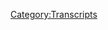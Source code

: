 {{DEFAULTSORT:
    #_TRANSCRIPT_0285:Lil' Taste of Poland
}}{{Transcript
    | title         = [[285: Lil' Taste of Poland]]
    | caption       = [https://knowledgefight.libsyn.com/knowledge-fight-lil-taste-of-poland Listen to this episode on Libsyn]
    | episodeNumber = [[285: Lil' Taste of Poland|285]]
    | length        = 01:46:37
}}

{{MessageBox
    | header     = Warning: Bot Generated Content
    | text       = This transcript was automatically generated by transcription software and likely contains many mistakes and misattributions. Please check the audio for definitive quotes, attribution, and context.
    | image      = N3yvass4myg91.webp
    | imagewidth = 50px
    | id         = warning
}}

{{TranscriptBlock
    | name      = Unknown Speaker
    | timestamp = 00:00:00.000
    | text      = Hey everybody, Dan here. I just wanted to say hello and give you all a little bit of an intro for this episode,
}}

{{TranscriptBlock
    | name      = Unknown Speaker
    | timestamp = 00:00:06.000
    | text      = because there's some things that may seem a little bit confusing,
}}

{{TranscriptBlock
    | name      = Unknown Speaker
    | timestamp = 00:00:10.000
    | text      = largely based on the fact that Jordan and I recorded this episode a couple weeks back.
}}

{{TranscriptBlock
    | name      = Unknown Speaker
    | timestamp = 00:00:15.000
    | text      = So there's some things that may sound a little bit dated.
}}

{{TranscriptBlock
    | name      = Unknown Speaker
    | timestamp = 00:00:18.000
    | text      = Like, for instance, at the beginning of the episode, I say that I just signed a lease
}}

{{TranscriptBlock
    | name      = Unknown Speaker
    | timestamp = 00:00:22.000
    | text      = when, at the point that we are now, as this episode comes out, I've already moved into this new apartment.
}}

{{TranscriptBlock
    | name      = Unknown Speaker
    | timestamp = 00:00:28.000
    | text      = And also, Jordan makes reference to the idea that we just recorded an emotionally draining episode,
}}

{{TranscriptBlock
    | name      = Unknown Speaker
    | timestamp = 00:00:34.000
    | text      = and now I have foisted this episode that you're about to listen to upon him.
}}

{{TranscriptBlock
    | name      = Unknown Speaker
    | timestamp = 00:00:40.000
    | text      = And that is because we recorded this right after we recorded the episode that came out,
}}

{{TranscriptBlock
    | name      = Unknown Speaker
    | timestamp = 00:00:45.000
    | text      = where we talked about Alex Jones' coverage of the Christchurch shooting in New Zealand.
}}

{{TranscriptBlock
    | name      = Unknown Speaker
    | timestamp = 00:00:50.000
    | text      = And so he is still reeling from that a little bit as we jump into this episode.
}}

{{TranscriptBlock
    | name      = Unknown Speaker
    | timestamp = 00:00:55.000
    | text      = For a long time now, I've been getting messages from listeners who have reached out
}}

{{TranscriptBlock
    | name      = Unknown Speaker
    | timestamp = 00:00:59.000
    | text      = and expressed that they would like for us to cover Stefan Molyneux.
}}

{{TranscriptBlock
    | name      = Unknown Speaker
    | timestamp = 00:01:03.000
    | text      = They'd like us to take a look at him and give our thoughts.
}}

{{TranscriptBlock
    | name      = Unknown Speaker
    | timestamp = 00:01:07.000
    | text      = And I've watched a number of his videos, and most of the time,
}}

{{TranscriptBlock
    | name      = Unknown Speaker
    | timestamp = 00:01:11.000
    | text      = I don't find them to be something I really have much interest in covering.
}}

{{TranscriptBlock
    | name      = Unknown Speaker
    | timestamp = 00:01:17.000
    | text      = I think a lot of people who do shows that are slightly different-focused than us
}}

{{TranscriptBlock
    | name      = Unknown Speaker
    | timestamp = 00:01:21.000
    | text      = have done some great pointing out of things that are wrong with his world.
}}

{{TranscriptBlock
    | name      = Unknown Speaker
    | timestamp = 00:01:27.000
    | text      = There's a lot of coverage you can find of that sort of stuff.
}}

{{TranscriptBlock
    | name      = Unknown Speaker
    | timestamp = 00:01:30.000
    | text      = But I did think that there was one thing that did speak to me,
}}

{{TranscriptBlock
    | name      = Unknown Speaker
    | timestamp = 00:01:34.000
    | text      = and I thought that it would be something that was worth our time,
}}

{{TranscriptBlock
    | name      = Unknown Speaker
    | timestamp = 00:01:38.000
    | text      = and that is the episode you're going to hear here.
}}

{{TranscriptBlock
    | name      = Unknown Speaker
    | timestamp = 00:01:41.000
    | text      = There was a part of me that felt that this would be the beginning of a longer series about him,
}}

{{TranscriptBlock
    | name      = Unknown Speaker
    | timestamp = 00:01:47.000
    | text      = and that may be forthcoming in the future at some point.
}}

{{TranscriptBlock
    | name      = Unknown Speaker
    | timestamp = 00:01:50.000
    | text      = It's an open question at this point, but for now, we have this episode here that I hope you enjoy.
}}

{{TranscriptBlock
    | name      = Unknown Speaker
    | timestamp = 00:01:56.000
    | text      = And we will see you back on Friday with who knows what. It could be anything!
}}

{{TranscriptBlock
    | name      = Unknown Speaker
    | timestamp = 00:02:01.000
    | text      = Andy in Kansas, you're on the air. Thanks for holding.
}}

{{TranscriptBlock
    | name      = Unknown Speaker
    | timestamp = 00:02:05.000
    | text      = Hello, Alex. I'm a first-time caller. I'm a huge fan. I love your work.
}}

{{TranscriptBlock
    | name      = Unknown Speaker
    | timestamp = 00:02:09.000
    | text      = I love you.
}}

{{TranscriptBlock
    | name      = Unknown Speaker
    | timestamp = 00:02:10.000
    | text      = Hey, everybody. Welcome back to Knowledge Fight. I'm Dan.
}}

{{TranscriptBlock
    | name      = Unknown Speaker
    | timestamp = 00:02:11.000
    | text      = I'm Jordan.
}}

{{TranscriptBlock
    | name      = Unknown Speaker
    | timestamp = 00:02:12.000
    | text      = We're a couple dudes who like to sit around, drink novelty beverages, and talk a little bit about Alex Jones.
}}

{{TranscriptBlock
    | name      = Unknown Speaker
    | timestamp = 00:02:16.000
    | text      = Oh, indeed we are, Dan.
}}

{{TranscriptBlock
    | name      = Unknown Speaker
    | timestamp = 00:02:18.000
    | text      = Jordan.
}}

{{TranscriptBlock
    | name      = Unknown Speaker
    | timestamp = 00:02:19.000
    | text      = Dan!
}}

{{TranscriptBlock
    | name      = Unknown Speaker
    | timestamp = 00:02:20.000
    | text      = Jordan.
}}

{{TranscriptBlock
    | name      = Unknown Speaker
    | timestamp = 00:02:21.000
    | text      = What was the last time you signed a lease, Dan?
}}

{{TranscriptBlock
    | name      = Unknown Speaker
    | timestamp = 00:02:22.000
    | text      = Just today.
}}

{{TranscriptBlock
    | name      = Unknown Speaker
    | timestamp = 00:02:23.000
    | text      = Just today!
}}

{{TranscriptBlock
    | name      = Unknown Speaker
    | timestamp = 00:02:24.000
    | text      = Finally got it all taken care of.
}}

{{TranscriptBlock
    | name      = Unknown Speaker
    | timestamp = 00:02:25.000
    | text      = I'd like to thank everyone for their thoughts and prayers and concerns over these trying last few weeks have been a real hassle.
}}

{{TranscriptBlock
    | name      = Unknown Speaker
    | timestamp = 00:02:32.000
    | text      = But yeah, I actually got all that taken care of. I will be moving now.
}}

{{TranscriptBlock
    | name      = Unknown Speaker
    | timestamp = 00:02:37.000
    | text      = Congratulations, Dan.
}}

{{TranscriptBlock
    | name      = Unknown Speaker
    | timestamp = 00:02:38.000
    | text      = So now it's just the stress of the actual process of moving, but that's certainly something that I can make it through.
}}

{{TranscriptBlock
    | name      = Unknown Speaker
    | timestamp = 00:02:43.000
    | text      = I've done it a hundred times in my life.
}}

{{TranscriptBlock
    | name      = Unknown Speaker
    | timestamp = 00:02:44.000
    | text      = Yeah. Oh, of course.
}}

{{TranscriptBlock
    | name      = Unknown Speaker
    | timestamp = 00:02:45.000
    | text      = No big deal in the excitement of setting up the new place and, you know, our recording space in it and having an actual bedroom.
}}

{{TranscriptBlock
    | name      = Unknown Speaker
    | timestamp = 00:02:52.000
    | text      = This will be in a one bedroom as opposed to a studio that I've lived in.
}}

{{TranscriptBlock
    | name      = Unknown Speaker
    | timestamp = 00:02:56.000
    | text      = That sort of kind of living for like the last, I don't know, over a decade.
}}

{{TranscriptBlock
    | name      = Unknown Speaker
    | timestamp = 00:02:59.000
    | text      = Yeah, absolutely.
}}

{{TranscriptBlock
    | name      = Unknown Speaker
    | timestamp = 00:03:00.000
    | text      = It'll be very interesting to sort of have a new kind of space to experience and I'm excited for that.
}}

{{TranscriptBlock
    | name      = Unknown Speaker
    | timestamp = 00:03:06.000
    | text      = You know what I just realized? I don't know your address. Go ahead and tell it to me right now.
}}

{{TranscriptBlock
    | name      = Unknown Speaker
    | timestamp = 00:03:10.000
    | text      = Can't do that.
}}

{{TranscriptBlock
    | name      = Unknown Speaker
    | timestamp = 00:03:11.000
    | text      = No, you can't do it. No, but like right now.
}}

{{TranscriptBlock
    | name      = Unknown Speaker
    | timestamp = 00:03:12.000
    | text      = No.
}}

{{TranscriptBlock
    | name      = Unknown Speaker
    | timestamp = 00:03:13.000
    | text      = There's a what?
}}

{{TranscriptBlock
    | name      = Unknown Speaker
    | timestamp = 00:03:14.000
    | text      = I will say this. I'm not going to tell anyone my address, but in a very interesting turn of events, I have lived in this building before.
}}

{{TranscriptBlock
    | name      = Unknown Speaker
    | timestamp = 00:03:21.000
    | text      = Really?
}}

{{TranscriptBlock
    | name      = Unknown Speaker
    | timestamp = 00:03:22.000
    | text      = Yeah. I'm moving back into a building I used to live in.
}}

{{TranscriptBlock
    | name      = Unknown Speaker
    | timestamp = 00:03:25.000
    | text      = That's crazy.
}}

{{TranscriptBlock
    | name      = Unknown Speaker
    | timestamp = 00:03:26.000
    | text      = Yeah. Yeah. But I did like the building. Everything was nice about it.
}}

{{TranscriptBlock
    | name      = Unknown Speaker
    | timestamp = 00:03:28.000
    | text      = The only thing that sucks is a terrible laundry room.
}}

{{TranscriptBlock
    | name      = Unknown Speaker
    | timestamp = 00:03:31.000
    | text      = Terrible laundry room.
}}

{{TranscriptBlock
    | name      = Unknown Speaker
    | timestamp = 00:03:32.000
    | text      = That's fine. There's a coin op laundry not too far away. Everything is golden.
}}

{{TranscriptBlock
    | name      = Unknown Speaker
    | timestamp = 00:03:36.000
    | text      = Ah, man. I hate a coin op laundry.
}}

{{TranscriptBlock
    | name      = Unknown Speaker
    | timestamp = 00:03:38.000
    | text      = I don't.
}}

{{TranscriptBlock
    | name      = Unknown Speaker
    | timestamp = 00:03:39.000
    | text      = I hate them.
}}

{{TranscriptBlock
    | name      = Unknown Speaker
    | timestamp = 00:03:40.000
    | text      = I don't hate it.
}}

{{TranscriptBlock
    | name      = Unknown Speaker
    | timestamp = 00:03:41.000
    | text      = I hate a laundry mat.
}}

{{TranscriptBlock
    | name      = Unknown Speaker
    | timestamp = 00:03:42.000
    | text      = Because they have the quarter machines there, which is big.
}}

{{TranscriptBlock
    | name      = Unknown Speaker
    | timestamp = 00:03:45.000
    | text      = I don't have to plan ahead of time and go to the fucking grocery store, the customer service area to get a roll of quarters.
}}

{{TranscriptBlock
    | name      = Unknown Speaker
    | timestamp = 00:03:51.000
    | text      = Of course.
}}

{{TranscriptBlock
    | name      = Unknown Speaker
    | timestamp = 00:03:52.000
    | text      = Planned so far ahead.
}}

{{TranscriptBlock
    | name      = Unknown Speaker
    | timestamp = 00:03:53.000
    | text      = Then on top of that, you know, you can just sit and read. It's nice. I don't know.
}}

{{TranscriptBlock
    | name      = Unknown Speaker
    | timestamp = 00:03:57.000
    | text      = I just don't like them, Dan.
}}

{{TranscriptBlock
    | name      = Unknown Speaker
    | timestamp = 00:03:58.000
    | text      = Fine.
}}

{{TranscriptBlock
    | name      = Unknown Speaker
    | timestamp = 00:03:59.000
    | text      = When I moved in with my girlfriend.
}}

{{TranscriptBlock
    | name      = Unknown Speaker
    | timestamp = 00:04:01.000
    | text      = You had the in-unit laundry.
}}

{{TranscriptBlock
    | name      = Unknown Speaker
    | timestamp = 00:04:02.000
    | text      = In-unit laundry.
}}

{{TranscriptBlock
    | name      = Unknown Speaker
    | timestamp = 00:04:03.000
    | text      = Right.
}}

{{TranscriptBlock
    | name      = Unknown Speaker
    | timestamp = 00:04:04.000
    | text      = First time in my life, Dan.
}}

{{TranscriptBlock
    | name      = Unknown Speaker
    | timestamp = 00:04:05.000
    | text      = Boujee asshole.
}}

{{TranscriptBlock
    | name      = Unknown Speaker
    | timestamp = 00:04:06.000
    | text      = It has been, it has been a goddamn, you have no idea.
}}

{{TranscriptBlock
    | name      = Unknown Speaker
    | timestamp = 00:04:09.000
    | text      = I'm sure.
}}

{{TranscriptBlock
    | name      = Unknown Speaker
    | timestamp = 00:04:10.000
    | text      = How beautiful an in-op laundry unit.
}}

{{TranscriptBlock
    | name      = Unknown Speaker
    | timestamp = 00:04:11.000
    | text      = There was one apartment that I had sort of looked at that had in-unit laundry.
}}

{{TranscriptBlock
    | name      = Unknown Speaker
    | timestamp = 00:04:16.000
    | text      = And I was like, this seems unessential.
}}

{{TranscriptBlock
    | name      = Unknown Speaker
    | timestamp = 00:04:21.000
    | text      = I don't like the rest of this apartment.
}}

{{TranscriptBlock
    | name      = Unknown Speaker
    | timestamp = 00:04:24.000
    | text      = And honestly, I think that the washer and dryer take too much space up.
}}

{{TranscriptBlock
    | name      = Unknown Speaker
    | timestamp = 00:04:28.000
    | text      = Oh, you're so wrong. It's worth it!
}}

{{TranscriptBlock
    | name      = Unknown Speaker
    | timestamp = 00:04:30.000
    | text      = It might be worth it, but you know, when it's, when it's that, that is like a variable that limits other parts of the apartment.
}}

{{TranscriptBlock
    | name      = Unknown Speaker
    | timestamp = 00:04:38.000
    | text      = Fair.
}}

{{TranscriptBlock
    | name      = Unknown Speaker
    | timestamp = 00:04:39.000
    | text      = I think that I can very much leave.
}}

{{TranscriptBlock
    | name      = Unknown Speaker
    | timestamp = 00:04:41.000
    | text      = I can respect that.
}}

{{TranscriptBlock
    | name      = Unknown Speaker
    | timestamp = 00:04:43.000
    | text      = Something that I can respect.
}}

{{TranscriptBlock
    | name      = Unknown Speaker
    | timestamp = 00:04:45.000
    | text      = What's that?
}}

{{TranscriptBlock
    | name      = Unknown Speaker
    | timestamp = 00:04:46.000
    | text      = Is the very generous support of our listeners.
}}

{{TranscriptBlock
    | name      = Unknown Speaker
    | timestamp = 00:04:49.000
    | text      = People who have signed up and are supporting what we do.
}}

{{TranscriptBlock
    | name      = Unknown Speaker
    | timestamp = 00:04:52.000
    | text      = We really appreciate it.
}}

{{TranscriptBlock
    | name      = Unknown Speaker
    | timestamp = 00:04:53.000
    | text      = So now it is come time for us to give a shout out to some new donors.
}}

{{TranscriptBlock
    | name      = Unknown Speaker
    | timestamp = 00:04:57.000
    | text      = Hey!
}}

{{TranscriptBlock
    | name      = Unknown Speaker
    | timestamp = 00:04:58.000
    | text      = First of all, I'd like to say thank you to Phillip.
}}

{{TranscriptBlock
    | name      = Unknown Speaker
    | timestamp = 00:05:00.000
    | text      = You are now a policy wonk.
}}

{{TranscriptBlock
    | name      = Unknown Speaker
    | timestamp = 00:05:01.000
    | text      = I'm a policy wonk.
}}

{{TranscriptBlock
    | name      = Unknown Speaker
    | timestamp = 00:05:02.000
    | text      = Thank you, Phillip.
}}

{{TranscriptBlock
    | name      = Unknown Speaker
    | timestamp = 00:05:03.000
    | text      = Thanks, Phillip.
}}

{{TranscriptBlock
    | name      = Unknown Speaker
    | timestamp = 00:05:04.000
    | text      = Next, Carissa.
}}

{{TranscriptBlock
    | name      = Unknown Speaker
    | timestamp = 00:05:05.000
    | text      = Thank you. You are now a policy wonk.
}}

{{TranscriptBlock
    | name      = Unknown Speaker
    | timestamp = 00:05:07.000
    | text      = I'm a policy wonk.
}}

{{TranscriptBlock
    | name      = Unknown Speaker
    | timestamp = 00:05:08.000
    | text      = Thank you, Carissa.
}}

{{TranscriptBlock
    | name      = Unknown Speaker
    | timestamp = 00:05:09.000
    | text      = Thank you very much, Carissa.
}}

{{TranscriptBlock
    | name      = Unknown Speaker
    | timestamp = 00:05:10.000
    | text      = Next, Richard.
}}

{{TranscriptBlock
    | name      = Unknown Speaker
    | timestamp = 00:05:11.000
    | text      = Thank you so much.
}}

{{TranscriptBlock
    | name      = Unknown Speaker
    | timestamp = 00:05:12.000
    | text      = You are now a policy wonk.
}}

{{TranscriptBlock
    | name      = Unknown Speaker
    | timestamp = 00:05:13.000
    | text      = I'm a policy wonk.
}}

{{TranscriptBlock
    | name      = Unknown Speaker
    | timestamp = 00:05:15.000
    | text      = Thank you, Richard.
}}

{{TranscriptBlock
    | name      = Unknown Speaker
    | timestamp = 00:05:15.000
    | text      = You're a king, Richard.
}}

{{TranscriptBlock
    | name      = Unknown Speaker
    | timestamp = 00:05:17.000
    | text      = Next, Nate.
}}

{{TranscriptBlock
    | name      = Unknown Speaker
    | timestamp = 00:05:18.000
    | text      = Thank you so much.
}}

{{TranscriptBlock
    | name      = Unknown Speaker
    | timestamp = 00:05:19.000
    | text      = You are now a policy wonk.
}}

{{TranscriptBlock
    | name      = Unknown Speaker
    | timestamp = 00:05:20.000
    | text      = I'm a policy wonk.
}}

{{TranscriptBlock
    | name      = Unknown Speaker
    | timestamp = 00:05:21.000
    | text      = Thank you, Nate.
}}

{{TranscriptBlock
    | name      = Unknown Speaker
    | timestamp = 00:05:22.000
    | text      = Can't wait for his buddy Warren G to generate.
}}

{{TranscriptBlock
    | name      = Unknown Speaker
    | timestamp = 00:05:25.000
    | text      = Oh, to regulate our finances.
}}

{{TranscriptBlock
    | name      = Unknown Speaker
    | timestamp = 00:05:27.000
    | text      = We're going to need it.
}}

{{TranscriptBlock
    | name      = Unknown Speaker
    | timestamp = 00:05:28.000
    | text      = Next, Kishya.
}}

{{TranscriptBlock
    | name      = Unknown Speaker
    | timestamp = 00:05:30.000
    | text      = Thank you so much.
}}

{{TranscriptBlock
    | name      = Unknown Speaker
    | timestamp = 00:05:31.000
    | text      = You are now a policy wonk.
}}

{{TranscriptBlock
    | name      = Unknown Speaker
    | timestamp = 00:05:32.000
    | text      = I'm a policy wonk.
}}

{{TranscriptBlock
    | name      = Unknown Speaker
    | timestamp = 00:05:33.000
    | text      = Thank you, Kishya.
}}

{{TranscriptBlock
    | name      = Unknown Speaker
    | timestamp = 00:05:34.000
    | text      = Thank you very much.
}}

{{TranscriptBlock
    | name      = Unknown Speaker
    | timestamp = 00:05:35.000
    | text      = Finally, I'd like to say thank you to somebody who donated on an elevated level.
}}

{{TranscriptBlock
    | name      = Unknown Speaker
    | timestamp = 00:05:38.279
    | text      = We appreciate that oh so very much.
}}

{{TranscriptBlock
    | name      = Unknown Speaker
    | timestamp = 00:05:40.040
    | text      = So Brian C, thank you so much.
}}

{{TranscriptBlock
    | name      = Unknown Speaker
    | timestamp = 00:05:42.639
    | text      = You are now a technocrat.
}}

{{TranscriptBlock
    | name      = Unknown Speaker
    | timestamp = 00:05:44.379
    | text      = I'm a policy wonk.
}}

{{TranscriptBlock
    | name      = Unknown Speaker
    | timestamp = 00:05:45.379
    | text      = Four stars.
}}

{{TranscriptBlock
    | name      = Unknown Speaker
    | timestamp = 00:05:46.379
    | text      = Go home to your mom and tell her you're brilliant.
}}

{{TranscriptBlock
    | name      = Unknown Speaker
    | timestamp = 00:05:48.480
    | text      = Someone, someone sodomized and sent me a bucket of poop.
}}

{{TranscriptBlock
    | name      = Unknown Speaker
    | timestamp = 00:05:50.959
    | text      = Daddy shark.
}}

{{TranscriptBlock
    | name      = Unknown Speaker
    | timestamp = 00:05:51.959
    | text      = Bop bop bop bop bop.
}}

{{TranscriptBlock
    | name      = Unknown Speaker
    | timestamp = 00:05:53.439
    | text      = Jar Jar Binks has a Caribbean black accent.
}}

{{TranscriptBlock
    | name      = Unknown Speaker
    | timestamp = 00:05:57.759
    | text      = He's a loser little, little titty baby.
}}

{{TranscriptBlock
    | name      = Unknown Speaker
    | timestamp = 00:06:00.819
    | text      = I don't want to hate black people.
}}

{{TranscriptBlock
    | name      = Unknown Speaker
    | timestamp = 00:06:02.439
    | text      = I renounce Jesus Christ.
}}

{{TranscriptBlock
    | name      = Unknown Speaker
    | timestamp = 00:06:04.519
    | text      = Thank you so much, Brian.
}}

{{TranscriptBlock
    | name      = Unknown Speaker
    | timestamp = 00:06:05.519
    | text      = Thank you very much, Brian.
}}

{{TranscriptBlock
    | name      = Unknown Speaker
    | timestamp = 00:06:06.680
    | text      = If you're out there listening, folks, and you're thinking, hey, I like what these guys
}}

{{TranscriptBlock
    | name      = Unknown Speaker
    | timestamp = 00:06:10.019
    | text      = do.
}}

{{TranscriptBlock
    | name      = Unknown Speaker
    | timestamp = 00:06:11.019
    | text      = I'd like to support their endeavors.
}}

{{TranscriptBlock
    | name      = Unknown Speaker
    | timestamp = 00:06:12.639
    | text      = You can do that by going to our website, knowledgefight.com, clicking that button that says support the
}}

{{TranscriptBlock
    | name      = Unknown Speaker
    | timestamp = 00:06:16.600
    | text      = show.
}}

{{TranscriptBlock
    | name      = Unknown Speaker
    | timestamp = 00:06:17.600
    | text      = We would appreciate it.
}}

{{TranscriptBlock
    | name      = Unknown Speaker
    | timestamp = 00:06:18.600
    | text      = Oh so very much.
}}

{{TranscriptBlock
    | name      = Unknown Speaker
    | timestamp = 00:06:19.600
    | text      = Absolutely.
}}

{{TranscriptBlock
    | name      = Unknown Speaker
    | timestamp = 00:06:20.600
    | text      = Especially because my rent is going up.
}}

{{TranscriptBlock
    | name      = Unknown Speaker
    | timestamp = 00:06:21.600
    | text      = And I do not have a job.
}}

{{TranscriptBlock
    | name      = Unknown Speaker
    | timestamp = 00:06:24.079
    | text      = Oh boy.
}}

{{TranscriptBlock
    | name      = Unknown Speaker
    | timestamp = 00:06:25.079
    | text      = Oh boy.
}}

{{TranscriptBlock
    | name      = Unknown Speaker
    | timestamp = 00:06:26.079
    | text      = Life is good.
}}

{{TranscriptBlock
    | name      = Unknown Speaker
    | timestamp = 00:06:27.079
    | text      = I just had this weird thought of us being the worst human beings in the world.
}}

{{TranscriptBlock
    | name      = Unknown Speaker
    | timestamp = 00:06:31.259
    | text      = And instead of giving shout outs to people who do donate, we just find somebody who's
}}

{{TranscriptBlock
    | name      = Unknown Speaker
    | timestamp = 00:06:35.199
    | text      = stopped donating.
}}

{{TranscriptBlock
    | name      = Unknown Speaker
    | timestamp = 00:06:36.199
    | text      = We're like, Hey, guess who's no longer a policy walk.
}}

{{TranscriptBlock
    | name      = Unknown Speaker
    | timestamp = 00:06:39.279
    | text      = Could never imagine doing that sort of shitty thing to do.
}}

{{TranscriptBlock
    | name      = Unknown Speaker
    | timestamp = 00:06:44.040
    | text      = Or just anybody who we like, we have a, we have a good idea that you listen to our show
}}

{{TranscriptBlock
    | name      = Unknown Speaker
    | timestamp = 00:06:47.800
    | text      = and you're not paying us to go fuck yourself.
}}

{{TranscriptBlock
    | name      = Unknown Speaker
    | timestamp = 00:06:50.680
    | text      = Oh, just somebody who's got about like, just, we just randomly see if somebody has left
}}

{{TranscriptBlock
    | name      = Unknown Speaker
    | timestamp = 00:06:55.779
    | text      = to review and we're like, I don't think IP addresses of people who have downloaded and
}}

{{TranscriptBlock
    | name      = Unknown Speaker
    | timestamp = 00:06:59.560
    | text      = we're like, all right, I'm making a list.
}}

{{TranscriptBlock
    | name      = Unknown Speaker
    | timestamp = 00:07:01.560
    | text      = All right.
}}

{{TranscriptBlock
    | name      = Unknown Speaker
    | timestamp = 00:07:02.560
    | text      = There we go.
}}

{{TranscriptBlock
    | name      = Unknown Speaker
    | timestamp = 00:07:03.560
    | text      = All right.
}}

{{TranscriptBlock
    | name      = Unknown Speaker
    | timestamp = 00:07:04.560
    | text      = How fucking awful would that be?
}}

{{TranscriptBlock
    | name      = Unknown Speaker
    | timestamp = 00:07:05.560
    | text      = Terrible.
}}

{{TranscriptBlock
    | name      = Unknown Speaker
    | timestamp = 00:07:06.560
    | text      = That's like the NPR drive, except for evil.
}}

{{TranscriptBlock
    | name      = Unknown Speaker
    | timestamp = 00:07:09.680
    | text      = So Jordan, today we'll be taking a look at Stefan Molyneux, a little bit of an intro
}}

{{TranscriptBlock
    | name      = Unknown Speaker
    | timestamp = 00:07:15.319
    | text      = to looking at this, this pile of garbage.
}}

{{TranscriptBlock
    | name      = Unknown Speaker
    | timestamp = 00:07:19.079
    | text      = So our last episode was a huge downer and now we're really bringing up the wackiness.
}}

{{TranscriptBlock
    | name      = Unknown Speaker
    | timestamp = 00:07:24.040
    | text      = We're really going to make this a light breezy episode with no evil, evil monsters at all.
}}

{{TranscriptBlock
    | name      = Unknown Speaker
    | timestamp = 00:07:33.319
    | text      = Right.
}}

{{TranscriptBlock
    | name      = Unknown Speaker
    | timestamp = 00:07:34.319
    | text      = Right.
}}

{{TranscriptBlock
    | name      = Unknown Speaker
    | timestamp = 00:07:35.319
    | text      = Right.
}}

{{TranscriptBlock
    | name      = Unknown Speaker
    | timestamp = 00:07:36.319
    | text      = Um, I, I, I've really struggled with what to do about this because I, we've gotten a
}}

{{TranscriptBlock
    | name      = Unknown Speaker
    | timestamp = 00:07:40.160
    | text      = lot of like requests from people to like, Hey, you guys should cover Stefan Molyneux.
}}

{{TranscriptBlock
    | name      = Unknown Speaker
    | timestamp = 00:07:44.399
    | text      = It's like, yeah, it's not like I don't know who he is.
}}

{{TranscriptBlock
    | name      = Unknown Speaker
    | timestamp = 00:07:46.480
    | text      = He's been on info Wars a ton of times.
}}

{{TranscriptBlock
    | name      = Unknown Speaker
    | timestamp = 00:07:48.879
    | text      = I'm aware of that part of the internet where he lives and thrives.
}}

{{TranscriptBlock
    | name      = Unknown Speaker
    | timestamp = 00:07:53.480
    | text      = How do you solve a problem like Molyneux?
}}

{{TranscriptBlock
    | name      = Unknown Speaker
    | timestamp = 00:07:55.199
    | text      = Right.
}}

{{TranscriptBlock
    | name      = Unknown Speaker
    | timestamp = 00:07:56.199
    | text      = Absolutely.
}}

{{TranscriptBlock
    | name      = Unknown Speaker
    | timestamp = 00:07:57.199
    | text      = Well, one of the biggest problems is that there's so much to talk about about him.
}}

{{TranscriptBlock
    | name      = Unknown Speaker
    | timestamp = 00:08:01.120
    | text      = That's one of the things that kind of works in his favor is that anybody who wants to
}}

{{TranscriptBlock
    | name      = Unknown Speaker
    | timestamp = 00:08:05.480
    | text      = be like, all right, here's the problem with this guy, smash cut to eight hours later,
}}

{{TranscriptBlock
    | name      = Unknown Speaker
    | timestamp = 00:08:10.639
    | text      = you still haven't really demonstrated the totality of what makes his, his show and what
}}

{{TranscriptBlock
    | name      = Unknown Speaker
    | timestamp = 00:08:16.560
    | text      = he does so incredibly dangerous.
}}

{{TranscriptBlock
    | name      = Unknown Speaker
    | timestamp = 00:08:18.740
    | text      = To be honest, I do not know anything about Stefan Molyneux.
}}

{{TranscriptBlock
    | name      = Unknown Speaker
    | timestamp = 00:08:21.600
    | text      = I've seen like, I've seen people screenshot as tweets or something and it's like, to me,
}}

{{TranscriptBlock
    | name      = Unknown Speaker
    | timestamp = 00:08:26.399
    | text      = a lot of the race IQ stuff lately for sure.
}}

{{TranscriptBlock
    | name      = Unknown Speaker
    | timestamp = 00:08:29.279
    | text      = Right.
}}

{{TranscriptBlock
    | name      = Unknown Speaker
    | timestamp = 00:08:30.279
    | text      = What I see is just some, some asshole who's trying to be provocative and be like, Hey,
}}

{{TranscriptBlock
    | name      = Unknown Speaker
    | timestamp = 00:08:35.960
    | text      = look at me.
}}

{{TranscriptBlock
    | name      = Unknown Speaker
    | timestamp = 00:08:36.960
    | text      = I'm not trying to say this.
}}

{{TranscriptBlock
    | name      = Unknown Speaker
    | timestamp = 00:08:38.879
    | text      = This is just the truth, you know, open your eyes, man.
}}

{{TranscriptBlock
    | name      = Unknown Speaker
    | timestamp = 00:08:42.759
    | text      = There is a little bit of that, uh, going on with him and unfortunately some of the, like
}}

{{TranscriptBlock
    | name      = Unknown Speaker
    | timestamp = 00:08:48.360
    | text      = the more robust pieces of criticism that I have for him will have to wait because some
}}

{{TranscriptBlock
    | name      = Unknown Speaker
    | timestamp = 00:08:53.000
    | text      = of that is just outside of the scope of what I can manage today.
}}

{{TranscriptBlock
    | name      = Unknown Speaker
    | timestamp = 00:08:57.120
    | text      = But as we begin, I can give you a little bit of information about him.
}}

{{TranscriptBlock
    | name      = Unknown Speaker
    | timestamp = 00:09:02.120
    | text      = Number one, he's bald.
}}

{{TranscriptBlock
    | name      = Unknown Speaker
    | timestamp = 00:09:03.759
    | text      = Okay.
}}

{{TranscriptBlock
    | name      = Unknown Speaker
    | timestamp = 00:09:04.759
    | text      = I am out.
}}

{{TranscriptBlock
    | name      = Unknown Speaker
    | timestamp = 00:09:05.759
    | text      = That's all right.
}}

{{TranscriptBlock
    | name      = Unknown Speaker
    | timestamp = 00:09:06.759
    | text      = That's it.
}}

{{TranscriptBlock
    | name      = Unknown Speaker
    | timestamp = 00:09:07.759
    | text      = That's all you got.
}}

{{TranscriptBlock
    | name      = Unknown Speaker
    | timestamp = 00:09:08.759
    | text      = Okay.
}}

{{TranscriptBlock
    | name      = Unknown Speaker
    | timestamp = 00:09:09.759
    | text      = Fair enough.
}}

{{TranscriptBlock
    | name      = Unknown Speaker
    | timestamp = 00:09:10.759
    | text      = Fair enough.
}}

{{TranscriptBlock
    | name      = Unknown Speaker
    | timestamp = 00:09:11.759
    | text      = So right off the bat, there's, there's a ton going on when you take a bit of a closer,
}}

{{TranscriptBlock
    | name      = Unknown Speaker
    | timestamp = 00:09:12.759
    | text      = uh, beneath the surface, look, it's Stefan Molyneux far beyond what we could hope to cover
}}

{{TranscriptBlock
    | name      = Unknown Speaker
    | timestamp = 00:09:16.659
    | text      = in a single episode of this show.
}}

{{TranscriptBlock
    | name      = Unknown Speaker
    | timestamp = 00:09:18.460
    | text      = In reality, it would be hard to cover him outside of the framework of an in-depth weeks
}}

{{TranscriptBlock
    | name      = Unknown Speaker
    | timestamp = 00:09:21.960
    | text      = long series.
}}

{{TranscriptBlock
    | name      = Unknown Speaker
    | timestamp = 00:09:22.960
    | text      = And I'm hesitant to do that because I fear that some of the episodes would be meaningful,
}}

{{TranscriptBlock
    | name      = Unknown Speaker
    | timestamp = 00:09:27.000
    | text      = but dreadfully boring for a long time.
}}

{{TranscriptBlock
    | name      = Unknown Speaker
    | timestamp = 00:09:29.600
    | text      = I've resisted covering Stefan Molyneux because of stories I've heard that he's super litigious
}}

{{TranscriptBlock
    | name      = Unknown Speaker
    | timestamp = 00:09:34.000
    | text      = and really into suing people who use his content.
}}

{{TranscriptBlock
    | name      = Unknown Speaker
    | timestamp = 00:09:37.120
    | text      = I've sat with that feeling and after considering what our show is and what we stand for, I'm
}}

{{TranscriptBlock
    | name      = Unknown Speaker
    | timestamp = 00:09:41.879
    | text      = not willing to let the fear of that possibility stop me from covering someone I see as a dangerous
}}

{{TranscriptBlock
    | name      = Unknown Speaker
    | timestamp = 00:09:46.480
    | text      = pillar in the white supremacist media.
}}

{{TranscriptBlock
    | name      = Unknown Speaker
    | timestamp = 00:09:48.960
    | text      = Smash cut to eight months later.
}}

{{TranscriptBlock
    | name      = Unknown Speaker
    | timestamp = 00:09:51.960
    | text      = I've reviewed a relevant fair use laws and everything that we use of Stefan's on this
}}

{{TranscriptBlock
    | name      = Unknown Speaker
    | timestamp = 00:09:56.299
    | text      = episode and any other will be for the explicit purpose of criticizing and providing commentary.
}}

{{TranscriptBlock
    | name      = Unknown Speaker
    | timestamp = 00:10:01.000
    | text      = So I know that we're in the clear.
}}

{{TranscriptBlock
    | name      = Unknown Speaker
    | timestamp = 00:10:02.679
    | text      = There's no, we're on very solid footing, right, right, right, right.
}}

{{TranscriptBlock
    | name      = Unknown Speaker
    | timestamp = 00:10:05.559
    | text      = What compelled me to make this change in my position about sort of being hesitant to cover
}}

{{TranscriptBlock
    | name      = Unknown Speaker
    | timestamp = 00:10:09.519
    | text      = him to being like, we got to do this is that in December, 2018, he released a mini documentary
}}

{{TranscriptBlock
    | name      = Unknown Speaker
    | timestamp = 00:10:15.000
    | text      = that should scare the shit out of any right thinking person in the world.
}}

{{TranscriptBlock
    | name      = Unknown Speaker
    | timestamp = 00:10:19.159
    | text      = We'll get to that documentary, but first we need to get to know Stefan a little bit because
}}

{{TranscriptBlock
    | name      = Unknown Speaker
    | timestamp = 00:10:22.799
    | text      = you don't know anything about him.
}}

{{TranscriptBlock
    | name      = Unknown Speaker
    | timestamp = 00:10:23.840
    | text      = I don't know anything about Stefan.
}}

{{TranscriptBlock
    | name      = Unknown Speaker
    | timestamp = 00:10:25.399
    | text      = Stefan Molyneux is a self-described philosopher who disseminates his pedantic and nonsensical
}}

{{TranscriptBlock
    | name      = Unknown Speaker
    | timestamp = 00:10:29.799
    | text      = messages through a YouTube channel and his internet radio show, Free Domain Radio.
}}

{{TranscriptBlock
    | name      = Unknown Speaker
    | timestamp = 00:10:34.000
    | text      = Okay, so I don't know Stefan, but I know Stefan.
}}

{{TranscriptBlock
    | name      = Unknown Speaker
    | timestamp = 00:10:36.279
    | text      = You might've met him before.
}}

{{TranscriptBlock
    | name      = Unknown Speaker
    | timestamp = 00:10:38.120
    | text      = I've met a Stefan before.
}}

{{TranscriptBlock
    | name      = Unknown Speaker
    | timestamp = 00:10:39.799
    | text      = First of all, Molyneux isn't really an expert in philosophy.
}}

{{TranscriptBlock
    | name      = Unknown Speaker
    | timestamp = 00:10:42.440
    | text      = He has a bachelor's degree in history from McGill University and a master's in history
}}

{{TranscriptBlock
    | name      = Unknown Speaker
    | timestamp = 00:10:46.279
    | text      = from the University of Toronto, but no degrees in philosophy.
}}

{{TranscriptBlock
    | name      = Unknown Speaker
    | timestamp = 00:10:49.879
    | text      = I guess he could have been a philosophy minor, but so was I, and you don't see me doing a
}}

{{TranscriptBlock
    | name      = Unknown Speaker
    | timestamp = 00:10:53.519
    | text      = six-part series on philosophy 101 shit like the trial of Socrates and acting like I'm
}}

{{TranscriptBlock
    | name      = Unknown Speaker
    | timestamp = 00:10:58.039
    | text      = some kind of a bald YouTube version of Zizek.
}}

{{TranscriptBlock
    | name      = Unknown Speaker
    | timestamp = 00:11:00.480
    | text      = Dan, Dan, everybody, look, Dan, do you think the original philosophers went to school for
}}

{{TranscriptBlock
    | name      = Unknown Speaker
    | timestamp = 00:11:06.919
    | text      = philosophy?
}}

{{TranscriptBlock
    | name      = Unknown Speaker
    | timestamp = 00:11:07.919
    | text      = I mean, like the academy?
}}

{{TranscriptBlock
    | name      = Unknown Speaker
    | timestamp = 00:11:08.919
    | text      = No, not those people.
}}

{{TranscriptBlock
    | name      = Unknown Speaker
    | timestamp = 00:11:10.120
    | text      = The original, original philosophers, you know, like Lao Tzu, he didn't go to philosophy school.
}}

{{TranscriptBlock
    | name      = Unknown Speaker
    | timestamp = 00:11:16.919
    | text      = It was easier back then.
}}

{{TranscriptBlock
    | name      = Unknown Speaker
    | timestamp = 00:11:17.919
    | text      = He said some smart shit.
}}

{{TranscriptBlock
    | name      = Unknown Speaker
    | timestamp = 00:11:18.919
    | text      = It was easier back then.
}}

{{TranscriptBlock
    | name      = Unknown Speaker
    | timestamp = 00:11:19.919
    | text      = It was easier back then.
}}

{{TranscriptBlock
    | name      = Unknown Speaker
    | timestamp = 00:11:20.919
    | text      = People hadn't said a lot of those really basic things.
}}

{{TranscriptBlock
    | name      = Unknown Speaker
    | timestamp = 00:11:23.840
    | text      = Right, right, right.
}}

{{TranscriptBlock
    | name      = Unknown Speaker
    | timestamp = 00:11:24.840
    | text      = There was less philosophy already laying around.
}}

{{TranscriptBlock
    | name      = Unknown Speaker
    | timestamp = 00:11:27.360
    | text      = Right.
}}

{{TranscriptBlock
    | name      = Unknown Speaker
    | timestamp = 00:11:28.360
    | text      = Not to impugn the early philosophers, but they had a lot of just like fruit that was
}}

{{TranscriptBlock
    | name      = Unknown Speaker
    | timestamp = 00:11:31.960
    | text      = on the vine, ready to be picked.
}}

{{TranscriptBlock
    | name      = Unknown Speaker
    | timestamp = 00:11:34.720
    | text      = So I'll say, okay.
}}

{{TranscriptBlock
    | name      = Unknown Speaker
    | timestamp = 00:11:38.840
    | text      = And they didn't really have, like one of the important things about like philosophy education
}}

{{TranscriptBlock
    | name      = Unknown Speaker
    | timestamp = 00:11:42.940
    | text      = is like the history of these ideas and stuff like that.
}}

{{TranscriptBlock
    | name      = Unknown Speaker
    | timestamp = 00:11:47.080
    | text      = And that history didn't exist back when the early philosophers did.
}}

{{TranscriptBlock
    | name      = Unknown Speaker
    | timestamp = 00:11:50.200
    | text      = Right, right, right, right.
}}

{{TranscriptBlock
    | name      = Unknown Speaker
    | timestamp = 00:11:51.200
    | text      = So a big part of what you needed to learn about the tradition of philosophy and that
}}

{{TranscriptBlock
    | name      = Unknown Speaker
    | timestamp = 00:11:54.080
    | text      = stuff didn't exist.
}}

{{TranscriptBlock
    | name      = Unknown Speaker
    | timestamp = 00:11:55.620
    | text      = So there's a real trend in his work that's a very, it's a very trivial thing compared
}}

{{TranscriptBlock
    | name      = Unknown Speaker
    | timestamp = 00:11:59.639
    | text      = to some of his more dangerous ideas, but it's something that lives in the background of
}}

{{TranscriptBlock
    | name      = Unknown Speaker
    | timestamp = 00:12:02.720
    | text      = all of them as well.
}}

{{TranscriptBlock
    | name      = Unknown Speaker
    | timestamp = 00:12:03.919
    | text      = And that is that Stefan Molyneux is a lazy and bad philosopher.
}}

{{TranscriptBlock
    | name      = Unknown Speaker
    | timestamp = 00:12:07.720
    | text      = He uses words that sound smart to dumb people, but if you spend any time parsing out how
}}

{{TranscriptBlock
    | name      = Unknown Speaker
    | timestamp = 00:12:12.600
    | text      = he attempts to use inference to make arguments or diagram his sentences, you see clearly
}}

{{TranscriptBlock
    | name      = Unknown Speaker
    | timestamp = 00:12:17.419
    | text      = that he doesn't know how the basic tenets of logic work.
}}

{{TranscriptBlock
    | name      = Unknown Speaker
    | timestamp = 00:12:19.980
    | text      = And without logic, philosophy is just a bunch of dumb talking.
}}

{{TranscriptBlock
    | name      = Unknown Speaker
    | timestamp = 00:12:23.519
    | text      = Throughout his high school and collegiate career, Stefan Molyneux was a member of debate
}}

{{TranscriptBlock
    | name      = Unknown Speaker
    | timestamp = 00:12:26.899
    | text      = clubs and teams, which should come as a surprise to no one.
}}

{{TranscriptBlock
    | name      = Unknown Speaker
    | timestamp = 00:12:30.279
    | text      = I've said it once and I will say it again, the only people who stay on debate teams are
}}

{{TranscriptBlock
    | name      = Unknown Speaker
    | timestamp = 00:12:34.100
    | text      = pathological overachievers destined to be valedictorian and deranged psychopaths who
}}

{{TranscriptBlock
    | name      = Unknown Speaker
    | timestamp = 00:12:38.700
    | text      = feel that they can train themselves to use language as a weapon.
}}

{{TranscriptBlock
    | name      = Unknown Speaker
    | timestamp = 00:12:42.399
    | text      = I would not be surprised to learn that Stefan Molyneux was not his school's valedictorian.
}}

{{TranscriptBlock
    | name      = Unknown Speaker
    | timestamp = 00:12:46.759
    | text      = Right.
}}

{{TranscriptBlock
    | name      = Unknown Speaker
    | timestamp = 00:12:47.759
    | text      = Right, right, right.
}}

{{TranscriptBlock
    | name      = Unknown Speaker
    | timestamp = 00:12:48.759
    | text      = I, yeah, you know, I would, I hate painting people who can literally debate me with such
}}

{{TranscriptBlock
    | name      = Unknown Speaker
    | timestamp = 00:12:55.960
    | text      = a broad brush, but I think you're probably right.
}}

{{TranscriptBlock
    | name      = Unknown Speaker
    | timestamp = 00:12:59.120
    | text      = I was in a debate club for a while and I left because they're all fucked.
}}

{{TranscriptBlock
    | name      = Unknown Speaker
    | timestamp = 00:13:02.320
    | text      = Because you, you got the, you got the temperature of the room.
}}

{{TranscriptBlock
    | name      = Unknown Speaker
    | timestamp = 00:13:05.159
    | text      = Yeah.
}}

{{TranscriptBlock
    | name      = Unknown Speaker
    | timestamp = 00:13:06.159
    | text      = Yeah.
}}

{{TranscriptBlock
    | name      = Unknown Speaker
    | timestamp = 00:13:07.159
    | text      = Like, ooh, gotta go.
}}

{{TranscriptBlock
    | name      = Unknown Speaker
    | timestamp = 00:13:08.159
    | text      = Hey, I'm not going to get over without logic, philosophy is just dumb talking.
}}

{{TranscriptBlock
    | name      = Unknown Speaker
    | timestamp = 00:13:13.120
    | text      = That is a fucking great line.
}}

{{TranscriptBlock
    | name      = Unknown Speaker
    | timestamp = 00:13:14.799
    | text      = Um, I mean, look, I don't want to say that everybody who enjoys a debate club and stuff
}}

{{TranscriptBlock
    | name      = Unknown Speaker
    | timestamp = 00:13:20.000
    | text      = like that is, you know, they're all the same person, but it is one of the, one of the biases
}}

{{TranscriptBlock
    | name      = Unknown Speaker
    | timestamp = 00:13:24.200
    | text      = that I've had in my, my, like sort of my stereotypes that I've had for my entire life.
}}

{{TranscriptBlock
    | name      = Unknown Speaker
    | timestamp = 00:13:28.960
    | text      = And I have never been wrong anytime I've met somebody who was like, oh, I love debate club.
}}

{{TranscriptBlock
    | name      = Unknown Speaker
    | timestamp = 00:13:33.879
    | text      = Saw that coming.
}}

{{TranscriptBlock
    | name      = Unknown Speaker
    | timestamp = 00:13:35.720
    | text      = Here we fucking go.
}}

{{TranscriptBlock
    | name      = Unknown Speaker
    | timestamp = 00:13:37.159
    | text      = So Stefan and his brother founded a tech company called Caribou Systems in 1995, going on to
}}

{{TranscriptBlock
    | name      = Unknown Speaker
    | timestamp = 00:13:42.480
    | text      = sell the business off in 2000.
}}

{{TranscriptBlock
    | name      = Unknown Speaker
    | timestamp = 00:13:44.639
    | text      = A listener of his show has written that on one of his private podcasts, because he puts
}}

{{TranscriptBlock
    | name      = Unknown Speaker
    | timestamp = 00:13:48.600
    | text      = up stuff behind pay walls and stuff like that, that are difficult to access.
}}

{{TranscriptBlock
    | name      = Unknown Speaker
    | timestamp = 00:13:52.519
    | text      = But on one of those episodes, Molyneux said that he received $800,000 from his share of
}}

{{TranscriptBlock
    | name      = Unknown Speaker
    | timestamp = 00:13:56.480
    | text      = the business.
}}

{{TranscriptBlock
    | name      = Unknown Speaker
    | timestamp = 00:13:57.480
    | text      = He took 18 months off work to write a book.
}}

{{TranscriptBlock
    | name      = Unknown Speaker
    | timestamp = 00:14:00.440
    | text      = This may have been his book Revolutions, which was self-published on December 9th, 2002.
}}

{{TranscriptBlock
    | name      = Unknown Speaker
    | timestamp = 00:14:05.000
    | text      = And I would have grabbed a copy of that to read so I could tell you more about it, but
}}

{{TranscriptBlock
    | name      = Unknown Speaker
    | timestamp = 00:14:08.799
    | text      = currently on Amazon, you can only buy a used copy for $1,099.
}}

{{TranscriptBlock
    | name      = Unknown Speaker
    | timestamp = 00:14:13.899
    | text      = So I'm going to have to pass.
}}

{{TranscriptBlock
    | name      = Unknown Speaker
    | timestamp = 00:14:15.960
    | text      = Uh, you can buy, you can find first editions of like Emily Dickinson that are cheaper than
}}

{{TranscriptBlock
    | name      = Unknown Speaker
    | timestamp = 00:14:24.000
    | text      = that.
}}

{{TranscriptBlock
    | name      = Unknown Speaker
    | timestamp = 00:14:25.000
    | text      = I don't know.
}}

{{TranscriptBlock
    | name      = Unknown Speaker
    | timestamp = 00:14:26.000
    | text      = I feel like those are, those would be more.
}}

{{TranscriptBlock
    | name      = Unknown Speaker
    | timestamp = 00:14:27.000
    | text      = Fair enough.
}}

{{TranscriptBlock
    | name      = Unknown Speaker
    | timestamp = 00:14:28.000
    | text      = Yeah.
}}

{{TranscriptBlock
    | name      = Unknown Speaker
    | timestamp = 00:14:29.000
    | text      = Um, so Stefan has self-published a number of books over the years, the titles like The
}}

{{TranscriptBlock
    | name      = Unknown Speaker
    | timestamp = 00:14:32.480
    | text      = Gods of Atheists, The Art of the Argument, Western Civilization's Last Stand, and On
}}

{{TranscriptBlock
    | name      = Unknown Speaker
    | timestamp = 00:14:38.000
    | text      = Truth.
}}

{{TranscriptBlock
    | name      = Unknown Speaker
    | timestamp = 00:14:39.000
    | text      = I am annoyed!
}}

{{TranscriptBlock
    | name      = Unknown Speaker
    | timestamp = 00:14:40.000
    | text      = Yeah.
}}

{{TranscriptBlock
    | name      = Unknown Speaker
    | timestamp = 00:14:41.000
    | text      = I am already annoyed at him!
}}

{{TranscriptBlock
    | name      = Unknown Speaker
    | timestamp = 00:14:43.360
    | text      = I would assume that Stefan would say that he self-publishes because Harper Collins and
}}

{{TranscriptBlock
    | name      = Unknown Speaker
    | timestamp = 00:14:47.039
    | text      = Penguin Books are run by dirty collectivists who are afraid of his ideas.
}}

{{TranscriptBlock
    | name      = Unknown Speaker
    | timestamp = 00:14:50.519
    | text      = Of course.
}}

{{TranscriptBlock
    | name      = Unknown Speaker
    | timestamp = 00:14:51.519
    | text      = But I would suggest it's equally possible that he's afraid of editor's notes and the
}}

{{TranscriptBlock
    | name      = Unknown Speaker
    | timestamp = 00:14:54.240
    | text      = inevitable rejection letters that would come from him trying to actually get anyone to
}}

{{TranscriptBlock
    | name      = Unknown Speaker
    | timestamp = 00:14:58.200
    | text      = publish his shit.
}}

{{TranscriptBlock
    | name      = Unknown Speaker
    | timestamp = 00:14:59.200
    | text      = The number of literary agents who have sent me rejection letters is daunting, and it can
}}

{{TranscriptBlock
    | name      = Unknown Speaker
    | timestamp = 00:15:05.980
    | text      = be discouraging.
}}

{{TranscriptBlock
    | name      = Unknown Speaker
    | timestamp = 00:15:06.980
    | text      = It can hurt your process.
}}

{{TranscriptBlock
    | name      = Unknown Speaker
    | timestamp = 00:15:08.159
    | text      = Oh yeah.
}}

{{TranscriptBlock
    | name      = Unknown Speaker
    | timestamp = 00:15:09.159
    | text      = So whatever the case with all that is, in 2005, Molyneux began Free Domain Radio as
}}

{{TranscriptBlock
    | name      = Unknown Speaker
    | timestamp = 00:15:13.700
    | text      = a podcast that since has grown into a full-fledged internet community.
}}

{{TranscriptBlock
    | name      = Unknown Speaker
    | timestamp = 00:15:17.679
    | text      = He has books, videos, podcasts, podcasts behind paywalls, and a robust message board where
}}

{{TranscriptBlock
    | name      = Unknown Speaker
    | timestamp = 00:15:22.159
    | text      = his followers aid in the initiation process of new recruits.
}}

{{TranscriptBlock
    | name      = Unknown Speaker
    | timestamp = 00:15:26.639
    | text      = Many of the accounts that I've been able to find of people who have left Free Domain Radio
}}

{{TranscriptBlock
    | name      = Unknown Speaker
    | timestamp = 00:15:30.259
    | text      = feature the same point.
}}

{{TranscriptBlock
    | name      = Unknown Speaker
    | timestamp = 00:15:32.080
    | text      = Somewhere along the line, something changed.
}}

{{TranscriptBlock
    | name      = Unknown Speaker
    | timestamp = 00:15:34.940
    | text      = When it began, it wasn't very cultish.
}}

{{TranscriptBlock
    | name      = Unknown Speaker
    | timestamp = 00:15:36.600
    | text      = It was just kind of a libertarian, anarcho-capitalist show and discussion group.
}}

{{TranscriptBlock
    | name      = Unknown Speaker
    | timestamp = 00:15:41.840
    | text      = But it changed.
}}

{{TranscriptBlock
    | name      = Unknown Speaker
    | timestamp = 00:15:42.899
    | text      = And members of the community who experienced it have pointed largely to Stefan Molyneux's
}}

{{TranscriptBlock
    | name      = Unknown Speaker
    | timestamp = 00:15:46.759
    | text      = refusal to accept criticism, his narcissism, which only seemed to grow as the show got
}}

{{TranscriptBlock
    | name      = Unknown Speaker
    | timestamp = 00:15:51.159
    | text      = more popular, and his clear projection about emotional issues and relationships as the
}}

{{TranscriptBlock
    | name      = Unknown Speaker
    | timestamp = 00:15:56.000
    | text      = main driver of that change.
}}

{{TranscriptBlock
    | name      = Unknown Speaker
    | timestamp = 00:15:57.960
    | text      = That doesn't sound like any cult leader I've ever heard of.
}}

{{TranscriptBlock
    | name      = Unknown Speaker
    | timestamp = 00:16:00.919
    | text      = Now I need to tell you about this documentary.
}}

{{TranscriptBlock
    | name      = Unknown Speaker
    | timestamp = 00:16:03.700
    | text      = In late 2018, Stefan Molyneux released a documentary called The Hundred Year March, a Philosopher
}}

{{TranscriptBlock
    | name      = Unknown Speaker
    | timestamp = 00:16:08.600
    | text      = in Poland, where he ostensibly goes on a fact-finding mission to Poland to experience their country's
}}

{{TranscriptBlock
    | name      = Unknown Speaker
    | timestamp = 00:16:13.720
    | text      = 100th anniversary parade.
}}

{{TranscriptBlock
    | name      = Unknown Speaker
    | timestamp = 00:16:16.080
    | text      = What he actually does is something quite different, and that is what we will experience here today.
}}

{{TranscriptBlock
    | name      = Unknown Speaker
    | timestamp = 00:16:20.919
    | text      = Okay.
}}

{{TranscriptBlock
    | name      = Unknown Speaker
    | timestamp = 00:16:21.919
    | text      = Now, that premise for a documentary seems kind of fun and joyful, and it seems like
}}

{{TranscriptBlock
    | name      = Unknown Speaker
    | timestamp = 00:16:30.320
    | text      = you would go there, and you would see a nation celebrate its hundredth year, and they would
}}

{{TranscriptBlock
    | name      = Unknown Speaker
    | timestamp = 00:16:36.039
    | text      = all get together, and people would share stories, and it would be a positive way of viewing
}}

{{TranscriptBlock
    | name      = Unknown Speaker
    | timestamp = 00:16:41.600
    | text      = a country.
}}

{{TranscriptBlock
    | name      = Unknown Speaker
    | timestamp = 00:16:42.600
    | text      = You know, sure, we've done a lot of bad shit, we're a nation.
}}

{{TranscriptBlock
    | name      = Unknown Speaker
    | timestamp = 00:16:46.279
    | text      = Nations do bad shit, that happens.
}}

{{TranscriptBlock
    | name      = Unknown Speaker
    | timestamp = 00:16:48.279
    | text      = But at the end of the day, we're all the same people.
}}

{{TranscriptBlock
    | name      = Unknown Speaker
    | timestamp = 00:16:51.200
    | text      = I'm guessing there's probably a little bit of that that he experienced, but this documentary,
}}

{{TranscriptBlock
    | name      = Unknown Speaker
    | timestamp = 00:16:55.320
    | text      = taken as a whole, is profoundly fucked up.
}}

{{TranscriptBlock
    | name      = Unknown Speaker
    | timestamp = 00:16:58.240
    | text      = It is not about going to a march.
}}

{{TranscriptBlock
    | name      = Unknown Speaker
    | timestamp = 00:17:00.039
    | text      = It's about cruel indoctrination and absolutely clear demonstration of a man coming to terms
}}

{{TranscriptBlock
    | name      = Unknown Speaker
    | timestamp = 00:17:08.519
    | text      = with being a white nationalist.
}}

{{TranscriptBlock
    | name      = Unknown Speaker
    | timestamp = 00:17:09.720
    | text      = Oh, okay.
}}

{{TranscriptBlock
    | name      = Unknown Speaker
    | timestamp = 00:17:10.720
    | text      = So it's more-
}}

{{TranscriptBlock
    | name      = Unknown Speaker
    | timestamp = 00:17:11.720
    | text      = That's what we're going to experience.
}}

{{TranscriptBlock
    | name      = Unknown Speaker
    | timestamp = 00:17:12.720
    | text      = It's more like the hundredth year anniversary of the Third Reich if the Germans had won.
}}

{{TranscriptBlock
    | name      = Unknown Speaker
    | timestamp = 00:17:19.440
    | text      = So here's how we start the documentary, where Stefan is walking around in the woods, a snowy
}}

{{TranscriptBlock
    | name      = Unknown Speaker
    | timestamp = 00:17:25.519
    | text      = wood, walking around in the snow, giving out sort of the premise of what he's expecting
}}

{{TranscriptBlock
    | name      = Unknown Speaker
    | timestamp = 00:17:31.240
    | text      = to learn about.
}}

{{TranscriptBlock
    | name      = Unknown Speaker
    | timestamp = 00:17:33.680
    | text      = The diversity of Europe, the true diversity of Europe, has always fascinated me.
}}

{{TranscriptBlock
    | name      = Unknown Speaker
    | timestamp = 00:17:38.519
    | text      = I have a pan-European family history from Ireland to England to Germany, but my first
}}

{{TranscriptBlock
    | name      = Unknown Speaker
    | timestamp = 00:17:44.119
    | text      = name is actually Polish.
}}

{{TranscriptBlock
    | name      = Unknown Speaker
    | timestamp = 00:17:45.559
    | text      = It's spelled in the Polish fashion.
}}

{{TranscriptBlock
    | name      = Unknown Speaker
    | timestamp = 00:17:47.839
    | text      = And my family history bleeds eastward from Germany across to Poland.
}}

{{TranscriptBlock
    | name      = Unknown Speaker
    | timestamp = 00:17:52.220
    | text      = And I find Poland incredibly fascinating.
}}

{{TranscriptBlock
    | name      = Unknown Speaker
    | timestamp = 00:17:55.819
    | text      = My notebooks are full of so many questions and I feel like I almost can't rest, I can't
}}

{{TranscriptBlock
    | name      = Unknown Speaker
    | timestamp = 00:17:59.039
    | text      = sleep until I get some answers.
}}

{{TranscriptBlock
    | name      = Unknown Speaker
    | timestamp = 00:18:01.880
    | text      = How is Poland able to preserve its culture and its religiosity and its history so passionately
}}

{{TranscriptBlock
    | name      = Unknown Speaker
    | timestamp = 00:18:08.400
    | text      = and so powerfully?
}}

{{TranscriptBlock
    | name      = Unknown Speaker
    | timestamp = 00:18:09.480
    | text      = Why is it constantly referred to in the mainstream media press as xenophobic, as far-right, as
}}

{{TranscriptBlock
    | name      = Unknown Speaker
    | timestamp = 00:18:15.519
    | text      = you name it, ultra-nationalistic, or some awful phrase?
}}

{{TranscriptBlock
    | name      = Unknown Speaker
    | timestamp = 00:18:19.000
    | text      = Any of this true?
}}

{{TranscriptBlock
    | name      = Unknown Speaker
    | timestamp = 00:18:20.000
    | text      = I suspect that it's not.
}}

{{TranscriptBlock
    | name      = Unknown Speaker
    | timestamp = 00:18:21.559
    | text      = But I'm an empiricist, I always want to get the proof.
}}

{{TranscriptBlock
    | name      = Unknown Speaker
    | timestamp = 00:18:24.259
    | text      = It is all true.
}}

{{TranscriptBlock
    | name      = Unknown Speaker
    | timestamp = 00:18:25.259
    | text      = Oh boy.
}}

{{TranscriptBlock
    | name      = Unknown Speaker
    | timestamp = 00:18:26.259
    | text      = Oh boy.
}}

{{TranscriptBlock
    | name      = Unknown Speaker
    | timestamp = 00:18:27.259
    | text      = I, I, oh, listening to that, that's the longest sentence I've ever heard Stefan Molyneux say,
}}

{{TranscriptBlock
    | name      = Unknown Speaker
    | timestamp = 00:18:33.619
    | text      = and I totally get it.
}}

{{TranscriptBlock
    | name      = Unknown Speaker
    | timestamp = 00:18:35.079
    | text      = Because every part of that is a red flag, but he says it in such a cheery and chipper
}}

{{TranscriptBlock
    | name      = Unknown Speaker
    | timestamp = 00:18:39.240
    | text      = way.
}}

{{TranscriptBlock
    | name      = Unknown Speaker
    | timestamp = 00:18:40.240
    | text      = He's like, I'm excited to learn.
}}

{{TranscriptBlock
    | name      = Unknown Speaker
    | timestamp = 00:18:41.240
    | text      = And you're like, yeah, but all the stuff you just said makes me think that when you say
}}

{{TranscriptBlock
    | name      = Unknown Speaker
    | timestamp = 00:18:46.079
    | text      = the true diversity of Europe, you don't, I'm from pan-European nations, I'm both German
}}

{{TranscriptBlock
    | name      = Unknown Speaker
    | timestamp = 00:18:54.900
    | text      = and Polish.
}}

{{TranscriptBlock
    | name      = Unknown Speaker
    | timestamp = 00:18:55.900
    | text      = Oh right.
}}

{{TranscriptBlock
    | name      = Unknown Speaker
    | timestamp = 00:18:56.900
    | text      = Now that's, you're kind of, you're kind of not getting there.
}}

{{TranscriptBlock
    | name      = Unknown Speaker
    | timestamp = 00:19:00.279
    | text      = And you kind of also come to the idea, like I think you can tell right off the bat, even
}}

{{TranscriptBlock
    | name      = Unknown Speaker
    | timestamp = 00:19:05.000
    | text      = just by listening to just that introductory passage, that when he comes to the end there,
}}

{{TranscriptBlock
    | name      = Unknown Speaker
    | timestamp = 00:19:10.279
    | text      = he's like, everybody says that there's xenophobic, hard-right, ultra-nationalist.
}}

{{TranscriptBlock
    | name      = Unknown Speaker
    | timestamp = 00:19:14.319
    | text      = I suspect that isn't true.
}}

{{TranscriptBlock
    | name      = Unknown Speaker
    | timestamp = 00:19:16.359
    | text      = The documentary itself, you already know good and goddamn well, he's not going to debunk
}}

{{TranscriptBlock
    | name      = Unknown Speaker
    | timestamp = 00:19:20.920
    | text      = those things.
}}

{{TranscriptBlock
    | name      = Unknown Speaker
    | timestamp = 00:19:21.920
    | text      = He's going to make peace with those things.
}}

{{TranscriptBlock
    | name      = Unknown Speaker
    | timestamp = 00:19:23.880
    | text      = Gotcha.
}}

{{TranscriptBlock
    | name      = Unknown Speaker
    | timestamp = 00:19:24.880
    | text      = Gotcha.
}}

{{TranscriptBlock
    | name      = Unknown Speaker
    | timestamp = 00:19:25.880
    | text      = That's the journey he's going on.
}}

{{TranscriptBlock
    | name      = Unknown Speaker
    | timestamp = 00:19:26.880
    | text      = Yeah.
}}

{{TranscriptBlock
    | name      = Unknown Speaker
    | timestamp = 00:19:27.880
    | text      = He's like, oh, wait, I love those things.
}}

{{TranscriptBlock
    | name      = Unknown Speaker
    | timestamp = 00:19:30.799
    | text      = Yeah.
}}

{{TranscriptBlock
    | name      = Unknown Speaker
    | timestamp = 00:19:31.799
    | text      = A lot of people are saying that it's hyper-nationalist and xenophobic and very white nationalist.
}}

{{TranscriptBlock
    | name      = Unknown Speaker
    | timestamp = 00:19:38.759
    | text      = But you know what I say?
}}

{{TranscriptBlock
    | name      = Unknown Speaker
    | timestamp = 00:19:41.559
    | text      = That's probably good.
}}

{{TranscriptBlock
    | name      = Unknown Speaker
    | timestamp = 00:19:42.559
    | text      = Well.
}}

{{TranscriptBlock
    | name      = Unknown Speaker
    | timestamp = 00:19:43.559
    | text      = Have you considered it?
}}

{{TranscriptBlock
    | name      = Unknown Speaker
    | timestamp = 00:19:44.559
    | text      = Well.
}}

{{TranscriptBlock
    | name      = Unknown Speaker
    | timestamp = 00:19:45.559
    | text      = Maybe you should try it.
}}

{{TranscriptBlock
    | name      = Unknown Speaker
    | timestamp = 00:19:46.559
    | text      = We'll get through some of the dynamics and all the stuff that's really at play here as
}}

{{TranscriptBlock
    | name      = Unknown Speaker
    | timestamp = 00:19:49.759
    | text      = we go along.
}}

{{TranscriptBlock
    | name      = Unknown Speaker
    | timestamp = 00:19:50.839
    | text      = But I think one of the major reasons that he feels this way is that when he went to
}}

{{TranscriptBlock
    | name      = Unknown Speaker
    | timestamp = 00:19:56.279
    | text      = Poland, no one yelled at him.
}}

{{TranscriptBlock
    | name      = Unknown Speaker
    | timestamp = 00:19:58.559
    | text      = Just like they generally do in his daily life.
}}

{{TranscriptBlock
    | name      = Unknown Speaker
    | timestamp = 00:20:02.599
    | text      = They accept me.
}}

{{TranscriptBlock
    | name      = Unknown Speaker
    | timestamp = 00:20:03.599
    | text      = They love me.
}}

{{TranscriptBlock
    | name      = Unknown Speaker
    | timestamp = 00:20:04.599
    | text      = And I bet it's totally not because I'm white and look like them.
}}

{{TranscriptBlock
    | name      = Unknown Speaker
    | timestamp = 00:20:07.960
    | text      = Here is him discussing that just a couple of minutes, not even a couple of minutes,
}}

{{TranscriptBlock
    | name      = Unknown Speaker
    | timestamp = 00:20:11.680
    | text      = just a little bit after that last clip.
}}

{{TranscriptBlock
    | name      = Unknown Speaker
    | timestamp = 00:20:14.079
    | text      = Here's something else we did, which I'm telling you, my friends, would be impossible to do
}}

{{TranscriptBlock
    | name      = Unknown Speaker
    | timestamp = 00:20:18.500
    | text      = any other place that I've ever spoken.
}}

{{TranscriptBlock
    | name      = Unknown Speaker
    | timestamp = 00:20:20.680
    | text      = And that is we put out a request for anybody who wanted to come by and chat on social media,
}}

{{TranscriptBlock
    | name      = Unknown Speaker
    | timestamp = 00:20:26.119
    | text      = open to the world, couldn't have done this in Canada, couldn't have done this in America
}}

{{TranscriptBlock
    | name      = Unknown Speaker
    | timestamp = 00:20:29.799
    | text      = or Australia, New Zealand, other places that I've talked.
}}

{{TranscriptBlock
    | name      = Unknown Speaker
    | timestamp = 00:20:32.579
    | text      = So he's put out the call that anyone can come to his meetup that he's doing.
}}

{{TranscriptBlock
    | name      = Unknown Speaker
    | timestamp = 00:20:38.200
    | text      = He's having an exchange of ideas.
}}

{{TranscriptBlock
    | name      = Unknown Speaker
    | timestamp = 00:20:39.920
    | text      = Nice little town hall.
}}

{{TranscriptBlock
    | name      = Unknown Speaker
    | timestamp = 00:20:41.240
    | text      = Absolutely.
}}

{{TranscriptBlock
    | name      = Unknown Speaker
    | timestamp = 00:20:42.240
    | text      = And he's like, I couldn't do that anywhere else, but it's totally cool here.
}}

{{TranscriptBlock
    | name      = Unknown Speaker
    | timestamp = 00:20:45.440
    | text      = It's like that.
}}

{{TranscriptBlock
    | name      = Unknown Speaker
    | timestamp = 00:20:46.440
    | text      = Yeah.
}}

{{TranscriptBlock
    | name      = Unknown Speaker
    | timestamp = 00:20:47.440
    | text      = Okay, sure.
}}

{{TranscriptBlock
    | name      = Unknown Speaker
    | timestamp = 00:20:48.440
    | text      = You could like maybe a bad example, a bad parallel, but like you can say the N word
}}

{{TranscriptBlock
    | name      = Unknown Speaker
    | timestamp = 00:20:53.660
    | text      = at a Klan meeting and no one's going to yell at you.
}}

{{TranscriptBlock
    | name      = Unknown Speaker
    | timestamp = 00:20:57.079
    | text      = You understand?
}}

{{TranscriptBlock
    | name      = Unknown Speaker
    | timestamp = 00:20:58.079
    | text      = That's true.
}}

{{TranscriptBlock
    | name      = Unknown Speaker
    | timestamp = 00:20:59.079
    | text      = In different circumstances, you can do different things that are unacceptable in other places.
}}

{{TranscriptBlock
    | name      = Unknown Speaker
    | timestamp = 00:21:02.880
    | text      = Right.
}}

{{TranscriptBlock
    | name      = Unknown Speaker
    | timestamp = 00:21:03.880
    | text      = Being a xenophobic, hard right, ultra nationalist guy like Stefan Molyneux is, you get yelled
}}

{{TranscriptBlock
    | name      = Unknown Speaker
    | timestamp = 00:21:10.000
    | text      = at in other places where people hate those ideas.
}}

{{TranscriptBlock
    | name      = Unknown Speaker
    | timestamp = 00:21:15.000
    | text      = I can see his main appeal, I think, is he is polishing turds.
}}

{{TranscriptBlock
    | name      = Unknown Speaker
    | timestamp = 00:21:20.779
    | text      = I believe that's his main goal in life, right?
}}

{{TranscriptBlock
    | name      = Unknown Speaker
    | timestamp = 00:21:23.599
    | text      = Because he put that, he put that so lovely here, unlike anywhere else, I can have a town
}}

{{TranscriptBlock
    | name      = Unknown Speaker
    | timestamp = 00:21:29.200
    | text      = hall and share ideas with people.
}}

{{TranscriptBlock
    | name      = Unknown Speaker
    | timestamp = 00:21:31.599
    | text      = And you're like, oh, well, it's good to share ideas, but you know, you can have a town hall
}}

{{TranscriptBlock
    | name      = Unknown Speaker
    | timestamp = 00:21:35.640
    | text      = and share ideas in America.
}}

{{TranscriptBlock
    | name      = Unknown Speaker
    | timestamp = 00:21:36.920
    | text      = What is it about Poland that makes you think that maybe we're going to find out something
}}

{{TranscriptBlock
    | name      = Unknown Speaker
    | timestamp = 00:21:40.839
    | text      = different?
}}

{{TranscriptBlock
    | name      = Unknown Speaker
    | timestamp = 00:21:41.839
    | text      = And what are those ideas you want to share?
}}

{{TranscriptBlock
    | name      = Unknown Speaker
    | timestamp = 00:21:42.839
    | text      = That is a good question.
}}

{{TranscriptBlock
    | name      = Unknown Speaker
    | timestamp = 00:21:44.160
    | text      = What are those ideas?
}}

{{TranscriptBlock
    | name      = Unknown Speaker
    | timestamp = 00:21:45.279
    | text      = Are they different races are variable in quality of personhood?
}}

{{TranscriptBlock
    | name      = Unknown Speaker
    | timestamp = 00:21:50.680
    | text      = Because that's going to get some pushback from people in most places.
}}

{{TranscriptBlock
    | name      = Unknown Speaker
    | timestamp = 00:21:56.680
    | text      = So Stefan Molyneux puts out the address online for this meetup.
}}

{{TranscriptBlock
    | name      = Unknown Speaker
    | timestamp = 00:22:01.240
    | text      = And in this next clip, he describes where he goes, and they show some footage of him
}}

{{TranscriptBlock
    | name      = Unknown Speaker
    | timestamp = 00:22:05.640
    | text      = going for this meetup, and it's at a bar that he describes and we'll discuss on the other
}}

{{TranscriptBlock
    | name      = Unknown Speaker
    | timestamp = 00:22:11.440
    | text      = side of this clip.
}}

{{TranscriptBlock
    | name      = Unknown Speaker
    | timestamp = 00:22:13.599
    | text      = Has been incredibly welcoming, incredibly friendly.
}}

{{TranscriptBlock
    | name      = Unknown Speaker
    | timestamp = 00:22:18.039
    | text      = And that is an amazing thing because the view from outside Poland, there are these terrible
}}

{{TranscriptBlock
    | name      = Unknown Speaker
    | timestamp = 00:22:23.700
    | text      = international lies about Poland, you know, xenophobic and terrified and angry and fascist
}}

{{TranscriptBlock
    | name      = Unknown Speaker
    | timestamp = 00:22:31.839
    | text      = and so on.
}}

{{TranscriptBlock
    | name      = Unknown Speaker
    | timestamp = 00:22:32.839
    | text      = Right?
}}

{{TranscriptBlock
    | name      = Unknown Speaker
    | timestamp = 00:22:33.839
    | text      = None of this is true.
}}

{{TranscriptBlock
    | name      = Unknown Speaker
    | timestamp = 00:22:34.839
    | text      = Or if it's true, the nicest, friendliest fascist, I think, dare I say it, fascism with a human
}}

{{TranscriptBlock
    | name      = Unknown Speaker
    | timestamp = 00:22:45.319
    | text      = face, something like that.
}}

{{TranscriptBlock
    | name      = Unknown Speaker
    | timestamp = 00:22:50.099
    | text      = So the bar that Stefan Molyneux goes to, the only way he describes it is a place where
}}

{{TranscriptBlock
    | name      = Unknown Speaker
    | timestamp = 00:22:55.119
    | text      = this guy, they had an idea of a bar where people could have, you know, revolutionary
}}

{{TranscriptBlock
    | name      = Unknown Speaker
    | timestamp = 00:23:00.380
    | text      = ideas could be discussed.
}}

{{TranscriptBlock
    | name      = Unknown Speaker
    | timestamp = 00:23:02.160
    | text      = People who are, you know, just left or they're just right of center.
}}

{{TranscriptBlock
    | name      = Unknown Speaker
    | timestamp = 00:23:05.400
    | text      = You know, they're just objectivists.
}}

{{TranscriptBlock
    | name      = Unknown Speaker
    | timestamp = 00:23:07.640
    | text      = People like that could come together and have these ideas.
}}

{{TranscriptBlock
    | name      = Unknown Speaker
    | timestamp = 00:23:09.839
    | text      = And the great thing about it is it's in the basement of the former communist headquarters
}}

{{TranscriptBlock
    | name      = Unknown Speaker
    | timestamp = 00:23:13.880
    | text      = in Poland.
}}

{{TranscriptBlock
    | name      = Unknown Speaker
    | timestamp = 00:23:14.880
    | text      = Oh, isn't that reclaiming our space?
}}

{{TranscriptBlock
    | name      = Unknown Speaker
    | timestamp = 00:23:17.440
    | text      = Exactly.
}}

{{TranscriptBlock
    | name      = Unknown Speaker
    | timestamp = 00:23:18.440
    | text      = Yeah, yeah, yeah.
}}

{{TranscriptBlock
    | name      = Unknown Speaker
    | timestamp = 00:23:19.440
    | text      = So in reality, the bar that Stefan is giving a speech at is a place called the Freedom
}}

{{TranscriptBlock
    | name      = Unknown Speaker
    | timestamp = 00:23:23.039
    | text      = Lounge.
}}

{{TranscriptBlock
    | name      = Unknown Speaker
    | timestamp = 00:23:24.039
    | text      = Oh, I thought it was called Whites, Whites, Whites Only.
}}

{{TranscriptBlock
    | name      = Unknown Speaker
    | timestamp = 00:23:25.839
    | text      = Now, a press release from December 27th, 2017 describes it as, quote, the first right wing
}}

{{TranscriptBlock
    | name      = Unknown Speaker
    | timestamp = 00:23:31.039
    | text      = formation center in Warsaw.
}}

{{TranscriptBlock
    | name      = Unknown Speaker
    | timestamp = 00:23:33.420
    | text      = The idea from the people who founded it is clearly as a place to organize right wing
}}

{{TranscriptBlock
    | name      = Unknown Speaker
    | timestamp = 00:23:37.680
    | text      = politics, not as a place for the fun and free exchange of ideas.
}}

{{TranscriptBlock
    | name      = Unknown Speaker
    | timestamp = 00:23:41.599
    | text      = Someone might argue that this constitutes a safe space for those aspiring fascists,
}}

{{TranscriptBlock
    | name      = Unknown Speaker
    | timestamp = 00:23:45.880
    | text      = what they need, so they can talk about their shit without fear of someone calling them
}}

{{TranscriptBlock
    | name      = Unknown Speaker
    | timestamp = 00:23:49.240
    | text      = accurate names.
}}

{{TranscriptBlock
    | name      = Unknown Speaker
    | timestamp = 00:23:50.559
    | text      = But whatever.
}}

{{TranscriptBlock
    | name      = Unknown Speaker
    | timestamp = 00:23:51.559
    | text      = I'm more concerned about the fact that the founders of this lounge are very upfront about
}}

{{TranscriptBlock
    | name      = Unknown Speaker
    | timestamp = 00:23:54.980
    | text      = being a right wing formation center, but Stefan Molyneux still insists on hiding behind descriptions
}}

{{TranscriptBlock
    | name      = Unknown Speaker
    | timestamp = 00:24:00.000
    | text      = like this is a place where rationalists, objectivists, people just a little right of center can come
}}

{{TranscriptBlock
    | name      = Unknown Speaker
    | timestamp = 00:24:04.640
    | text      = to discuss ideas.
}}

{{TranscriptBlock
    | name      = Unknown Speaker
    | timestamp = 00:24:06.240
    | text      = That is an act of whitewashing intentions.
}}

{{TranscriptBlock
    | name      = Unknown Speaker
    | timestamp = 00:24:08.759
    | text      = Oh, also, if you look at it, you find that the Freedom Bar wasn't opened by some freedom
}}

{{TranscriptBlock
    | name      = Unknown Speaker
    | timestamp = 00:24:12.880
    | text      = and discussion loving Polish patriot.
}}

{{TranscriptBlock
    | name      = Unknown Speaker
    | timestamp = 00:24:15.140
    | text      = It was funded entirely by the Warsaw Enterprise Institute, a think tank which lists demography
}}

{{TranscriptBlock
    | name      = Unknown Speaker
    | timestamp = 00:24:21.079
    | text      = as one of its primary areas of interest.
}}

{{TranscriptBlock
    | name      = Unknown Speaker
    | timestamp = 00:24:24.079
    | text      = Huh.
}}

{{TranscriptBlock
    | name      = Unknown Speaker
    | timestamp = 00:24:25.079
    | text      = From the Warsaw Enterprise Institute's web page, quote, the Warsaw Enterprise Institute
}}

{{TranscriptBlock
    | name      = Unknown Speaker
    | timestamp = 00:24:29.440
    | text      = opened at the Freedom Lounge.
}}

{{TranscriptBlock
    | name      = Unknown Speaker
    | timestamp = 00:24:31.200
    | text      = It was created with conservative and free market youth in mind, a place where youth
}}

{{TranscriptBlock
    | name      = Unknown Speaker
    | timestamp = 00:24:34.579
    | text      = organizations will be able to organize their events free of charge, use the in-house television
}}

{{TranscriptBlock
    | name      = Unknown Speaker
    | timestamp = 00:24:39.140
    | text      = studio to develop their professional careers, as well as for socializing and entertainment
}}

{{TranscriptBlock
    | name      = Unknown Speaker
    | timestamp = 00:24:44.160
    | text      = purposes.
}}

{{TranscriptBlock
    | name      = Unknown Speaker
    | timestamp = 00:24:45.319
    | text      = The Freedom Lounge is part of a strategy being employed by the WEI to facilitate propaganda
}}

{{TranscriptBlock
    | name      = Unknown Speaker
    | timestamp = 00:24:50.539
    | text      = and social recruitment towards hard right ideas.
}}

{{TranscriptBlock
    | name      = Unknown Speaker
    | timestamp = 00:24:54.160
    | text      = This isn't some cool coffee house scene full of revolutionary thinkers.
}}

{{TranscriptBlock
    | name      = Unknown Speaker
    | timestamp = 00:24:58.039
    | text      = It's a well-funded hard right think tank created space where fascism can fester, which when
}}

{{TranscriptBlock
    | name      = Unknown Speaker
    | timestamp = 00:25:03.940
    | text      = you think about it is exactly the kind of place where Stefan Molyneux would like to
}}

{{TranscriptBlock
    | name      = Unknown Speaker
    | timestamp = 00:25:06.960
    | text      = give a speech at.
}}

{{TranscriptBlock
    | name      = Unknown Speaker
    | timestamp = 00:25:07.960
    | text      = Explain to me how what he said then makes sense.
}}

{{TranscriptBlock
    | name      = Unknown Speaker
    | timestamp = 00:25:12.400
    | text      = Like, at the beginning, whenever he's like, oh, you know, these people are described as
}}

{{TranscriptBlock
    | name      = Unknown Speaker
    | timestamp = 00:25:18.440
    | text      = xenophobic hard right and fascists, and they've been nothing but kind to me.
}}

{{TranscriptBlock
    | name      = Unknown Speaker
    | timestamp = 00:25:23.039
    | text      = Well, that's fascism with a human face, which you can read that code.
}}

{{TranscriptBlock
    | name      = Unknown Speaker
    | timestamp = 00:25:26.519
    | text      = Right, but someone who looks like them is genetically from that area and hates as many
}}

{{TranscriptBlock
    | name      = Unknown Speaker
    | timestamp = 00:25:32.599
    | text      = people as they do as well.
}}

{{TranscriptBlock
    | name      = Unknown Speaker
    | timestamp = 00:25:34.559
    | text      = Like, that is a meaningless sentiment unless you are a person of color or something along
}}

{{TranscriptBlock
    | name      = Unknown Speaker
    | timestamp = 00:25:42.519
    | text      = those lines coming into a place where you would be treated xenophobic, as opposed to
}}

{{TranscriptBlock
    | name      = Unknown Speaker
    | timestamp = 00:25:47.579
    | text      = a white dude with a fascist face.
}}

{{TranscriptBlock
    | name      = Unknown Speaker
    | timestamp = 00:25:50.000
    | text      = And make no mistake about it.
}}

{{TranscriptBlock
    | name      = Unknown Speaker
    | timestamp = 00:25:51.940
    | text      = Everyone in that bar is white.
}}

{{TranscriptBlock
    | name      = Unknown Speaker
    | timestamp = 00:25:52.940
    | text      = Oh, of course.
}}

{{TranscriptBlock
    | name      = Unknown Speaker
    | timestamp = 00:25:53.940
    | text      = Oh, of course.
}}

{{TranscriptBlock
    | name      = Unknown Speaker
    | timestamp = 00:25:54.940
    | text      = Everyone in this entire documentary is white.
}}

{{TranscriptBlock
    | name      = Unknown Speaker
    | timestamp = 00:25:57.160
    | text      = Not concerned.
}}

{{TranscriptBlock
    | name      = Unknown Speaker
    | timestamp = 00:25:58.160
    | text      = No.
}}

{{TranscriptBlock
    | name      = Unknown Speaker
    | timestamp = 00:25:59.160
    | text      = No, that was asked and answered the moment I read one of Stefan Molyneux's tweets.
}}

{{TranscriptBlock
    | name      = Unknown Speaker
    | timestamp = 00:26:03.720
    | text      = Heavily implied that you're not going to see a lot of different folk.
}}

{{TranscriptBlock
    | name      = Unknown Speaker
    | timestamp = 00:26:08.319
    | text      = Would be shocked if he's met a black person that he, you know, yeah.
}}

{{TranscriptBlock
    | name      = Unknown Speaker
    | timestamp = 00:26:13.279
    | text      = So he gives this speech at this WEI funded, organized and run far right, right wing politics
}}

{{TranscriptBlock
    | name      = Unknown Speaker
    | timestamp = 00:26:22.079
    | text      = formation center in Warsaw, and he's passing it off as this like cool fucking awesome place
}}

{{TranscriptBlock
    | name      = Unknown Speaker
    | timestamp = 00:26:27.079
    | text      = where just like really cool kids who like a free market get together and talk shop.
}}

{{TranscriptBlock
    | name      = Unknown Speaker
    | timestamp = 00:26:33.440
    | text      = Sure.
}}

{{TranscriptBlock
    | name      = Unknown Speaker
    | timestamp = 00:26:34.440
    | text      = So that's great.
}}

{{TranscriptBlock
    | name      = Unknown Speaker
    | timestamp = 00:26:35.440
    | text      = That's great.
}}

{{TranscriptBlock
    | name      = Unknown Speaker
    | timestamp = 00:26:36.440
    | text      = Can you point me to any cool kid who likes discussing the free market?
}}

{{TranscriptBlock
    | name      = Unknown Speaker
    | timestamp = 00:26:41.440
    | text      = I'm sure one exists, but I have no idea.
}}

{{TranscriptBlock
    | name      = Unknown Speaker
    | timestamp = 00:26:43.519
    | text      = I don't think anybody's riding up in a motorcycle in a leather jacket, 17 years old, like, hey
}}

{{TranscriptBlock
    | name      = Unknown Speaker
    | timestamp = 00:26:50.240
    | text      = man, do you understand how trickle down economics actually works?
}}

{{TranscriptBlock
    | name      = Unknown Speaker
    | timestamp = 00:26:54.880
    | text      = Keynesian economics is a lie.
}}

{{TranscriptBlock
    | name      = Unknown Speaker
    | timestamp = 00:26:56.880
    | text      = Let's get on out of here.
}}

{{TranscriptBlock
    | name      = Unknown Speaker
    | timestamp = 00:26:59.599
    | text      = Leader of the pack.
}}

{{TranscriptBlock
    | name      = Unknown Speaker
    | timestamp = 00:27:00.599
    | text      = Yeah.
}}

{{TranscriptBlock
    | name      = Unknown Speaker
    | timestamp = 00:27:01.599
    | text      = I don't know.
}}

{{TranscriptBlock
    | name      = Unknown Speaker
    | timestamp = 00:27:02.599
    | text      = I'm sure someone exists in that mold, but it's kind of comical to imagine them rebel
}}

{{TranscriptBlock
    | name      = Unknown Speaker
    | timestamp = 00:27:07.519
    | text      = with the free market cause I believe was the original working title of the movie.
}}

{{TranscriptBlock
    | name      = Unknown Speaker
    | timestamp = 00:27:11.279
    | text      = Or you go back to civil war type ideas, rebel with a lost cause narrative that he wants
}}

{{TranscriptBlock
    | name      = Unknown Speaker
    | timestamp = 00:27:16.720
    | text      = to put into the world.
}}

{{TranscriptBlock
    | name      = Unknown Speaker
    | timestamp = 00:27:18.039
    | text      = So he gives this speech and what a shock here is his response to it afterwards.
}}

{{TranscriptBlock
    | name      = Unknown Speaker
    | timestamp = 00:27:24.380
    | text      = He's just so amazed that it went so well.
}}

{{TranscriptBlock
    | name      = Unknown Speaker
    | timestamp = 00:27:28.359
    | text      = We were in a glass enclosed area facing the street, talking about radical, powerful philosophical
}}

{{TranscriptBlock
    | name      = Unknown Speaker
    | timestamp = 00:27:34.259
    | text      = ideas for hours with no fear of crazy people who want to shoot us or bricks coming through
}}

{{TranscriptBlock
    | name      = Unknown Speaker
    | timestamp = 00:27:40.880
    | text      = the window or bomb threats, emptying the building or all the other things that have happened
}}

{{TranscriptBlock
    | name      = Unknown Speaker
    | timestamp = 00:27:45.839
    | text      = other places that I've gone to speak.
}}

{{TranscriptBlock
    | name      = Unknown Speaker
    | timestamp = 00:27:47.779
    | text      = That's an amazing experience.
}}

{{TranscriptBlock
    | name      = Unknown Speaker
    | timestamp = 00:27:50.000
    | text      = Although we talked about ideas all night without anyone crying racist or sexist or cisgendered
}}

{{TranscriptBlock
    | name      = Unknown Speaker
    | timestamp = 00:27:58.319
    | text      = scum or heteronormal or all of the other refuse and garbage that clouds intellectual discussions
}}

{{TranscriptBlock
    | name      = Unknown Speaker
    | timestamp = 00:28:04.799
    | text      = in the West and reduces us to identity politics, obsessed, obsessed ashes of our former selves.
}}

{{TranscriptBlock
    | name      = Unknown Speaker
    | timestamp = 00:28:10.519
    | text      = It was wonderful to have that.
}}

{{TranscriptBlock
    | name      = Unknown Speaker
    | timestamp = 00:28:13.160
    | text      = So wonderful.
}}

{{TranscriptBlock
    | name      = Unknown Speaker
    | timestamp = 00:28:16.160
    | text      = You have a look on your face of just stupefied wonder.
}}

{{TranscriptBlock
    | name      = Unknown Speaker
    | timestamp = 00:28:20.319
    | text      = I really don't like in that, Dan, you're mean because there's no way that it because, look,
}}

{{TranscriptBlock
    | name      = Unknown Speaker
    | timestamp = 00:28:29.599
    | text      = immediately following this fucking New Zealand terror attack, we have some assholes be like,
}}

{{TranscriptBlock
    | name      = Unknown Speaker
    | timestamp = 00:28:34.599
    | text      = no fear of crazy people who might send bomb threats or others.
}}

{{TranscriptBlock
    | name      = Unknown Speaker
    | timestamp = 00:28:38.039
    | text      = And I'm like, that's because they look like you and think the same shit you do.
}}

{{TranscriptBlock
    | name      = Unknown Speaker
    | timestamp = 00:28:42.000
    | text      = Well, of course.
}}

{{TranscriptBlock
    | name      = Unknown Speaker
    | timestamp = 00:28:43.000
    | text      = It's the same shit that motivates the people who throw bombs at minorities and you don't
}}

{{TranscriptBlock
    | name      = Unknown Speaker
    | timestamp = 00:28:47.480
    | text      = get fucking.
}}

{{TranscriptBlock
    | name      = Unknown Speaker
    | timestamp = 00:28:48.480
    | text      = Oh, no.
}}

{{TranscriptBlock
    | name      = Unknown Speaker
    | timestamp = 00:28:49.480
    | text      = I went to this meeting and there were zero burning crosses on it.
}}

{{TranscriptBlock
    | name      = Unknown Speaker
    | timestamp = 00:28:53.680
    | text      = And it was so surprising to me.
}}

{{TranscriptBlock
    | name      = Unknown Speaker
    | timestamp = 00:28:55.599
    | text      = Like the reality is that what he's probably actually talking about is less like bomb threats
}}

{{TranscriptBlock
    | name      = Unknown Speaker
    | timestamp = 00:29:00.079
    | text      = and actually him fearing for his safety.
}}

{{TranscriptBlock
    | name      = Unknown Speaker
    | timestamp = 00:29:02.660
    | text      = He's really more talking about when I give speeches, they get disrupted.
}}

{{TranscriptBlock
    | name      = Unknown Speaker
    | timestamp = 00:29:07.119
    | text      = Yeah.
}}

{{TranscriptBlock
    | name      = Unknown Speaker
    | timestamp = 00:29:08.119
    | text      = Like if I were to go to some college campus in the United States and try and give a speech,
}}

{{TranscriptBlock
    | name      = Unknown Speaker
    | timestamp = 00:29:11.720
    | text      = I would get that Milo treatment.
}}

{{TranscriptBlock
    | name      = Unknown Speaker
    | timestamp = 00:29:13.359
    | text      = I would get people who were like, fuck you.
}}

{{TranscriptBlock
    | name      = Unknown Speaker
    | timestamp = 00:29:15.880
    | text      = No one says that you're racist or a cisgendered male.
}}

{{TranscriptBlock
    | name      = Unknown Speaker
    | timestamp = 00:29:19.440
    | text      = No.
}}

{{TranscriptBlock
    | name      = Unknown Speaker
    | timestamp = 00:29:20.440
    | text      = And that's because everyone there is racist and a cisgendered male.
}}

{{TranscriptBlock
    | name      = Unknown Speaker
    | timestamp = 00:29:23.319
    | text      = I mean, not everybody, but they exist inside a system where those concerns aren't concerns
}}

{{TranscriptBlock
    | name      = Unknown Speaker
    | timestamp = 00:29:28.279
    | text      = for them.
}}

{{TranscriptBlock
    | name      = Unknown Speaker
    | timestamp = 00:29:29.279
    | text      = Yeah, exactly.
}}

{{TranscriptBlock
    | name      = Unknown Speaker
    | timestamp = 00:29:30.279
    | text      = They keep all that shit either out or repressed to a level where it never the conversation
}}

{{TranscriptBlock
    | name      = Unknown Speaker
    | timestamp = 00:29:34.680
    | text      = about like those human rights just doesn't come up.
}}

{{TranscriptBlock
    | name      = Unknown Speaker
    | timestamp = 00:29:39.079
    | text      = So in this next clip, he discusses meeting someone at this bar and this is the only place
}}

{{TranscriptBlock
    | name      = Unknown Speaker
    | timestamp = 00:29:45.720
    | text      = where I'm going to make a leap of logic that is maybe irresponsible, but I think I know
}}

{{TranscriptBlock
    | name      = Unknown Speaker
    | timestamp = 00:29:51.359
    | text      = who it is.
}}

{{TranscriptBlock
    | name      = Unknown Speaker
    | timestamp = 00:29:52.359
    | text      = I'm not entirely sure, but I think I know who it is.
}}

{{TranscriptBlock
    | name      = Unknown Speaker
    | timestamp = 00:29:54.960
    | text      = If you were making a leap of faith, I would say it was Ezio Auditore from Assassin's Creed.
}}

{{TranscriptBlock
    | name      = Unknown Speaker
    | timestamp = 00:30:00.519
    | text      = It is not.
}}

{{TranscriptBlock
    | name      = Unknown Speaker
    | timestamp = 00:30:01.519
    | text      = Well, at least not based on my suspicion, but here is that clip.
}}

{{TranscriptBlock
    | name      = Unknown Speaker
    | timestamp = 00:30:06.200
    | text      = I met a man in the Freedom Bar who had an in to the man who was organizing the entire
}}

{{TranscriptBlock
    | name      = Unknown Speaker
    | timestamp = 00:30:12.079
    | text      = 100-year Freedom March.
}}

{{TranscriptBlock
    | name      = Unknown Speaker
    | timestamp = 00:30:13.640
    | text      = Now, they were facing some incredible opposition.
}}

{{TranscriptBlock
    | name      = Unknown Speaker
    | timestamp = 00:30:15.799
    | text      = It was actually shortly after I landed that we found out that the mayor of Warsaw had
}}

{{TranscriptBlock
    | name      = Unknown Speaker
    | timestamp = 00:30:20.480
    | text      = canceled the entire march, had banned the entire march, and they were engaged in a significant
}}

{{TranscriptBlock
    | name      = Unknown Speaker
    | timestamp = 00:30:25.160
    | text      = legal battle and a culture battle and a media battle to try and get the march back on.
}}

{{TranscriptBlock
    | name      = Unknown Speaker
    | timestamp = 00:30:30.380
    | text      = So he meets this guy at the Freedom Bar who is trying to get this march going because
}}

{{TranscriptBlock
    | name      = Unknown Speaker
    | timestamp = 00:30:35.160
    | text      = it was canceled by the mayor of Warsaw, which we'll get into in a little bit.
}}

{{TranscriptBlock
    | name      = Unknown Speaker
    | timestamp = 00:30:38.559
    | text      = No, no, no.
}}

{{TranscriptBlock
    | name      = Unknown Speaker
    | timestamp = 00:30:39.819
    | text      = That's a big first question.
}}

{{TranscriptBlock
    | name      = Unknown Speaker
    | timestamp = 00:30:41.640
    | text      = Before you end any...
}}

{{TranscriptBlock
    | name      = Unknown Speaker
    | timestamp = 00:30:43.240
    | text      = Before you're like, and there's been a long culture battle and legal battle, you should
}}

{{TranscriptBlock
    | name      = Unknown Speaker
    | timestamp = 00:30:47.440
    | text      = first be like, the mayor of Warsaw canceled the march.
}}

{{TranscriptBlock
    | name      = Unknown Speaker
    | timestamp = 00:30:50.859
    | text      = Here is why the mayor of Warsaw canceled the march.
}}

{{TranscriptBlock
    | name      = Unknown Speaker
    | timestamp = 00:30:53.039
    | text      = He doesn't want to talk about that.
}}

{{TranscriptBlock
    | name      = Unknown Speaker
    | timestamp = 00:30:54.039
    | text      = You can't just skip over that.
}}

{{TranscriptBlock
    | name      = Unknown Speaker
    | timestamp = 00:30:55.319
    | text      = Oh, but we'll talk about it in great detail later.
}}

{{TranscriptBlock
    | name      = Unknown Speaker
    | timestamp = 00:30:57.039
    | text      = I imagine so.
}}

{{TranscriptBlock
    | name      = Unknown Speaker
    | timestamp = 00:30:58.220
    | text      = But for now, we have to jump to who I think he's talking about because he's one of the
}}

{{TranscriptBlock
    | name      = Unknown Speaker
    | timestamp = 00:31:02.319
    | text      = only other people who's interviewed in this documentary.
}}

{{TranscriptBlock
    | name      = Unknown Speaker
    | timestamp = 00:31:04.799
    | text      = Okay.
}}

{{TranscriptBlock
    | name      = Unknown Speaker
    | timestamp = 00:31:05.799
    | text      = Then the main focus of it, who's the politician who's trying to get the march going.
}}

{{TranscriptBlock
    | name      = Unknown Speaker
    | timestamp = 00:31:09.960
    | text      = Gotcha.
}}

{{TranscriptBlock
    | name      = Unknown Speaker
    | timestamp = 00:31:10.960
    | text      = This in between, I believe, is this guy whose name is Lukas Warcega.
}}

{{TranscriptBlock
    | name      = Unknown Speaker
    | timestamp = 00:31:16.200
    | text      = And here is a little bit of his interview that Stefan has.
}}

{{TranscriptBlock
    | name      = Unknown Speaker
    | timestamp = 00:31:20.480
    | text      = Liberal here would be more free market.
}}

{{TranscriptBlock
    | name      = Unknown Speaker
    | timestamp = 00:31:22.220
    | text      = In America, it means more lefty.
}}

{{TranscriptBlock
    | name      = Unknown Speaker
    | timestamp = 00:31:24.359
    | text      = But yes, but I mean the Polish sense, the European sense of the word, liberal as economic
}}

{{TranscriptBlock
    | name      = Unknown Speaker
    | timestamp = 00:31:29.640
    | text      = liberal.
}}

{{TranscriptBlock
    | name      = Unknown Speaker
    | timestamp = 00:31:30.640
    | text      = It's like an insult in Poland because people have in mind not the period of collectivism
}}

{{TranscriptBlock
    | name      = Unknown Speaker
    | timestamp = 00:31:35.880
    | text      = during the People's Republic of Poland.
}}

{{TranscriptBlock
    | name      = Unknown Speaker
    | timestamp = 00:31:38.839
    | text      = They have in mind the whole period between, let's say, 1993 and 2015 when they say these
}}

{{TranscriptBlock
    | name      = Unknown Speaker
    | timestamp = 00:31:47.700
    | text      = were thieves who ruled.
}}

{{TranscriptBlock
    | name      = Unknown Speaker
    | timestamp = 00:31:50.839
    | text      = So remember that 2015 date because I think that's important.
}}

{{TranscriptBlock
    | name      = Unknown Speaker
    | timestamp = 00:31:55.680
    | text      = So I suspect that this is who is the person who is the in between that connects Stefan
}}

{{TranscriptBlock
    | name      = Unknown Speaker
    | timestamp = 00:32:00.720
    | text      = Molyneux with the guy who we'll talk about in the next clip.
}}

{{TranscriptBlock
    | name      = Unknown Speaker
    | timestamp = 00:32:04.160
    | text      = Sure.
}}

{{TranscriptBlock
    | name      = Unknown Speaker
    | timestamp = 00:32:05.160
    | text      = And this guy, whether or not he is the person who was the in between, kind of irrelevant.
}}

{{TranscriptBlock
    | name      = Unknown Speaker
    | timestamp = 00:32:09.400
    | text      = Right.
}}

{{TranscriptBlock
    | name      = Unknown Speaker
    | timestamp = 00:32:10.400
    | text      = This guy is named Lukas Warcega.
}}

{{TranscriptBlock
    | name      = Unknown Speaker
    | timestamp = 00:32:13.000
    | text      = If you Google him, you'll find that he's a very accomplished photographer, which is great,
}}

{{TranscriptBlock
    | name      = Unknown Speaker
    | timestamp = 00:32:16.759
    | text      = but doesn't really explain his involvement in this documentary.
}}

{{TranscriptBlock
    | name      = Unknown Speaker
    | timestamp = 00:32:19.599
    | text      = To understand that, you have to go past the first page of search results.
}}

{{TranscriptBlock
    | name      = Unknown Speaker
    | timestamp = 00:32:24.599
    | text      = That's tough to do.
}}

{{TranscriptBlock
    | name      = Unknown Speaker
    | timestamp = 00:32:25.599
    | text      = But if you do, you find a really crazy coincidence that Lukas Warcega is one of the primary writers
}}

{{TranscriptBlock
    | name      = Unknown Speaker
    | timestamp = 00:32:30.799
    | text      = for the Warsaw Enterprise Institute, the people who built the freedom bar that Stefan Molyneux
}}

{{TranscriptBlock
    | name      = Unknown Speaker
    | timestamp = 00:32:35.519
    | text      = gave a speech at earlier.
}}

{{TranscriptBlock
    | name      = Unknown Speaker
    | timestamp = 00:32:37.839
    | text      = On January 1st, 2019, Warcega published a column decrying how teaching children in school
}}

{{TranscriptBlock
    | name      = Unknown Speaker
    | timestamp = 00:32:43.000
    | text      = about hate speech and its consequences amounted to liberal indoctrination of school kids.
}}

{{TranscriptBlock
    | name      = Unknown Speaker
    | timestamp = 00:32:48.200
    | text      = He discusses a textbook passage about a pyramid that's in the textbook that describes different
}}

{{TranscriptBlock
    | name      = Unknown Speaker
    | timestamp = 00:32:53.359
    | text      = levels of hate.
}}

{{TranscriptBlock
    | name      = Unknown Speaker
    | timestamp = 00:32:54.599
    | text      = Quote, the lowest floor of the pyramid is verbal lack of acceptance, which is absurd
}}

{{TranscriptBlock
    | name      = Unknown Speaker
    | timestamp = 00:32:58.960
    | text      = in itself.
}}

{{TranscriptBlock
    | name      = Unknown Speaker
    | timestamp = 00:32:59.960
    | text      = Are we obliged to approve of everything we do not like, even verbally?
}}

{{TranscriptBlock
    | name      = Unknown Speaker
    | timestamp = 00:33:03.400
    | text      = It looks like it because this layer we see exclusion language, parentheses, out of focus
}}

{{TranscriptBlock
    | name      = Unknown Speaker
    | timestamp = 00:33:08.200
    | text      = category, arbitrarily interpreted by the left, spreading myths, stereotypes and rumors, parenthetically.
}}

{{TranscriptBlock
    | name      = Unknown Speaker
    | timestamp = 00:33:15.359
    | text      = We can't even gossip and even making malicious jokes.
}}

{{TranscriptBlock
    | name      = Unknown Speaker
    | timestamp = 00:33:19.400
    | text      = According to Allport's scheme, as shown in that picture, all of these behaviors lead
}}

{{TranscriptBlock
    | name      = Unknown Speaker
    | timestamp = 00:33:23.240
    | text      = to violence at the end, while the top of the pyramid is extermination.
}}

{{TranscriptBlock
    | name      = Unknown Speaker
    | timestamp = 00:33:26.880
    | text      = So to put it in a nutshell, maliciously joking with a friend, I'm aiming for his extermination.
}}

{{TranscriptBlock
    | name      = Unknown Speaker
    | timestamp = 00:33:31.680
    | text      = No.
}}

{{TranscriptBlock
    | name      = Unknown Speaker
    | timestamp = 00:33:32.680
    | text      = He's making a...
}}

{{TranscriptBlock
    | name      = Unknown Speaker
    | timestamp = 00:33:34.200
    | text      = That's a dumb, dumb, dumb, dumb, dumb argument.
}}

{{TranscriptBlock
    | name      = Unknown Speaker
    | timestamp = 00:33:41.079
    | text      = Are all of your pictures of disembodied hoods?
}}

{{TranscriptBlock
    | name      = Unknown Speaker
    | timestamp = 00:33:43.240
    | text      = Well, so, I mean, he's making this same sort of culture battle argument that we hear from
}}

{{TranscriptBlock
    | name      = Unknown Speaker
    | timestamp = 00:33:48.640
    | text      = Alex Jones all the time, this idea of like these making younger people aware of the consequences
}}

{{TranscriptBlock
    | name      = Unknown Speaker
    | timestamp = 00:33:55.480
    | text      = of their actions, that sort of thing, is tantamount to indoctrinating them to be all about the
}}

{{TranscriptBlock
    | name      = Unknown Speaker
    | timestamp = 00:34:01.359
    | text      = degeneracies of society.
}}

{{TranscriptBlock
    | name      = Unknown Speaker
    | timestamp = 00:34:03.119
    | text      = What, now I can't even tell somebody to their face that I don't like them because they're
}}

{{TranscriptBlock
    | name      = Unknown Speaker
    | timestamp = 00:34:07.119
    | text      = gay?
}}

{{TranscriptBlock
    | name      = Unknown Speaker
    | timestamp = 00:34:08.119
    | text      = What?
}}

{{TranscriptBlock
    | name      = Unknown Speaker
    | timestamp = 00:34:09.119
    | text      = So, Lucas wrote a piece skeptical about vaccines on October 7th, 2018.
}}

{{TranscriptBlock
    | name      = Unknown Speaker
    | timestamp = 00:34:14.559
    | text      = On August 9th, 2018, he wrote a piece dismissive of the dangers of drunk driving.
}}

{{TranscriptBlock
    | name      = Unknown Speaker
    | timestamp = 00:34:19.320
    | text      = It just goes on and on.
}}

{{TranscriptBlock
    | name      = Unknown Speaker
    | timestamp = 00:34:20.679
    | text      = You start to see the picture coming into shape here.
}}

{{TranscriptBlock
    | name      = Unknown Speaker
    | timestamp = 00:34:24.920
    | text      = There's the beginning of a pretty solid picture.
}}

{{TranscriptBlock
    | name      = Unknown Speaker
    | timestamp = 00:34:27.840
    | text      = Dismissive of the dangers of drunk driving?
}}

{{TranscriptBlock
    | name      = Unknown Speaker
    | timestamp = 00:34:29.559
    | text      = Right, because...
}}

{{TranscriptBlock
    | name      = Unknown Speaker
    | timestamp = 00:34:30.559
    | text      = That's a hot take.
}}

{{TranscriptBlock
    | name      = Unknown Speaker
    | timestamp = 00:34:31.559
    | text      = Well, the think tank probably accepts money from the alcohol industry.
}}

{{TranscriptBlock
    | name      = Unknown Speaker
    | timestamp = 00:34:34.119
    | text      = Oh, of course.
}}

{{TranscriptBlock
    | name      = Unknown Speaker
    | timestamp = 00:34:35.119
    | text      = That's very common.
}}

{{TranscriptBlock
    | name      = Unknown Speaker
    | timestamp = 00:34:36.119
    | text      = You see that sort of argument being made by people who take alcohol industry money in
}}

{{TranscriptBlock
    | name      = Unknown Speaker
    | timestamp = 00:34:40.880
    | text      = America.
}}

{{TranscriptBlock
    | name      = Unknown Speaker
    | timestamp = 00:34:41.880
    | text      = Right.
}}

{{TranscriptBlock
    | name      = Unknown Speaker
    | timestamp = 00:34:42.880
    | text      = And the same sorts of arguments permeate.
}}

{{TranscriptBlock
    | name      = Unknown Speaker
    | timestamp = 00:34:45.079
    | text      = The Warsaw Enterprise Institute is an organization that is incredibly hard right, and their fingerprints
}}

{{TranscriptBlock
    | name      = Unknown Speaker
    | timestamp = 00:34:49.280
    | text      = are all over this documentary.
}}

{{TranscriptBlock
    | name      = Unknown Speaker
    | timestamp = 00:34:51.280
    | text      = The fact that at no point does Stefan Molyneux ever call out their involvement or the fact
}}

{{TranscriptBlock
    | name      = Unknown Speaker
    | timestamp = 00:34:56.199
    | text      = that they keep popping up all over the place, pretty much every aspect of his trip to Poland,
}}

{{TranscriptBlock
    | name      = Unknown Speaker
    | timestamp = 00:35:02.119
    | text      = makes me pretty suspicious that it's because he was told not to mention it.
}}

{{TranscriptBlock
    | name      = Unknown Speaker
    | timestamp = 00:35:06.239
    | text      = It sounds like that.
}}

{{TranscriptBlock
    | name      = Unknown Speaker
    | timestamp = 00:35:07.360
    | text      = That's kind of a main feeling that I have here.
}}

{{TranscriptBlock
    | name      = Unknown Speaker
    | timestamp = 00:35:10.280
    | text      = The idea that this bar that he's lionizing as the place where we can have this free conversation
}}

{{TranscriptBlock
    | name      = Unknown Speaker
    | timestamp = 00:35:16.239
    | text      = is entirely funded by them and run by them as a right-wing formation center.
}}

{{TranscriptBlock
    | name      = Unknown Speaker
    | timestamp = 00:35:22.820
    | text      = One of the very few people he interviews, who's a photographer, outside of him being
}}

{{TranscriptBlock
    | name      = Unknown Speaker
    | timestamp = 00:35:28.760
    | text      = a pundit for the Warsaw Enterprise Institute is just a photographer, I don't know why he's
}}

{{TranscriptBlock
    | name      = Unknown Speaker
    | timestamp = 00:35:34.000
    | text      = in the documentary unless there's some sort of a connection, and it gets worse.
}}

{{TranscriptBlock
    | name      = Unknown Speaker
    | timestamp = 00:35:38.119
    | text      = It seems like if you're going to this bar, which you hail as this wonderful place, you
}}

{{TranscriptBlock
    | name      = Unknown Speaker
    | timestamp = 00:35:42.360
    | text      = might want to give people a little bit of history about who started that bar, who's
}}

{{TranscriptBlock
    | name      = Unknown Speaker
    | timestamp = 00:35:46.320
    | text      = funding that bar, the people that we can thank for that bar's existence.
}}

{{TranscriptBlock
    | name      = Unknown Speaker
    | timestamp = 00:35:49.719
    | text      = Why not?
}}

{{TranscriptBlock
    | name      = Unknown Speaker
    | timestamp = 00:35:50.719
    | text      = Like, have you ever gone to a cool bar?
}}

{{TranscriptBlock
    | name      = Unknown Speaker
    | timestamp = 00:35:52.800
    | text      = You know, you've been to so many cool bars in college town.
}}

{{TranscriptBlock
    | name      = Unknown Speaker
    | timestamp = 00:35:55.480
    | text      = You know, we were in Austin, we went to some cool bars there, and any time we asked people
}}

{{TranscriptBlock
    | name      = Unknown Speaker
    | timestamp = 00:35:59.219
    | text      = about it, they'd be like, yeah, this was started by this guy, and it's got a long history.
}}

{{TranscriptBlock
    | name      = Unknown Speaker
    | timestamp = 00:36:03.239
    | text      = There's no point would anybody just be like, yeah, it's a cool place for people to hang
}}

{{TranscriptBlock
    | name      = Unknown Speaker
    | timestamp = 00:36:07.440
    | text      = out.
}}

{{TranscriptBlock
    | name      = Unknown Speaker
    | timestamp = 00:36:08.440
    | text      = If your perception of it is that this is a heroic, important, free speech wonder, the
}}

{{TranscriptBlock
    | name      = Unknown Speaker
    | timestamp = 00:36:13.880
    | text      = ninth wonder of the world here in Warsaw, then it would behoove, or not behoove you
}}

{{TranscriptBlock
    | name      = Unknown Speaker
    | timestamp = 00:36:19.400
    | text      = really, but like, it wouldn't be an ugly thing to just say like, and thank God the Warsaw
}}

{{TranscriptBlock
    | name      = Unknown Speaker
    | timestamp = 00:36:25.280
    | text      = Enterprise Institute paid for this to exist.
}}

{{TranscriptBlock
    | name      = Unknown Speaker
    | timestamp = 00:36:28.039
    | text      = Right.
}}

{{TranscriptBlock
    | name      = Unknown Speaker
    | timestamp = 00:36:29.039
    | text      = Wouldn't you be excited to tell people?
}}

{{TranscriptBlock
    | name      = Unknown Speaker
    | timestamp = 00:36:30.039
    | text      = Because they're good in your world.
}}

{{TranscriptBlock
    | name      = Unknown Speaker
    | timestamp = 00:36:31.039
    | text      = Look at, how excited would you be to tell people about how they created this wondrous
}}

{{TranscriptBlock
    | name      = Unknown Speaker
    | timestamp = 00:36:35.000
    | text      = place?
}}

{{TranscriptBlock
    | name      = Unknown Speaker
    | timestamp = 00:36:36.000
    | text      = Because they are nothing but heroes.
}}

{{TranscriptBlock
    | name      = Unknown Speaker
    | timestamp = 00:36:38.599
    | text      = To the narrative that you're putting forth, unless you recognize on some level, Stefan,
}}

{{TranscriptBlock
    | name      = Unknown Speaker
    | timestamp = 00:36:44.400
    | text      = that recognizing how they're all over this documentary would make most right-thinking
}}

{{TranscriptBlock
    | name      = Unknown Speaker
    | timestamp = 00:36:49.820
    | text      = people think, oh, this was funded by the WEI.
}}

{{TranscriptBlock
    | name      = Unknown Speaker
    | timestamp = 00:36:54.440
    | text      = This is propaganda.
}}

{{TranscriptBlock
    | name      = Unknown Speaker
    | timestamp = 00:36:55.800
    | text      = This is 100% paid propaganda.
}}

{{TranscriptBlock
    | name      = Unknown Speaker
    | timestamp = 00:36:57.639
    | text      = I went to the Prager University, haha, okay, now we're done, goodbye.
}}

{{TranscriptBlock
    | name      = Unknown Speaker
    | timestamp = 00:37:03.079
    | text      = You can stop right there.
}}

{{TranscriptBlock
    | name      = Unknown Speaker
    | timestamp = 00:37:04.519
    | text      = Yeah.
}}

{{TranscriptBlock
    | name      = Unknown Speaker
    | timestamp = 00:37:05.519
    | text      = Well, I don't know if that, Lukas Warceka, is the guy who connected Stefan with this
}}

{{TranscriptBlock
    | name      = Unknown Speaker
    | timestamp = 00:37:11.480
    | text      = guy he's going to talk to, who's trying to get the march running in earnest, but in this
}}

{{TranscriptBlock
    | name      = Unknown Speaker
    | timestamp = 00:37:16.059
    | text      = next clip, we do meet that guy, and, wah, wah.
}}

{{TranscriptBlock
    | name      = Unknown Speaker
    | timestamp = 00:37:21.760
    | text      = This is the map of Warsaw, and we start the march here.
}}

{{TranscriptBlock
    | name      = Unknown Speaker
    | timestamp = 00:37:26.239
    | text      = We go this street through the center of Warsaw, through the bridge, and we finish the march
}}

{{TranscriptBlock
    | name      = Unknown Speaker
    | timestamp = 00:37:34.280
    | text      = close to the National Stadium.
}}

{{TranscriptBlock
    | name      = Unknown Speaker
    | timestamp = 00:37:36.519
    | text      = So he's giving Stefan the lay of the land of what this march is going to be about, and
}}

{{TranscriptBlock
    | name      = Unknown Speaker
    | timestamp = 00:37:42.480
    | text      = that's all good and well, you know, whatever.
}}

{{TranscriptBlock
    | name      = Unknown Speaker
    | timestamp = 00:37:44.679
    | text      = First we march southwest, and then southeast, and then northeast, and then northwest, and
}}

{{TranscriptBlock
    | name      = Unknown Speaker
    | timestamp = 00:37:52.119
    | text      = then we go back down southeast, and then southwest, and then go back over northwest, and then
}}

{{TranscriptBlock
    | name      = Unknown Speaker
    | timestamp = 00:38:00.800
    | text      = we march back up northeast, and then back down southeast, and then go back down one
}}

{{TranscriptBlock
    | name      = Unknown Speaker
    | timestamp = 00:38:06.360
    | text      = more time straight south, and one more time straight east.
}}

{{TranscriptBlock
    | name      = Unknown Speaker
    | timestamp = 00:38:08.719
    | text      = How long you can do this.
}}

{{TranscriptBlock
    | name      = Unknown Speaker
    | timestamp = 00:38:10.000
    | text      = I'm pretty much, I think if you diagram it out, you know what I got.
}}

{{TranscriptBlock
    | name      = Unknown Speaker
    | timestamp = 00:38:15.320
    | text      = So this is the voice of Krzysztof Bosak, he's pretty much the primary interview subject
}}

{{TranscriptBlock
    | name      = Unknown Speaker
    | timestamp = 00:38:20.800
    | text      = for this documentary.
}}

{{TranscriptBlock
    | name      = Unknown Speaker
    | timestamp = 00:38:22.320
    | text      = He's credited as the organizer of Poland's 100-year anniversary march, although interestingly,
}}

{{TranscriptBlock
    | name      = Unknown Speaker
    | timestamp = 00:38:26.800
    | text      = whoever edited the film misspelled organizer as O-R-G-N-I-S-E-R, which is a pretty easy
}}

{{TranscriptBlock
    | name      = Unknown Speaker
    | timestamp = 00:38:34.480
    | text      = and pretty simple fuck-up for someone to make, especially if they talk about IQ all the time,
}}

{{TranscriptBlock
    | name      = Unknown Speaker
    | timestamp = 00:38:40.239
    | text      = as Stefan Molyneux does, misspelling fucking organizer.
}}

{{TranscriptBlock
    | name      = Unknown Speaker
    | timestamp = 00:38:43.639
    | text      = He's organizer than you.
}}

{{TranscriptBlock
    | name      = Unknown Speaker
    | timestamp = 00:38:45.280
    | text      = The more important thing here is that Krzysztof is not just the organizer of the march, he's
}}

{{TranscriptBlock
    | name      = Unknown Speaker
    | timestamp = 00:38:49.019
    | text      = also a far-right politician who's only gotten more right-wing as his career has gone on.
}}

{{TranscriptBlock
    | name      = Unknown Speaker
    | timestamp = 00:38:53.739
    | text      = He's currently a member of the National Movement Party, the party that only came into existence
}}

{{TranscriptBlock
    | name      = Unknown Speaker
    | timestamp = 00:38:57.599
    | text      = in 2013, and has been a force of hyper-nationalism and xenophobia ever since, with a little dash
}}

{{TranscriptBlock
    | name      = Unknown Speaker
    | timestamp = 00:39:02.960
    | text      = of LGBT folk don't deserve rights thrown in for good measure.
}}

{{TranscriptBlock
    | name      = Unknown Speaker
    | timestamp = 00:39:06.519
    | text      = Sure, you gotta toss that in.
}}

{{TranscriptBlock
    | name      = Unknown Speaker
    | timestamp = 00:39:07.800
    | text      = Yeah, to taste.
}}

{{TranscriptBlock
    | name      = Unknown Speaker
    | timestamp = 00:39:08.800
    | text      = Yeah, yeah, yeah, yeah.
}}

{{TranscriptBlock
    | name      = Unknown Speaker
    | timestamp = 00:39:09.960
    | text      = Though the party is technically only six years old at this point, the Independent has reported
}}

{{TranscriptBlock
    | name      = Unknown Speaker
    | timestamp = 00:39:13.679
    | text      = that they trace their roots to, quote, anti-Semitic groups active before World War II.
}}

{{TranscriptBlock
    | name      = Unknown Speaker
    | timestamp = 00:39:18.960
    | text      = They aren't a wildly successful party from an electoral standpoint, but they are very
}}

{{TranscriptBlock
    | name      = Unknown Speaker
    | timestamp = 00:39:22.900
    | text      = relevant in terms of how they've played a role in shifting Poland's politics to the
}}

{{TranscriptBlock
    | name      = Unknown Speaker
    | timestamp = 00:39:26.719
    | text      = extreme right in recent years, along with a couple of other parties that are affiliated
}}

{{TranscriptBlock
    | name      = Unknown Speaker
    | timestamp = 00:39:31.039
    | text      = with them, who surprisingly, or not surprisingly, are also involved in organizing this march.
}}

{{TranscriptBlock
    | name      = Unknown Speaker
    | timestamp = 00:39:36.820
    | text      = So we trace our history back to anti-Semitism before World War II?
}}

{{TranscriptBlock
    | name      = Unknown Speaker
    | timestamp = 00:39:42.960
    | text      = Yes.
}}

{{TranscriptBlock
    | name      = Unknown Speaker
    | timestamp = 00:39:43.960
    | text      = All right.
}}

{{TranscriptBlock
    | name      = Unknown Speaker
    | timestamp = 00:39:44.960
    | text      = That's not a ringing endorsement?
}}

{{TranscriptBlock
    | name      = Unknown Speaker
    | timestamp = 00:39:46.800
    | text      = I believe we'll get a little bit more into that a little bit later in the episode.
}}

{{TranscriptBlock
    | name      = Unknown Speaker
    | timestamp = 00:39:49.679
    | text      = I definitely wouldn't call that a credit.
}}

{{TranscriptBlock
    | name      = Unknown Speaker
    | timestamp = 00:39:51.480
    | text      = No.
}}

{{TranscriptBlock
    | name      = Unknown Speaker
    | timestamp = 00:39:52.480
    | text      = But I don't think he credits, I don't think he in an interview would say that.
}}

{{TranscriptBlock
    | name      = Unknown Speaker
    | timestamp = 00:39:56.599
    | text      = Oh no, of course not.
}}

{{TranscriptBlock
    | name      = Unknown Speaker
    | timestamp = 00:39:57.719
    | text      = But I think that it's known and they do talk about it, and that critical coverage of him
}}

{{TranscriptBlock
    | name      = Unknown Speaker
    | timestamp = 00:40:03.639
    | text      = might point that out, but he's a leading politician in the National Movement Party that has deeply
}}

{{TranscriptBlock
    | name      = Unknown Speaker
    | timestamp = 00:40:09.239
    | text      = anti-Semitic roots.
}}

{{TranscriptBlock
    | name      = Unknown Speaker
    | timestamp = 00:40:10.599
    | text      = That's not how I'd want to be brought up on a comedy show, you know what I'm saying?
}}

{{TranscriptBlock
    | name      = Unknown Speaker
    | timestamp = 00:40:13.679
    | text      = You don't want that to be in your intro?
}}

{{TranscriptBlock
    | name      = Unknown Speaker
    | timestamp = 00:40:14.679
    | text      = No, no, no.
}}

{{TranscriptBlock
    | name      = Unknown Speaker
    | timestamp = 00:40:15.679
    | text      = And coming up to the stage, tracing his lineage all the way back to anti-Semites from before
}}

{{TranscriptBlock
    | name      = Unknown Speaker
    | timestamp = 00:40:20.260
    | text      = World War II, ladies and gentlemen, give it up for Jordan, no thank you.
}}

{{TranscriptBlock
    | name      = Unknown Speaker
    | timestamp = 00:40:23.960
    | text      = He was into anti-Semitism before it was really uncool.
}}

{{TranscriptBlock
    | name      = Unknown Speaker
    | timestamp = 00:40:28.360
    | text      = Back when it was just really uncool, and before it was really uncool.
}}

{{TranscriptBlock
    | name      = Unknown Speaker
    | timestamp = 00:40:32.880
    | text      = So you remember that that other guy, Lucas Wojciechow, was saying, he was describing
}}

{{TranscriptBlock
    | name      = Unknown Speaker
    | timestamp = 00:40:36.440
    | text      = that terrible period as being between 1993 and 2015.
}}

{{TranscriptBlock
    | name      = Unknown Speaker
    | timestamp = 00:40:40.280
    | text      = And part of that is probably because Poland's current president has been in office since
}}

{{TranscriptBlock
    | name      = Unknown Speaker
    | timestamp = 00:40:43.760
    | text      = 2015.
}}

{{TranscriptBlock
    | name      = Unknown Speaker
    | timestamp = 00:40:44.760
    | text      = And in that time, he's done a good deal of work towards what you might call solidifying
}}

{{TranscriptBlock
    | name      = Unknown Speaker
    | timestamp = 00:40:48.900
    | text      = anti-democratic power.
}}

{{TranscriptBlock
    | name      = Unknown Speaker
    | timestamp = 00:40:50.800
    | text      = Andrzej Duda has essentially crippled their court system by refusing to swear in justices
}}

{{TranscriptBlock
    | name      = Unknown Speaker
    | timestamp = 00:40:55.400
    | text      = to the Constitutional Tribunal and refusing to give their rulings official state backing.
}}

{{TranscriptBlock
    | name      = Unknown Speaker
    | timestamp = 00:41:00.519
    | text      = Despite those troubling signs, Polish journalists routinely dismiss Duda as just a puppet of
}}

{{TranscriptBlock
    | name      = Unknown Speaker
    | timestamp = 00:41:05.440
    | text      = the real power in the Polish government, JarosÅ,aw KarczyÅ„ski.
}}

{{TranscriptBlock
    | name      = Unknown Speaker
    | timestamp = 00:41:09.599
    | text      = He's the leader of the Law and Justice Party, which Duda was a part of until he got elected
}}

{{TranscriptBlock
    | name      = Unknown Speaker
    | timestamp = 00:41:13.800
    | text      = and then he became an independent.
}}

{{TranscriptBlock
    | name      = Unknown Speaker
    | timestamp = 00:41:15.599
    | text      = But all signs point to him really still being under the sway of KarczyÅ„ski, God damn, so
}}

{{TranscriptBlock
    | name      = Unknown Speaker
    | timestamp = 00:41:24.559
    | text      = many Y's and C's all over the place.
}}

{{TranscriptBlock
    | name      = Unknown Speaker
    | timestamp = 00:41:27.280
    | text      = I understand.
}}

{{TranscriptBlock
    | name      = Unknown Speaker
    | timestamp = 00:41:28.280
    | text      = KarczyÅ„ski is a hard-right nationalist who aspires to assert complete government control
}}

{{TranscriptBlock
    | name      = Unknown Speaker
    | timestamp = 00:41:32.920
    | text      = over the judiciary, put controls in place over the media, and usher in what he calls
}}

{{TranscriptBlock
    | name      = Unknown Speaker
    | timestamp = 00:41:37.039
    | text      = a quote, moral revolution.
}}

{{TranscriptBlock
    | name      = Unknown Speaker
    | timestamp = 00:41:39.159
    | text      = He's super bad news, and he's head of the party that elected Duda as well as their current
}}

{{TranscriptBlock
    | name      = Unknown Speaker
    | timestamp = 00:41:43.519
    | text      = prime minister in Poland by passing them off as moderate candidates, when in reality, all
}}

{{TranscriptBlock
    | name      = Unknown Speaker
    | timestamp = 00:41:48.760
    | text      = indications are that they're actually getting their marching orders directly from him.
}}

{{TranscriptBlock
    | name      = Unknown Speaker
    | timestamp = 00:41:52.760
    | text      = If it's not clear why this is a problem, Peter Stasinski, a journalist who published underground
}}

{{TranscriptBlock
    | name      = Unknown Speaker
    | timestamp = 00:41:58.280
    | text      = periodicals against the Communist Party in the 80s, put it this way, quote, there are
}}

{{TranscriptBlock
    | name      = Unknown Speaker
    | timestamp = 00:42:03.119
    | text      = no longer checks and balances of power.
}}

{{TranscriptBlock
    | name      = Unknown Speaker
    | timestamp = 00:42:05.320
    | text      = The parliamentary system is dysfunctional.
}}

{{TranscriptBlock
    | name      = Unknown Speaker
    | timestamp = 00:42:07.320
    | text      = The Constitutional Court and judiciary are paralyzed.
}}

{{TranscriptBlock
    | name      = Unknown Speaker
    | timestamp = 00:42:10.619
    | text      = New laws passed by the parliament can't be challenged or changed.
}}

{{TranscriptBlock
    | name      = Unknown Speaker
    | timestamp = 00:42:13.880
    | text      = The government is supposed to publish sentences of the Constitutional Court to the Journal
}}

{{TranscriptBlock
    | name      = Unknown Speaker
    | timestamp = 00:42:17.079
    | text      = of Laws for them to become legally effective.
}}

{{TranscriptBlock
    | name      = Unknown Speaker
    | timestamp = 00:42:19.840
    | text      = This is required by the Constitution.
}}

{{TranscriptBlock
    | name      = Unknown Speaker
    | timestamp = 00:42:21.800
    | text      = But the government, by not printing them, paralyzes the Constitutional Court, which
}}

{{TranscriptBlock
    | name      = Unknown Speaker
    | timestamp = 00:42:25.400
    | text      = has been reduced to announcing its sentences on the Internet without any legal effect.
}}

{{TranscriptBlock
    | name      = Unknown Speaker
    | timestamp = 00:42:29.800
    | text      = It's a very dangerous time.
}}

{{TranscriptBlock
    | name      = Unknown Speaker
    | timestamp = 00:42:32.159
    | text      = It's a very dangerous time because in that kind of an environment, evil people are the
}}

{{TranscriptBlock
    | name      = Unknown Speaker
    | timestamp = 00:42:36.360
    | text      = first to realize that there are no longer consequences for their actions.
}}

{{TranscriptBlock
    | name      = Unknown Speaker
    | timestamp = 00:42:40.280
    | text      = In this vacuum in Poland, fascists and xenophobic groups have been growing in power at a very
}}

{{TranscriptBlock
    | name      = Unknown Speaker
    | timestamp = 00:42:44.880
    | text      = rapid pace since 2015, knowing that the state isn't going to be there to push back against
}}

{{TranscriptBlock
    | name      = Unknown Speaker
    | timestamp = 00:42:49.840
    | text      = the mob.
}}

{{TranscriptBlock
    | name      = Unknown Speaker
    | timestamp = 00:42:51.039
    | text      = This all came to a head at the Independence Day march in 2017, the year before this documentary
}}

{{TranscriptBlock
    | name      = Unknown Speaker
    | timestamp = 00:42:56.300
    | text      = is shot, which brings us to the reason why there isn't going to be a march this year,
}}

{{TranscriptBlock
    | name      = Unknown Speaker
    | timestamp = 00:43:01.599
    | text      = according to the mayor of Warsaw.
}}

{{TranscriptBlock
    | name      = Unknown Speaker
    | timestamp = 00:43:04.000
    | text      = There's a real reason, but here's what Krzysztof Bosak says.
}}

{{TranscriptBlock
    | name      = Unknown Speaker
    | timestamp = 00:43:07.400
    | text      = What is their excuse, I guess, to cancel the march?
}}

{{TranscriptBlock
    | name      = Unknown Speaker
    | timestamp = 00:43:12.440
    | text      = It's pure nonsense.
}}

{{TranscriptBlock
    | name      = Unknown Speaker
    | timestamp = 00:43:14.599
    | text      = There is no reason in Polish law, and we went to the court and the court canceled the cancellation
}}

{{TranscriptBlock
    | name      = Unknown Speaker
    | timestamp = 00:43:22.679
    | text      = of the march.
}}

{{TranscriptBlock
    | name      = Unknown Speaker
    | timestamp = 00:43:23.760
    | text      = So we organized the march since nine years.
}}

{{TranscriptBlock
    | name      = Unknown Speaker
    | timestamp = 00:43:27.039
    | text      = We organized it always legally.
}}

{{TranscriptBlock
    | name      = Unknown Speaker
    | timestamp = 00:43:29.400
    | text      = It's not a far-right march, it's a national conservative march, patriotic march.
}}

{{TranscriptBlock
    | name      = Unknown Speaker
    | timestamp = 00:43:35.960
    | text      = Are those different?
}}

{{TranscriptBlock
    | name      = Unknown Speaker
    | timestamp = 00:43:38.079
    | text      = Organized by grassroots right-wing organizations from conservative libertarians, center-right
}}

{{TranscriptBlock
    | name      = Unknown Speaker
    | timestamp = 00:43:43.440
    | text      = people to nationalists, traditional Catholics, monarchists, and so on.
}}

{{TranscriptBlock
    | name      = Unknown Speaker
    | timestamp = 00:43:52.320
    | text      = Very different people in one march connected by national pride and patriotism and belief
}}

{{TranscriptBlock
    | name      = Unknown Speaker
    | timestamp = 00:44:02.360
    | text      = that Polish independence is something very important for us.
}}

{{TranscriptBlock
    | name      = Unknown Speaker
    | timestamp = 00:44:06.599
    | text      = So that's a great way to say things, but that's complete bullshit.
}}

{{TranscriptBlock
    | name      = Unknown Speaker
    | timestamp = 00:44:10.760
    | text      = So this documentary is literally called Turd Polishing, then?
}}

{{TranscriptBlock
    | name      = Unknown Speaker
    | timestamp = 00:44:13.840
    | text      = Yes.
}}

{{TranscriptBlock
    | name      = Unknown Speaker
    | timestamp = 00:44:14.840
    | text      = Okay.
}}

{{TranscriptBlock
    | name      = Unknown Speaker
    | timestamp = 00:44:15.840
    | text      = So you may remember the videos that came out in 2017 of the independence march in Poland,
}}

{{TranscriptBlock
    | name      = Unknown Speaker
    | timestamp = 00:44:19.199
    | text      = and if you do, you remember seeing a horrifyingly large group of people with some real fucked-up
}}

{{TranscriptBlock
    | name      = Unknown Speaker
    | timestamp = 00:44:23.719
    | text      = signs chanting horrible things.
}}

{{TranscriptBlock
    | name      = Unknown Speaker
    | timestamp = 00:44:26.219
    | text      = There were chants of pure Poland, white Poland, and refugees get out that broke out all over
}}

{{TranscriptBlock
    | name      = Unknown Speaker
    | timestamp = 00:44:31.480
    | text      = the march route.
}}

{{TranscriptBlock
    | name      = Unknown Speaker
    | timestamp = 00:44:32.840
    | text      = One man interviewed by a news station said that he was marching to, quote, remove Jewry
}}

{{TranscriptBlock
    | name      = Unknown Speaker
    | timestamp = 00:44:36.679
    | text      = from power.
}}

{{TranscriptBlock
    | name      = Unknown Speaker
    | timestamp = 00:44:38.119
    | text      = Tommy Robinson made the trip from the UK specifically to be there for that independence day march.
}}

{{TranscriptBlock
    | name      = Unknown Speaker
    | timestamp = 00:44:43.719
    | text      = Andy Eddles, a language teacher in Poland, described the march as, quote, 50 to 100,000
}}

{{TranscriptBlock
    | name      = Unknown Speaker
    | timestamp = 00:44:48.639
    | text      = mostly football hooligans hijacking patriotism.
}}

{{TranscriptBlock
    | name      = Unknown Speaker
    | timestamp = 00:44:52.400
    | text      = People in black masks marched behind large banners that read, Islam equals terror, and
}}

{{TranscriptBlock
    | name      = Unknown Speaker
    | timestamp = 00:44:57.440
    | text      = carried signs with slogans like, white Europe of brotherly nations.
}}

{{TranscriptBlock
    | name      = Unknown Speaker
    | timestamp = 00:45:00.980
    | text      = Many carried signs displaying the Falanga, the symbol of the National Radical Camp, an
}}

{{TranscriptBlock
    | name      = Unknown Speaker
    | timestamp = 00:45:05.280
    | text      = ultra-nationalist political party which traces its roots to the Falanga National Radical
}}

{{TranscriptBlock
    | name      = Unknown Speaker
    | timestamp = 00:45:10.440
    | text      = Camp, a group active in the 1930s who defined themselves by their fascism, antisemitism,
}}

{{TranscriptBlock
    | name      = Unknown Speaker
    | timestamp = 00:45:15.840
    | text      = and eliminationism.
}}

{{TranscriptBlock
    | name      = Unknown Speaker
    | timestamp = 00:45:17.420
    | text      = They were a large driving force of antisemitic violence in Poland in the lead-up to World
}}

{{TranscriptBlock
    | name      = Unknown Speaker
    | timestamp = 00:45:21.119
    | text      = War II.
}}

{{TranscriptBlock
    | name      = Unknown Speaker
    | timestamp = 00:45:22.179
    | text      = Their party was outlawed by the state back then, but now, in 2017, their banner flew
}}

{{TranscriptBlock
    | name      = Unknown Speaker
    | timestamp = 00:45:26.639
    | text      = freely at this independence day march.
}}

{{TranscriptBlock
    | name      = Unknown Speaker
    | timestamp = 00:45:29.260
    | text      = As you might imagine, the optics of this were fucking terrible.
}}

{{TranscriptBlock
    | name      = Unknown Speaker
    | timestamp = 00:45:32.159
    | text      = Oh, no, why?
}}

{{TranscriptBlock
    | name      = Unknown Speaker
    | timestamp = 00:45:34.539
    | text      = Politicians marched alongside outright fascists, a celebration of national independence being
}}

{{TranscriptBlock
    | name      = Unknown Speaker
    | timestamp = 00:45:39.480
    | text      = characterized by people with signs demanding a white Europe.
}}

{{TranscriptBlock
    | name      = Unknown Speaker
    | timestamp = 00:45:43.000
    | text      = That sort of thing is not good for your look if you're, the politicians are like, I don't
}}

{{TranscriptBlock
    | name      = Unknown Speaker
    | timestamp = 00:45:48.440
    | text      = want to be associated with this.
}}

{{TranscriptBlock
    | name      = Unknown Speaker
    | timestamp = 00:45:49.960
    | text      = Whether or not I am okay with it, I don't want to be associated with it, too many of
}}

{{TranscriptBlock
    | name      = Unknown Speaker
    | timestamp = 00:45:54.119
    | text      = these videos are making it into international media.
}}

{{TranscriptBlock
    | name      = Unknown Speaker
    | timestamp = 00:45:56.519
    | text      = Yeah, I don't like, I don't, like when you describe them as football hooligans who are
}}

{{TranscriptBlock
    | name      = Unknown Speaker
    | timestamp = 00:46:03.199
    | text      = also racist, I'm like, oh yeah, we have those in America.
}}

{{TranscriptBlock
    | name      = Unknown Speaker
    | timestamp = 00:46:06.599
    | text      = There's a reason Colin Kaepernick doesn't have a job.
}}

{{TranscriptBlock
    | name      = Unknown Speaker
    | timestamp = 00:46:09.480
    | text      = We don't even need to bother with the football equals soccer here.
}}

{{TranscriptBlock
    | name      = Unknown Speaker
    | timestamp = 00:46:12.460
    | text      = You just use your word, we use ours, same shit, different day.
}}

{{TranscriptBlock
    | name      = Unknown Speaker
    | timestamp = 00:46:16.239
    | text      = So obviously people weren't happy about that march and the optics and the visuals that
}}

{{TranscriptBlock
    | name      = Unknown Speaker
    | timestamp = 00:46:20.340
    | text      = came out of it and people being like, uh-oh, that's really fucking scary, that sort of
}}

{{TranscriptBlock
    | name      = Unknown Speaker
    | timestamp = 00:46:24.400
    | text      = thing.
}}

{{TranscriptBlock
    | name      = Unknown Speaker
    | timestamp = 00:46:25.400
    | text      = So when the 2018 march rolled around, the mayor of Warsaw said no to the organizers,
}}

{{TranscriptBlock
    | name      = Unknown Speaker
    | timestamp = 00:46:29.800
    | text      = like Christoph Bosock, saying, quote, the city has suffered enough from aggressive nationalism.
}}

{{TranscriptBlock
    | name      = Unknown Speaker
    | timestamp = 00:46:35.400
    | text      = President Duda decided to make his own Independence Day march to replace the one that was banned,
}}

{{TranscriptBlock
    | name      = Unknown Speaker
    | timestamp = 00:46:39.719
    | text      = those being organized by these hyper-nationalist groups.
}}

{{TranscriptBlock
    | name      = Unknown Speaker
    | timestamp = 00:46:42.360
    | text      = That sounds like an adult thing to do.
}}

{{TranscriptBlock
    | name      = Unknown Speaker
    | timestamp = 00:46:43.639
    | text      = But he specifically said that if anyone was carrying a racist or fascist banner, they
}}

{{TranscriptBlock
    | name      = Unknown Speaker
    | timestamp = 00:46:47.559
    | text      = would be arrested.
}}

{{TranscriptBlock
    | name      = Unknown Speaker
    | timestamp = 00:46:48.559
    | text      = So they canceled the march.
}}

{{TranscriptBlock
    | name      = Unknown Speaker
    | timestamp = 00:46:49.559
    | text      = No, they did do the march, but it was a sanitized, whitewashed version of it under threat of
}}

{{TranscriptBlock
    | name      = Unknown Speaker
    | timestamp = 00:46:54.320
    | text      = arrest.
}}

{{TranscriptBlock
    | name      = Unknown Speaker
    | timestamp = 00:46:55.320
    | text      = They did that.
}}

{{TranscriptBlock
    | name      = Unknown Speaker
    | timestamp = 00:46:56.400
    | text      = The presence of chaotic laws and rampant unconstitutionality taking place since 2015 have created the
}}

{{TranscriptBlock
    | name      = Unknown Speaker
    | timestamp = 00:47:01.480
    | text      = environment in Poland where these sorts of things are bound to happen.
}}

{{TranscriptBlock
    | name      = Unknown Speaker
    | timestamp = 00:47:04.679
    | text      = We've seen the same thing happen in our country, where fascists and Nazis feel free to walk
}}

{{TranscriptBlock
    | name      = Unknown Speaker
    | timestamp = 00:47:08.320
    | text      = around in public, unashamed.
}}

{{TranscriptBlock
    | name      = Unknown Speaker
    | timestamp = 00:47:10.239
    | text      = This is a large-scale problem in the world, which is why it should come as no surprise
}}

{{TranscriptBlock
    | name      = Unknown Speaker
    | timestamp = 00:47:13.880
    | text      = that at the 2017 march, fascists also marched with signs that said, we want God, which was
}}

{{TranscriptBlock
    | name      = Unknown Speaker
    | timestamp = 00:47:19.599
    | text      = a reference to a Polish song.
}}

{{TranscriptBlock
    | name      = Unknown Speaker
    | timestamp = 00:47:22.119
    | text      = They weren't quoting the song.
}}

{{TranscriptBlock
    | name      = Unknown Speaker
    | timestamp = 00:47:23.679
    | text      = They were quoting Trump referencing the song in a speech that he gave in Poland a few months
}}

{{TranscriptBlock
    | name      = Unknown Speaker
    | timestamp = 00:47:28.159
    | text      = prior.
}}

{{TranscriptBlock
    | name      = Unknown Speaker
    | timestamp = 00:47:29.159
    | text      = Of course.
}}

{{TranscriptBlock
    | name      = Unknown Speaker
    | timestamp = 00:47:30.159
    | text      = Of course.
}}

{{TranscriptBlock
    | name      = Unknown Speaker
    | timestamp = 00:47:31.159
    | text      = A defense of the march was published in Politico's European Arm.
}}

{{TranscriptBlock
    | name      = Unknown Speaker
    | timestamp = 00:47:34.079
    | text      = It makes a very strange attempt to minimize the fascist character of many of the march's
}}

{{TranscriptBlock
    | name      = Unknown Speaker
    | timestamp = 00:47:37.840
    | text      = attendees.
}}

{{TranscriptBlock
    | name      = Unknown Speaker
    | timestamp = 00:47:38.840
    | text      = Quote, out of the 60,000 people in attendance, no more than 10% could legitimately be called
}}

{{TranscriptBlock
    | name      = Unknown Speaker
    | timestamp = 00:47:43.460
    | text      = far-right nationalists of the fascist variety.
}}

{{TranscriptBlock
    | name      = Unknown Speaker
    | timestamp = 00:47:45.719
    | text      = Too many.
}}

{{TranscriptBlock
    | name      = Unknown Speaker
    | timestamp = 00:47:46.719
    | text      = So that's a real...
}}

{{TranscriptBlock
    | name      = Unknown Speaker
    | timestamp = 00:47:47.719
    | text      = Some would say too many.
}}

{{TranscriptBlock
    | name      = Unknown Speaker
    | timestamp = 00:47:48.719
    | text      = So this is...
}}

{{TranscriptBlock
    | name      = Unknown Speaker
    | timestamp = 00:47:49.719
    | text      = 6,000?
}}

{{TranscriptBlock
    | name      = Unknown Speaker
    | timestamp = 00:47:50.719
    | text      = 6,000 is a lot.
}}

{{TranscriptBlock
    | name      = Unknown Speaker
    | timestamp = 00:47:51.719
    | text      = This guy trying to defend this march and he's starting with 10%?
}}

{{TranscriptBlock
    | name      = Unknown Speaker
    | timestamp = 00:47:55.239
    | text      = That is not a good sign.
}}

{{TranscriptBlock
    | name      = Unknown Speaker
    | timestamp = 00:47:56.559
    | text      = I would...
}}

{{TranscriptBlock
    | name      = Unknown Speaker
    | timestamp = 00:47:57.559
    | text      = Look, I was there, 60,000 total people, and only 6,000 people told me that N-words need
}}

{{TranscriptBlock
    | name      = Unknown Speaker
    | timestamp = 00:48:03.000
    | text      = to go.
}}

{{TranscriptBlock
    | name      = Unknown Speaker
    | timestamp = 00:48:04.000
    | text      = Like it was...
}}

{{TranscriptBlock
    | name      = Unknown Speaker
    | timestamp = 00:48:05.000
    | text      = It's so nice.
}}

{{TranscriptBlock
    | name      = Unknown Speaker
    | timestamp = 00:48:06.000
    | text      = It's nice.
}}

{{TranscriptBlock
    | name      = Unknown Speaker
    | timestamp = 00:48:07.000
    | text      = So that post ends with an argument that this is really about how the EU is desperate to,
}}

{{TranscriptBlock
    | name      = Unknown Speaker
    | timestamp = 00:48:10.880
    | text      = quote, use the threat of fascists as an excuse to push for further centralization of bureaucratization.
}}

{{TranscriptBlock
    | name      = Unknown Speaker
    | timestamp = 00:48:17.159
    | text      = It's probably worth noting that that defense, that article in Politico, was written by Tomas
}}

{{TranscriptBlock
    | name      = Unknown Speaker
    | timestamp = 00:48:21.280
    | text      = Worlowski, who's the president of the Warsaw Enterprise Institute.
}}

{{TranscriptBlock
    | name      = Unknown Speaker
    | timestamp = 00:48:25.360
    | text      = I was about to say, I didn't wanna pull...
}}

{{TranscriptBlock
    | name      = Unknown Speaker
    | timestamp = 00:48:28.320
    | text      = Because I knew this was coming, because I did the same thing to you whenever I did my
}}

{{TranscriptBlock
    | name      = Unknown Speaker
    | timestamp = 00:48:32.280
    | text      = climate change episode.
}}

{{TranscriptBlock
    | name      = Unknown Speaker
    | timestamp = 00:48:34.239
    | text      = But yeah, I saw that one coming a long way off.
}}

{{TranscriptBlock
    | name      = Unknown Speaker
    | timestamp = 00:48:38.440
    | text      = That was not difficult to guess in advance.
}}

{{TranscriptBlock
    | name      = Unknown Speaker
    | timestamp = 00:48:41.199
    | text      = Fingerprints everywhere, everywhere.
}}

{{TranscriptBlock
    | name      = Unknown Speaker
    | timestamp = 00:48:45.539
    | text      = So that's kind of what's going on with this march.
}}

{{TranscriptBlock
    | name      = Unknown Speaker
    | timestamp = 00:48:49.159
    | text      = It got way out of hand in 2017, and the city was like, fuck this.
}}

{{TranscriptBlock
    | name      = Unknown Speaker
    | timestamp = 00:48:55.460
    | text      = And then they came up with a sanitized version that was agreeable to everybody.
}}

{{TranscriptBlock
    | name      = Unknown Speaker
    | timestamp = 00:49:00.119
    | text      = The nationalists still got to be a part of the march.
}}

{{TranscriptBlock
    | name      = Unknown Speaker
    | timestamp = 00:49:03.480
    | text      = The government got to celebrate the 100th anniversary.
}}

{{TranscriptBlock
    | name      = Unknown Speaker
    | timestamp = 00:49:07.099
    | text      = Everyone got to come out and do this.
}}

{{TranscriptBlock
    | name      = Unknown Speaker
    | timestamp = 00:49:08.960
    | text      = And it didn't appear to be something so fucked up like it was the year before.
}}

{{TranscriptBlock
    | name      = Unknown Speaker
    | timestamp = 00:49:13.840
    | text      = Right.
}}

{{TranscriptBlock
    | name      = Unknown Speaker
    | timestamp = 00:49:14.840
    | text      = Nobody screamed, kill the Jews.
}}

{{TranscriptBlock
    | name      = Unknown Speaker
    | timestamp = 00:49:15.840
    | text      = Everybody was like, let's get rid of the Js.
}}

{{TranscriptBlock
    | name      = Unknown Speaker
    | timestamp = 00:49:17.639
    | text      = They mumbled, kill the Jews.
}}

{{TranscriptBlock
    | name      = Unknown Speaker
    | timestamp = 00:49:18.639
    | text      = They were talking about the Blue Jays, I assume.
}}

{{TranscriptBlock
    | name      = Unknown Speaker
    | timestamp = 00:49:20.400
    | text      = Yeah.
}}

{{TranscriptBlock
    | name      = Unknown Speaker
    | timestamp = 00:49:21.400
    | text      = They don't like Jose Bautista.
}}

{{TranscriptBlock
    | name      = Unknown Speaker
    | timestamp = 00:49:22.400
    | text      = Yeah.
}}

{{TranscriptBlock
    | name      = Unknown Speaker
    | timestamp = 00:49:23.400
    | text      = Yeah.
}}

{{TranscriptBlock
    | name      = Unknown Speaker
    | timestamp = 00:49:24.400
    | text      = Yeah.
}}

{{TranscriptBlock
    | name      = Unknown Speaker
    | timestamp = 00:49:25.400
    | text      = Don't have any other Blue Jays records.
}}

{{TranscriptBlock
    | name      = Unknown Speaker
    | timestamp = 00:49:26.400
    | text      = That was not a bad one.
}}

{{TranscriptBlock
    | name      = Unknown Speaker
    | timestamp = 00:49:27.400
    | text      = Thanks.
}}

{{TranscriptBlock
    | name      = Unknown Speaker
    | timestamp = 00:49:28.400
    | text      = That was a good one.
}}

{{TranscriptBlock
    | name      = Unknown Speaker
    | timestamp = 00:49:29.400
    | text      = That was good work.
}}

{{TranscriptBlock
    | name      = Unknown Speaker
    | timestamp = 00:49:30.400
    | text      = Thank you.
}}

{{TranscriptBlock
    | name      = Unknown Speaker
    | timestamp = 00:49:31.400
    | text      = So Stefan is here, and he's really excited to go to this march.
}}

{{TranscriptBlock
    | name      = Unknown Speaker
    | timestamp = 00:49:34.679
    | text      = And it would be hard for me to see that, hear that, without thinking, part of why you're
}}

{{TranscriptBlock
    | name      = Unknown Speaker
    | timestamp = 00:49:39.320
    | text      = excited to go to this march is because you know what happened in 2017.
}}

{{TranscriptBlock
    | name      = Unknown Speaker
    | timestamp = 00:49:43.280
    | text      = It doesn't, I don't know how to encapsulate this other than he saw the image of what was
}}

{{TranscriptBlock
    | name      = Unknown Speaker
    | timestamp = 00:49:50.239
    | text      = being reported in the 2017 march.
}}

{{TranscriptBlock
    | name      = Unknown Speaker
    | timestamp = 00:49:53.019
    | text      = So he comes to the 2018 march with the idea of like, is it as bad as everyone says?
}}

{{TranscriptBlock
    | name      = Unknown Speaker
    | timestamp = 00:49:59.320
    | text      = And obviously it's not going to be as bad because the government has stepped in and
}}

{{TranscriptBlock
    | name      = Unknown Speaker
    | timestamp = 00:50:03.239
    | text      = said we will arrest you if you have racist and fascist signs.
}}

{{TranscriptBlock
    | name      = Unknown Speaker
    | timestamp = 00:50:06.800
    | text      = Right.
}}

{{TranscriptBlock
    | name      = Unknown Speaker
    | timestamp = 00:50:07.800
    | text      = If the government didn't do that, in 2018, the march would have been probably just as
}}

{{TranscriptBlock
    | name      = Unknown Speaker
    | timestamp = 00:50:12.599
    | text      = bad as in 2017.
}}

{{TranscriptBlock
    | name      = Unknown Speaker
    | timestamp = 00:50:14.699
    | text      = But they had to control some of those aspects.
}}

{{TranscriptBlock
    | name      = Unknown Speaker
    | timestamp = 00:50:17.300
    | text      = So what you're seeing is actually the opposite of free speech being represented and manifested
}}

{{TranscriptBlock
    | name      = Unknown Speaker
    | timestamp = 00:50:23.199
    | text      = here.
}}

{{TranscriptBlock
    | name      = Unknown Speaker
    | timestamp = 00:50:24.199
    | text      = And it's a trap.
}}

{{TranscriptBlock
    | name      = Unknown Speaker
    | timestamp = 00:50:25.199
    | text      = Because Stefan Molyneux is going to come in, he's going to see the march, everyone lies
}}

{{TranscriptBlock
    | name      = Unknown Speaker
    | timestamp = 00:50:29.039
    | text      = about them.
}}

{{TranscriptBlock
    | name      = Unknown Speaker
    | timestamp = 00:50:30.039
    | text      = I didn't see any Jew bashing here.
}}

{{TranscriptBlock
    | name      = Unknown Speaker
    | timestamp = 00:50:33.360
    | text      = Everyone is just so full of shit.
}}

{{TranscriptBlock
    | name      = Unknown Speaker
    | timestamp = 00:50:35.719
    | text      = The only reason that is the case is because of state control, which you are super against.
}}

{{TranscriptBlock
    | name      = Unknown Speaker
    | timestamp = 00:50:40.840
    | text      = But he knew that, so I don't know when he made the plan to go to this march.
}}

{{TranscriptBlock
    | name      = Unknown Speaker
    | timestamp = 00:50:47.840
    | text      = But he knew before he made the plan to go to the march that the government was going
}}

{{TranscriptBlock
    | name      = Unknown Speaker
    | timestamp = 00:50:52.719
    | text      = to clamp down on hate speech.
}}

{{TranscriptBlock
    | name      = Unknown Speaker
    | timestamp = 00:50:55.480
    | text      = Maybe.
}}

{{TranscriptBlock
    | name      = Unknown Speaker
    | timestamp = 00:50:56.480
    | text      = So my supposition, my supposition is this.
}}

{{TranscriptBlock
    | name      = Unknown Speaker
    | timestamp = 00:50:59.280
    | text      = Or the Warsaw Enterprise Institute knew that.
}}

{{TranscriptBlock
    | name      = Unknown Speaker
    | timestamp = 00:51:01.559
    | text      = Well, yeah, yeah.
}}

{{TranscriptBlock
    | name      = Unknown Speaker
    | timestamp = 00:51:02.559
    | text      = My supposition is also, you know, it wouldn't have mattered.
}}

{{TranscriptBlock
    | name      = Unknown Speaker
    | timestamp = 00:51:05.880
    | text      = It could have been a shit show like it was in 2017.
}}

{{TranscriptBlock
    | name      = Unknown Speaker
    | timestamp = 00:51:09.119
    | text      = But he still would have made the same documentary.
}}

{{TranscriptBlock
    | name      = Unknown Speaker
    | timestamp = 00:51:11.199
    | text      = Do you know what I'm saying?
}}

{{TranscriptBlock
    | name      = Unknown Speaker
    | timestamp = 00:51:12.199
    | text      = I don't know.
}}

{{TranscriptBlock
    | name      = Unknown Speaker
    | timestamp = 00:51:13.199
    | text      = I don't think he could have.
}}

{{TranscriptBlock
    | name      = Unknown Speaker
    | timestamp = 00:51:14.199
    | text      = Well, he probably couldn't have.
}}

{{TranscriptBlock
    | name      = Unknown Speaker
    | timestamp = 00:51:15.199
    | text      = But he would have tried.
}}

{{TranscriptBlock
    | name      = Unknown Speaker
    | timestamp = 00:51:16.199
    | text      = He would have tried his hardest.
}}

{{TranscriptBlock
    | name      = Unknown Speaker
    | timestamp = 00:51:17.199
    | text      = He would have tried to make the same point with a different documentary, with a different
}}

{{TranscriptBlock
    | name      = Unknown Speaker
    | timestamp = 00:51:19.920
    | text      = presentation.
}}

{{TranscriptBlock
    | name      = Unknown Speaker
    | timestamp = 00:51:20.920
    | text      = It would probably end up being about the awful Antifa leftists in Poland who are trying to
}}

{{TranscriptBlock
    | name      = Unknown Speaker
    | timestamp = 00:51:25.880
    | text      = stop this march from happening or something like that.
}}

{{TranscriptBlock
    | name      = Unknown Speaker
    | timestamp = 00:51:28.559
    | text      = It would turn into a victim narrative as opposed to a, isn't this white ethno state wonderful?
}}

{{TranscriptBlock
    | name      = Unknown Speaker
    | timestamp = 00:51:34.559
    | text      = Which is where we're going.
}}

{{TranscriptBlock
    | name      = Unknown Speaker
    | timestamp = 00:51:35.559
    | text      = Right.
}}

{{TranscriptBlock
    | name      = Unknown Speaker
    | timestamp = 00:51:36.559
    | text      = Spoiler alert.
}}

{{TranscriptBlock
    | name      = Unknown Speaker
    | timestamp = 00:51:37.559
    | text      = That's where we're going.
}}

{{TranscriptBlock
    | name      = Unknown Speaker
    | timestamp = 00:51:38.559
    | text      = We're going to talk about black people.
}}

{{TranscriptBlock
    | name      = Unknown Speaker
    | timestamp = 00:51:39.559
    | text      = And I was yelled at.
}}

{{TranscriptBlock
    | name      = Unknown Speaker
    | timestamp = 00:51:40.559
    | text      = Isn't it black people's fault?
}}

{{TranscriptBlock
    | name      = Unknown Speaker
    | timestamp = 00:51:42.079
    | text      = I went to a bar where there were a ton of black people around and I said that they genetically
}}

{{TranscriptBlock
    | name      = Unknown Speaker
    | timestamp = 00:51:47.280
    | text      = have lower IQs.
}}

{{TranscriptBlock
    | name      = Unknown Speaker
    | timestamp = 00:51:49.679
    | text      = And they weren't willing to engage me in serious debate?
}}

{{TranscriptBlock
    | name      = Unknown Speaker
    | timestamp = 00:51:52.440
    | text      = They wouldn't let the free exchange of ideas happen, man.
}}

{{TranscriptBlock
    | name      = Unknown Speaker
    | timestamp = 00:51:55.480
    | text      = Oh, no.
}}

{{TranscriptBlock
    | name      = Unknown Speaker
    | timestamp = 00:51:56.480
    | text      = Get the fuck out of here.
}}

{{TranscriptBlock
    | name      = Unknown Speaker
    | timestamp = 00:51:58.000
    | text      = No shit.
}}

{{TranscriptBlock
    | name      = Unknown Speaker
    | timestamp = 00:51:59.000
    | text      = That's my position on that sort of thing.
}}

{{TranscriptBlock
    | name      = Unknown Speaker
    | timestamp = 00:52:00.000
    | text      = No fucking shit.
}}

{{TranscriptBlock
    | name      = Unknown Speaker
    | timestamp = 00:52:01.000
    | text      = So there's an interesting irony that Stefan Molyneux claims that he has some sort of Polish
}}

{{TranscriptBlock
    | name      = Unknown Speaker
    | timestamp = 00:52:04.639
    | text      = heritage, but he's not really specific about it.
}}

{{TranscriptBlock
    | name      = Unknown Speaker
    | timestamp = 00:52:06.920
    | text      = And it's not a major part of his identity at all.
}}

{{TranscriptBlock
    | name      = Unknown Speaker
    | timestamp = 00:52:09.960
    | text      = He thinks that his name is spelled in the Polish way, which is whatever.
}}

{{TranscriptBlock
    | name      = Unknown Speaker
    | timestamp = 00:52:12.800
    | text      = I don't give a shit.
}}

{{TranscriptBlock
    | name      = Unknown Speaker
    | timestamp = 00:52:14.739
    | text      = But it's shocking to me how excited he is to take part in this Polish Independence Day
}}

{{TranscriptBlock
    | name      = Unknown Speaker
    | timestamp = 00:52:21.199
    | text      = thing when he's not Polish.
}}

{{TranscriptBlock
    | name      = Unknown Speaker
    | timestamp = 00:52:24.400
    | text      = He's not involved with their country at all.
}}

{{TranscriptBlock
    | name      = Unknown Speaker
    | timestamp = 00:52:27.639
    | text      = And so here's him expressing some of that.
}}

{{TranscriptBlock
    | name      = Unknown Speaker
    | timestamp = 00:52:30.340
    | text      = So here you're able to celebrate being Polish.
}}

{{TranscriptBlock
    | name      = Unknown Speaker
    | timestamp = 00:52:34.619
    | text      = You're able to celebrate Poland and everything it has survived and everything it will accomplish
}}

{{TranscriptBlock
    | name      = Unknown Speaker
    | timestamp = 00:52:39.780
    | text      = in the future.
}}

{{TranscriptBlock
    | name      = Unknown Speaker
    | timestamp = 00:52:41.039
    | text      = Unironically, without having to defer to other people's feelings, other cultures' feelings,
}}

{{TranscriptBlock
    | name      = Unknown Speaker
    | timestamp = 00:52:45.960
    | text      = other races' feelings, you can just celebrate who you are and where you are.
}}

{{TranscriptBlock
    | name      = Unknown Speaker
    | timestamp = 00:52:51.280
    | text      = I really wanted a taste of that, like I could return to that brief window of my childhood
}}

{{TranscriptBlock
    | name      = Unknown Speaker
    | timestamp = 00:52:56.320
    | text      = where celebration and pride was possible.
}}

{{TranscriptBlock
    | name      = Unknown Speaker
    | timestamp = 00:52:58.840
    | text      = And I can't wait to see it in the flesh come to life again.
}}

{{TranscriptBlock
    | name      = Unknown Speaker
    | timestamp = 00:53:03.360
    | text      = Before this, he was talking about how when he was a younger man in the UK, there was
}}

{{TranscriptBlock
    | name      = Unknown Speaker
    | timestamp = 00:53:08.400
    | text      = a pride that you could have in being English.
}}

{{TranscriptBlock
    | name      = Unknown Speaker
    | timestamp = 00:53:12.260
    | text      = And now that sort of disappeared because of, I guess, diversity and multiculturalism.
}}

{{TranscriptBlock
    | name      = Unknown Speaker
    | timestamp = 00:53:17.280
    | text      = So he's like, now I'm here in Poland and maybe I can taste those sunset vistas of my youth
}}

{{TranscriptBlock
    | name      = Unknown Speaker
    | timestamp = 00:53:25.559
    | text      = that I remember so romantically in my head of being proud of being British by sort of
}}

{{TranscriptBlock
    | name      = Unknown Speaker
    | timestamp = 00:53:32.599
    | text      = association or it's a mess.
}}

{{TranscriptBlock
    | name      = Unknown Speaker
    | timestamp = 00:53:36.139
    | text      = Just from a moral standpoint, does what he, does what he, does he think what he just said
}}

{{TranscriptBlock
    | name      = Unknown Speaker
    | timestamp = 00:53:42.559
    | text      = is a good thing?
}}

{{TranscriptBlock
    | name      = Unknown Speaker
    | timestamp = 00:53:44.679
    | text      = Yeah.
}}

{{TranscriptBlock
    | name      = Unknown Speaker
    | timestamp = 00:53:46.199
    | text      = Because I feel like what he just said is you're allowed to celebrate being, like when he says
}}

{{TranscriptBlock
    | name      = Unknown Speaker
    | timestamp = 00:53:50.920
    | text      = without having to defer to other races is like, wait, do you mean without having to
}}

{{TranscriptBlock
    | name      = Unknown Speaker
    | timestamp = 00:53:56.800
    | text      = consider what other people think?
}}

{{TranscriptBlock
    | name      = Unknown Speaker
    | timestamp = 00:53:58.719
    | text      = Period.
}}

{{TranscriptBlock
    | name      = Unknown Speaker
    | timestamp = 00:53:59.719
    | text      = Yeah, exactly.
}}

{{TranscriptBlock
    | name      = Unknown Speaker
    | timestamp = 00:54:00.719
    | text      = You're allowed to celebrate being Polish.
}}

{{TranscriptBlock
    | name      = Unknown Speaker
    | timestamp = 00:54:02.639
    | text      = You're allowed to celebrate being this part of this nation.
}}

{{TranscriptBlock
    | name      = Unknown Speaker
    | timestamp = 00:54:06.159
    | text      = And you don't even have to think about how you're ruining other people's lives.
}}

{{TranscriptBlock
    | name      = Unknown Speaker
    | timestamp = 00:54:11.519
    | text      = Like that's kind of what he's just said.
}}

{{TranscriptBlock
    | name      = Unknown Speaker
    | timestamp = 00:54:13.159
    | text      = Right?
}}

{{TranscriptBlock
    | name      = Unknown Speaker
    | timestamp = 00:54:14.159
    | text      = Well, I really kind of think that he's just saying like, as long as you have a white nation,
}}

{{TranscriptBlock
    | name      = Unknown Speaker
    | timestamp = 00:54:19.280
    | text      = you don't have to be concerned about other races and what you're doing to them because
}}

{{TranscriptBlock
    | name      = Unknown Speaker
    | timestamp = 00:54:24.239
    | text      = they aren't there.
}}

{{TranscriptBlock
    | name      = Unknown Speaker
    | timestamp = 00:54:25.480
    | text      = Right.
}}

{{TranscriptBlock
    | name      = Unknown Speaker
    | timestamp = 00:54:26.480
    | text      = So at this point in the documentary, Stefan plays a bunch of swelling music and shows
}}

{{TranscriptBlock
    | name      = Unknown Speaker
    | timestamp = 00:54:29.880
    | text      = B-roll of the Independence Day March.
}}

{{TranscriptBlock
    | name      = Unknown Speaker
    | timestamp = 00:54:32.159
    | text      = Again, it's important to note that this is the 2018 March, which is operating with a
}}

{{TranscriptBlock
    | name      = Unknown Speaker
    | timestamp = 00:54:36.039
    | text      = strict order from the government, that it's a sanitized version because of last year.
}}

{{TranscriptBlock
    | name      = Unknown Speaker
    | timestamp = 00:54:41.440
    | text      = This isn't a free speech haven as he wants to portray it as.
}}

{{TranscriptBlock
    | name      = Unknown Speaker
    | timestamp = 00:54:44.360
    | text      = It's a march that exists at the full expectation that if you show up with a no more Jews sign,
}}

{{TranscriptBlock
    | name      = Unknown Speaker
    | timestamp = 00:54:48.800
    | text      = you're going to get arrested.
}}

{{TranscriptBlock
    | name      = Unknown Speaker
    | timestamp = 00:54:50.280
    | text      = Like I said earlier, this is a very literal representation of repressiveness in a march
}}

{{TranscriptBlock
    | name      = Unknown Speaker
    | timestamp = 00:54:55.280
    | text      = that he's attending, but it definitely helps him create the visuals that he needs, namely
}}

{{TranscriptBlock
    | name      = Unknown Speaker
    | timestamp = 00:54:59.800
    | text      = that the ultra nationalists he's hanging out are really just super into Poland, not that
}}

{{TranscriptBlock
    | name      = Unknown Speaker
    | timestamp = 00:55:03.760
    | text      = they're crazy xenophobic bigots.
}}

{{TranscriptBlock
    | name      = Unknown Speaker
    | timestamp = 00:55:06.000
    | text      = The optics are there for him so perfectly and he presents it in the worst manipulative
}}

{{TranscriptBlock
    | name      = Unknown Speaker
    | timestamp = 00:55:12.880
    | text      = way possible.
}}

{{TranscriptBlock
    | name      = Unknown Speaker
    | timestamp = 00:55:13.880
    | text      = By censoring speech, I present this place as a bastion of free speech.
}}

{{TranscriptBlock
    | name      = Unknown Speaker
    | timestamp = 00:55:18.000
    | text      = Right.
}}

{{TranscriptBlock
    | name      = Unknown Speaker
    | timestamp = 00:55:19.000
    | text      = Yeah.
}}

{{TranscriptBlock
    | name      = Unknown Speaker
    | timestamp = 00:55:20.000
    | text      = So in this next clip, we get to Stefan sort of wrestling with the idea that he's so anti-collectivist
}}

{{TranscriptBlock
    | name      = Unknown Speaker
    | timestamp = 00:55:27.400
    | text      = to a very serious extent.
}}

{{TranscriptBlock
    | name      = Unknown Speaker
    | timestamp = 00:55:29.280
    | text      = Like he's been an individualist that's defined so much of his career.
}}

{{TranscriptBlock
    | name      = Unknown Speaker
    | timestamp = 00:55:33.719
    | text      = You can find probably a decade's worth of videos on his YouTube channel that he has,
}}

{{TranscriptBlock
    | name      = Unknown Speaker
    | timestamp = 00:55:39.000
    | text      = I would say he should have taken down some of them and thankfully I've got copies of
}}

{{TranscriptBlock
    | name      = Unknown Speaker
    | timestamp = 00:55:42.599
    | text      = them.
}}

{{TranscriptBlock
    | name      = Unknown Speaker
    | timestamp = 00:55:43.599
    | text      = So even if he does take them down, I don't really give a shit.
}}

{{TranscriptBlock
    | name      = Unknown Speaker
    | timestamp = 00:55:45.480
    | text      = But there's so many things from his career.
}}

{{TranscriptBlock
    | name      = Unknown Speaker
    | timestamp = 00:55:48.679
    | text      = One of the biggest pieces of it is a obsession with individualism to a severe extent.
}}

{{TranscriptBlock
    | name      = Unknown Speaker
    | timestamp = 00:55:56.800
    | text      = And as he discusses why he went to Poland, he starts to talk about how he wanted to challenge
}}

{{TranscriptBlock
    | name      = Unknown Speaker
    | timestamp = 00:56:02.480
    | text      = his individualism and whether or not there is the possibility of collectives being okay.
}}

{{TranscriptBlock
    | name      = Unknown Speaker
    | timestamp = 00:56:10.099
    | text      = And that's fucked up given what we know about the collective that he's hanging out with.
}}

{{TranscriptBlock
    | name      = Unknown Speaker
    | timestamp = 00:56:15.119
    | text      = But it's not unexpected.
}}

{{TranscriptBlock
    | name      = Unknown Speaker
    | timestamp = 00:56:16.280
    | text      = Oh boy.
}}

{{TranscriptBlock
    | name      = Unknown Speaker
    | timestamp = 00:56:17.880
    | text      = I also wanted to put my individualism to the test because those of you who watched my show
}}

{{TranscriptBlock
    | name      = Unknown Speaker
    | timestamp = 00:56:22.960
    | text      = for the last 12 years know that I'm a very staunch individualist, know that I am skeptical
}}

{{TranscriptBlock
    | name      = Unknown Speaker
    | timestamp = 00:56:30.039
    | text      = if not hostile to collectivism as a whole.
}}

{{TranscriptBlock
    | name      = Unknown Speaker
    | timestamp = 00:56:33.920
    | text      = And here you can see we have people marching in the same direction, carrying the same flag
}}

{{TranscriptBlock
    | name      = Unknown Speaker
    | timestamp = 00:56:38.960
    | text      = with the same pride.
}}

{{TranscriptBlock
    | name      = Unknown Speaker
    | timestamp = 00:56:41.760
    | text      = And I have to tell you, I feel like something has just kind of broken in two within me.
}}

{{TranscriptBlock
    | name      = Unknown Speaker
    | timestamp = 00:56:46.840
    | text      = But Aristotle said 2,500 years ago, whoever can live alone is either an animal or a God.
}}

{{TranscriptBlock
    | name      = Unknown Speaker
    | timestamp = 00:56:53.199
    | text      = Well, I of course am neither an animal nor a God.
}}

{{TranscriptBlock
    | name      = Unknown Speaker
    | timestamp = 00:56:56.599
    | text      = And I remember the pride when I was a child of the Second World War of the Battle of Britain.
}}

{{TranscriptBlock
    | name      = Unknown Speaker
    | timestamp = 00:57:02.079
    | text      = And the last few days here in Poland, I've just kind of shattered something within me
}}

{{TranscriptBlock
    | name      = Unknown Speaker
    | timestamp = 00:57:08.360
    | text      = in that the sense of collective unity, the sense of collective pride, the sense of having
}}

{{TranscriptBlock
    | name      = Unknown Speaker
    | timestamp = 00:57:13.079
    | text      = a tribe, the sense of having a culture you can be proud of has arisen within me.
}}

{{TranscriptBlock
    | name      = Unknown Speaker
    | timestamp = 00:57:18.780
    | text      = And I've never been to Poland before.
}}

{{TranscriptBlock
    | name      = Unknown Speaker
    | timestamp = 00:57:20.159
    | text      = My first name is Polish.
}}

{{TranscriptBlock
    | name      = Unknown Speaker
    | timestamp = 00:57:21.159
    | text      = I know there's family history, but I've never been to Poland before.
}}

{{TranscriptBlock
    | name      = Unknown Speaker
    | timestamp = 00:57:24.840
    | text      = And I can't tell you how strange a feeling it is that I have a sense of unity with people
}}

{{TranscriptBlock
    | name      = Unknown Speaker
    | timestamp = 00:57:32.159
    | text      = in a country I've never been to before.
}}

{{TranscriptBlock
    | name      = Unknown Speaker
    | timestamp = 00:57:34.039
    | text      = I think this clip is a perfect encapsulation of how bigots hide behind lofty ideas to mask
}}

{{TranscriptBlock
    | name      = Unknown Speaker
    | timestamp = 00:57:39.159
    | text      = their real positions.
}}

{{TranscriptBlock
    | name      = Unknown Speaker
    | timestamp = 00:57:40.840
    | text      = In this clip, Stefan claims that his long-standing position of being an individualist is being
}}

{{TranscriptBlock
    | name      = Unknown Speaker
    | timestamp = 00:57:44.860
    | text      = shattered by being around these people who are all marching in the same direction and
}}

{{TranscriptBlock
    | name      = Unknown Speaker
    | timestamp = 00:57:48.920
    | text      = are there for the same reason.
}}

{{TranscriptBlock
    | name      = Unknown Speaker
    | timestamp = 00:57:50.619
    | text      = That's bullshit.
}}

{{TranscriptBlock
    | name      = Unknown Speaker
    | timestamp = 00:57:51.619
    | text      = Have you ever been to the Pride Parade?
}}

{{TranscriptBlock
    | name      = Unknown Speaker
    | timestamp = 00:57:53.199
    | text      = How about the Puerto Rican Day Parade?
}}

{{TranscriptBlock
    | name      = Unknown Speaker
    | timestamp = 00:57:55.039
    | text      = Any of these parades that I've been to in Chicago that are equally moving if you just
}}

{{TranscriptBlock
    | name      = Unknown Speaker
    | timestamp = 00:57:58.579
    | text      = engage with what, beep, beep, beep.
}}

{{TranscriptBlock
    | name      = Unknown Speaker
    | timestamp = 00:58:01.159
    | text      = Now, collectivists.
}}

{{TranscriptBlock
    | name      = Unknown Speaker
    | timestamp = 00:58:02.159
    | text      = All it took for Stefan Molyneux to reconsider one of his deepest held beliefs, that he has
}}

{{TranscriptBlock
    | name      = Unknown Speaker
    | timestamp = 00:58:06.960
    | text      = -  namely, that a man is an individual and collectives are to be viewed with suspicion
}}

{{TranscriptBlock
    | name      = Unknown Speaker
    | timestamp = 00:58:10.920
    | text      = -  all it took to shatter that was to be walking around in a large collective of only
}}

{{TranscriptBlock
    | name      = Unknown Speaker
    | timestamp = 00:58:15.099
    | text      = white people.
}}

{{TranscriptBlock
    | name      = Unknown Speaker
    | timestamp = 00:58:16.340
    | text      = That is all that is happening here in any way.
}}

{{TranscriptBlock
    | name      = Unknown Speaker
    | timestamp = 00:58:19.400
    | text      = That is it.
}}

{{TranscriptBlock
    | name      = Unknown Speaker
    | timestamp = 00:58:20.400
    | text      = I was a rugged individualist living in Atlanta and then, believing that I could never find
}}

{{TranscriptBlock
    | name      = Unknown Speaker
    | timestamp = 00:58:26.960
    | text      = a collective, I went to my first Klan rally and I finally found out that collectives aren't
}}

{{TranscriptBlock
    | name      = Unknown Speaker
    | timestamp = 00:58:33.599
    | text      = bad.
}}

{{TranscriptBlock
    | name      = Unknown Speaker
    | timestamp = 00:58:34.599
    | text      = Yeah.
}}

{{TranscriptBlock
    | name      = Unknown Speaker
    | timestamp = 00:58:35.599
    | text      = Fuck you.
}}

{{TranscriptBlock
    | name      = Unknown Speaker
    | timestamp = 00:58:36.599
    | text      = Hey.
}}

{{TranscriptBlock
    | name      = Unknown Speaker
    | timestamp = 00:58:37.599
    | text      = What?
}}

{{TranscriptBlock
    | name      = Unknown Speaker
    | timestamp = 00:58:38.599
    | text      = Look, I didn't want this to be a thing any more than you do.
}}

{{TranscriptBlock
    | name      = Unknown Speaker
    | timestamp = 00:58:43.800
    | text      = But the moment he started saying, like, I've always been an individualist and I finally
}}

{{TranscriptBlock
    | name      = Unknown Speaker
    | timestamp = 00:58:48.360
    | text      = found a collective, I was literally, in my head was screaming, just cut his dick off.
}}

{{TranscriptBlock
    | name      = Unknown Speaker
    | timestamp = 00:58:53.719
    | text      = Like, they're screaming.
}}

{{TranscriptBlock
    | name      = Unknown Speaker
    | timestamp = 00:58:55.119
    | text      = But then also at the same time, what you have to recognize, I think, is that this is the
}}

{{TranscriptBlock
    | name      = Unknown Speaker
    | timestamp = 00:58:59.679
    | text      = same thing as Alex, once he realizes, like, the white nationalist applications of Rex
}}

{{TranscriptBlock
    | name      = Unknown Speaker
    | timestamp = 00:59:05.800
    | text      = 84.
}}

{{TranscriptBlock
    | name      = Unknown Speaker
    | timestamp = 00:59:06.800
    | text      = Yeah.
}}

{{TranscriptBlock
    | name      = Unknown Speaker
    | timestamp = 00:59:07.800
    | text      = Like, flipping on his very long-standing beliefs.
}}

{{TranscriptBlock
    | name      = Unknown Speaker
    | timestamp = 00:59:10.360
    | text      = Because those beliefs are conditional.
}}

{{TranscriptBlock
    | name      = Unknown Speaker
    | timestamp = 00:59:12.360
    | text      = Those things that these people have built their entire careers, personalities, identities,
}}

{{TranscriptBlock
    | name      = Unknown Speaker
    | timestamp = 00:59:16.639
    | text      = philosophies, on flip.
}}

{{TranscriptBlock
    | name      = Unknown Speaker
    | timestamp = 00:59:18.800
    | text      = As soon as they recognize, oh, this works better for me.
}}

{{TranscriptBlock
    | name      = Unknown Speaker
    | timestamp = 00:59:22.840
    | text      = Yeah.
}}

{{TranscriptBlock
    | name      = Unknown Speaker
    | timestamp = 00:59:23.840
    | text      = As soon as that being absorbed in the hole of an ethno state or whatever.
}}

{{TranscriptBlock
    | name      = Unknown Speaker
    | timestamp = 00:59:27.960
    | text      = Right, right, right.
}}

{{TranscriptBlock
    | name      = Unknown Speaker
    | timestamp = 00:59:28.960
    | text      = As soon as you experience that, you're like, oh shit, individualism sucks, I want to be
}}

{{TranscriptBlock
    | name      = Unknown Speaker
    | timestamp = 00:59:33.039
    | text      = with my whites.
}}

{{TranscriptBlock
    | name      = Unknown Speaker
    | timestamp = 00:59:34.039
    | text      = Yeah.
}}

{{TranscriptBlock
    | name      = Unknown Speaker
    | timestamp = 00:59:35.039
    | text      = It sucks, man.
}}

{{TranscriptBlock
    | name      = Unknown Speaker
    | timestamp = 00:59:36.280
    | text      = It's so sad.
}}

{{TranscriptBlock
    | name      = Unknown Speaker
    | timestamp = 00:59:37.719
    | text      = It's such a bummer to see.
}}

{{TranscriptBlock
    | name      = Unknown Speaker
    | timestamp = 00:59:38.719
    | text      = And it's one of the reasons why I argue at the beginning of this episode, and will continue
}}

{{TranscriptBlock
    | name      = Unknown Speaker
    | timestamp = 00:59:43.519
    | text      = to, at every episode that we do about Stefan, is that he is a lazy, bad philosopher.
}}

{{TranscriptBlock
    | name      = Unknown Speaker
    | timestamp = 00:59:47.920
    | text      = Yeah.
}}

{{TranscriptBlock
    | name      = Unknown Speaker
    | timestamp = 00:59:48.920
    | text      = Because how did you not consider these possibilities in the last 12 years you've been doing your
}}

{{TranscriptBlock
    | name      = Unknown Speaker
    | timestamp = 00:59:53.239
    | text      = show?
}}

{{TranscriptBlock
    | name      = Unknown Speaker
    | timestamp = 00:59:54.239
    | text      = As like, well, maybe I would be into collectives if they were the kind of collectives I would
}}

{{TranscriptBlock
    | name      = Unknown Speaker
    | timestamp = 00:59:57.760
    | text      = super be into, namely ones that exclude people I'm creeped out by.
}}

{{TranscriptBlock
    | name      = Unknown Speaker
    | timestamp = 01:00:02.000
    | text      = Yeah.
}}

{{TranscriptBlock
    | name      = Unknown Speaker
    | timestamp = 01:00:03.000
    | text      = Or afraid of, or whatever.
}}

{{TranscriptBlock
    | name      = Unknown Speaker
    | timestamp = 01:00:04.000
    | text      = Yeah, yeah, yeah.
}}

{{TranscriptBlock
    | name      = Unknown Speaker
    | timestamp = 01:00:05.000
    | text      = Yeah.
}}

{{TranscriptBlock
    | name      = Unknown Speaker
    | timestamp = 01:00:06.000
    | text      = I think in that last clip there, you got the sense that Stefan was about to cry.
}}

{{TranscriptBlock
    | name      = Unknown Speaker
    | timestamp = 01:00:09.760
    | text      = You kind of, I don't know if you could pick that up, but if you were watching the video,
}}

{{TranscriptBlock
    | name      = Unknown Speaker
    | timestamp = 01:00:13.480
    | text      = you could definitely see some wavering in his like, I've never, I've never seen a collective
}}

{{TranscriptBlock
    | name      = Unknown Speaker
    | timestamp = 01:00:18.599
    | text      = like this.
}}

{{TranscriptBlock
    | name      = Unknown Speaker
    | timestamp = 01:00:19.599
    | text      = Something in me has shattered.
}}

{{TranscriptBlock
    | name      = Unknown Speaker
    | timestamp = 01:00:20.599
    | text      = Right.
}}

{{TranscriptBlock
    | name      = Unknown Speaker
    | timestamp = 01:00:21.599
    | text      = In this next clip, he starts crying.
}}

{{TranscriptBlock
    | name      = Unknown Speaker
    | timestamp = 01:00:23.119
    | text      = This quiet unity, this quiet pride, this calm resolution, this celebration without giddiness,
}}

{{TranscriptBlock
    | name      = Unknown Speaker
    | timestamp = 01:00:30.400
    | text      = I've never seen it before.
}}

{{TranscriptBlock
    | name      = Unknown Speaker
    | timestamp = 01:00:33.099
    | text      = And I feel almost, I hate to say born again, but almost like something has broken within
}}

{{TranscriptBlock
    | name      = Unknown Speaker
    | timestamp = 01:00:44.840
    | text      = me that I have put up to defend myself against criticisms of unity, against criticisms of
}}

{{TranscriptBlock
    | name      = Unknown Speaker
    | timestamp = 01:00:51.800
    | text      = pride.
}}

{{TranscriptBlock
    | name      = Unknown Speaker
    | timestamp = 01:00:53.559
    | text      = It is an appalling thing to take away people's history.
}}

{{TranscriptBlock
    | name      = Unknown Speaker
    | timestamp = 01:00:56.880
    | text      = It is an appalling thing to take away people's pride.
}}

{{TranscriptBlock
    | name      = Unknown Speaker
    | timestamp = 01:01:00.679
    | text      = And it is an appalling thing to take away their unity because I've never felt it more
}}

{{TranscriptBlock
    | name      = Unknown Speaker
    | timestamp = 01:01:06.039
    | text      = strongly than I do today.
}}

{{TranscriptBlock
    | name      = Unknown Speaker
    | timestamp = 01:01:11.199
    | text      = Together we stand divided.
}}

{{TranscriptBlock
    | name      = Unknown Speaker
    | timestamp = 01:01:13.239
    | text      = Gross.
}}

{{TranscriptBlock
    | name      = Unknown Speaker
    | timestamp = 01:01:14.840
    | text      = We fall.
}}

{{TranscriptBlock
    | name      = Unknown Speaker
    | timestamp = 01:01:15.840
    | text      = Gross.
}}

{{TranscriptBlock
    | name      = Unknown Speaker
    | timestamp = 01:01:16.840
    | text      = So then the swelling music kicks back in.
}}

{{TranscriptBlock
    | name      = Unknown Speaker
    | timestamp = 01:01:18.960
    | text      = Fuck you.
}}

{{TranscriptBlock
    | name      = Unknown Speaker
    | timestamp = 01:01:19.960
    | text      = More B-roll of the march.
}}

{{TranscriptBlock
    | name      = Unknown Speaker
    | timestamp = 01:01:21.039
    | text      = You emotionally manipulative piece of shit.
}}

{{TranscriptBlock
    | name      = Unknown Speaker
    | timestamp = 01:01:23.719
    | text      = Oh, totally.
}}

{{TranscriptBlock
    | name      = Unknown Speaker
    | timestamp = 01:01:24.719
    | text      = I'm going to, his new name is turd polisher Steve.
}}

{{TranscriptBlock
    | name      = Unknown Speaker
    | timestamp = 01:01:28.400
    | text      = But dude, I don't, I'm not against that, but I also, I'm calling him a TPS report from
}}

{{TranscriptBlock
    | name      = Unknown Speaker
    | timestamp = 01:01:32.260
    | text      = now on.
}}

{{TranscriptBlock
    | name      = Unknown Speaker
    | timestamp = 01:01:33.260
    | text      = I'm fine with that.
}}

{{TranscriptBlock
    | name      = Unknown Speaker
    | timestamp = 01:01:34.260
    | text      = But I also do think he's struggling a little bit.
}}

{{TranscriptBlock
    | name      = Unknown Speaker
    | timestamp = 01:01:36.639
    | text      = You know, like I know that there is like clear intention and malice and propaganda going
}}

{{TranscriptBlock
    | name      = Unknown Speaker
    | timestamp = 01:01:41.920
    | text      = on here, but I do think that there is some part of him that's like, fuck, I realize what
}}

{{TranscriptBlock
    | name      = Unknown Speaker
    | timestamp = 01:01:47.480
    | text      = my career is about now.
}}

{{TranscriptBlock
    | name      = Unknown Speaker
    | timestamp = 01:01:49.599
    | text      = This is what I've been talking about this.
}}

{{TranscriptBlock
    | name      = Unknown Speaker
    | timestamp = 01:01:51.300
    | text      = Like I, it's almost, it's not really even that he had to go to Poland to see these things
}}

{{TranscriptBlock
    | name      = Unknown Speaker
    | timestamp = 01:01:57.039
    | text      = to get to that place.
}}

{{TranscriptBlock
    | name      = Unknown Speaker
    | timestamp = 01:01:58.360
    | text      = I think it's just a realization of like, all right, let's just get real.
}}

{{TranscriptBlock
    | name      = Unknown Speaker
    | timestamp = 01:02:02.519
    | text      = Let's just get real.
}}

{{TranscriptBlock
    | name      = Unknown Speaker
    | timestamp = 01:02:03.519
    | text      = This is what I'm about already.
}}

{{TranscriptBlock
    | name      = Unknown Speaker
    | timestamp = 01:02:05.519
    | text      = Fuck it.
}}

{{TranscriptBlock
    | name      = Unknown Speaker
    | timestamp = 01:02:06.519
    | text      = I'm a white nationalist.
}}

{{TranscriptBlock
    | name      = Unknown Speaker
    | timestamp = 01:02:07.519
    | text      = Look, I've been to the gay pride parade and I felt zero pride and I felt like I was being
}}

{{TranscriptBlock
    | name      = Unknown Speaker
    | timestamp = 01:02:13.360
    | text      = attacked, but I go to this white nationalist parade and I realized that collectivism is
}}

{{TranscriptBlock
    | name      = Unknown Speaker
    | timestamp = 01:02:18.159
    | text      = great.
}}

{{TranscriptBlock
    | name      = Unknown Speaker
    | timestamp = 01:02:19.159
    | text      = So now I want a nation for whites.
}}

{{TranscriptBlock
    | name      = Unknown Speaker
    | timestamp = 01:02:20.159
    | text      = I want a nation for gays.
}}

{{TranscriptBlock
    | name      = Unknown Speaker
    | timestamp = 01:02:21.159
    | text      = I want a nation for black people.
}}

{{TranscriptBlock
    | name      = Unknown Speaker
    | timestamp = 01:02:22.880
    | text      = I want to say this super clearly and very specifically, the footage that he shows of
}}

{{TranscriptBlock
    | name      = Unknown Speaker
    | timestamp = 01:02:27.840
    | text      = the parade in Poland, like it is all white people, but I don't think that all of those
}}

{{TranscriptBlock
    | name      = Unknown Speaker
    | timestamp = 01:02:34.099
    | text      = people are bigots or anything like that.
}}

{{TranscriptBlock
    | name      = Unknown Speaker
    | timestamp = 01:02:37.639
    | text      = There's a lot of people who are there with their kids who are out for the anniversary
}}

{{TranscriptBlock
    | name      = Unknown Speaker
    | timestamp = 01:02:41.079
    | text      = of their country's parade in Warsaw.
}}

{{TranscriptBlock
    | name      = Unknown Speaker
    | timestamp = 01:02:43.800
    | text      = That's cool.
}}

{{TranscriptBlock
    | name      = Unknown Speaker
    | timestamp = 01:02:44.800
    | text      = Yeah, absolutely.
}}

{{TranscriptBlock
    | name      = Unknown Speaker
    | timestamp = 01:02:45.800
    | text      = And everybody loves the fucking parade, man.
}}

{{TranscriptBlock
    | name      = Unknown Speaker
    | timestamp = 01:02:47.320
    | text      = Totally.
}}

{{TranscriptBlock
    | name      = Unknown Speaker
    | timestamp = 01:02:48.320
    | text      = Yeah.
}}

{{TranscriptBlock
    | name      = Unknown Speaker
    | timestamp = 01:02:49.320
    | text      = There's just a parade.
}}

{{TranscriptBlock
    | name      = Unknown Speaker
    | timestamp = 01:02:50.320
    | text      = There's a overwhelming indictment of everybody who was in that parade, but knowing the history
}}

{{TranscriptBlock
    | name      = Unknown Speaker
    | timestamp = 01:02:54.280
    | text      = of the previous years of that parade, it's tough to escape the character of the march
}}

{{TranscriptBlock
    | name      = Unknown Speaker
    | timestamp = 01:03:02.519
    | text      = itself.
}}

{{TranscriptBlock
    | name      = Unknown Speaker
    | timestamp = 01:03:03.519
    | text      = And again, not an indictment of all of these people there or the city of Warsaw or Poland
}}

{{TranscriptBlock
    | name      = Unknown Speaker
    | timestamp = 01:03:08.079
    | text      = even as a whole.
}}

{{TranscriptBlock
    | name      = Unknown Speaker
    | timestamp = 01:03:09.480
    | text      = It's not the people's fault there.
}}

{{TranscriptBlock
    | name      = Unknown Speaker
    | timestamp = 01:03:12.000
    | text      = There's something scary that's happening there.
}}

{{TranscriptBlock
    | name      = Unknown Speaker
    | timestamp = 01:03:16.199
    | text      = Is it like when they showed B-roll of the parade, was it like a fun parade?
}}

{{TranscriptBlock
    | name      = Unknown Speaker
    | timestamp = 01:03:20.679
    | text      = Yeah.
}}

{{TranscriptBlock
    | name      = Unknown Speaker
    | timestamp = 01:03:21.679
    | text      = A lot of it seemed pretty awesome.
}}

{{TranscriptBlock
    | name      = Unknown Speaker
    | timestamp = 01:03:22.679
    | text      = Yeah.
}}

{{TranscriptBlock
    | name      = Unknown Speaker
    | timestamp = 01:03:23.679
    | text      = There were people with flares and stuff like that.
}}

{{TranscriptBlock
    | name      = Unknown Speaker
    | timestamp = 01:03:24.679
    | text      = Okay.
}}

{{TranscriptBlock
    | name      = Unknown Speaker
    | timestamp = 01:03:25.679
    | text      = That's great.
}}

{{TranscriptBlock
    | name      = Unknown Speaker
    | timestamp = 01:03:26.679
    | text      = I remember growing up, I was in the marching band and I used to play for the town parade
}}

{{TranscriptBlock
    | name      = Unknown Speaker
    | timestamp = 01:03:33.000
    | text      = that we would always do.
}}

{{TranscriptBlock
    | name      = Unknown Speaker
    | timestamp = 01:03:34.000
    | text      = The high school marching band would always play.
}}

{{TranscriptBlock
    | name      = Unknown Speaker
    | timestamp = 01:03:36.119
    | text      = And I remember people throwing candy out.
}}

{{TranscriptBlock
    | name      = Unknown Speaker
    | timestamp = 01:03:38.559
    | text      = There were floats.
}}

{{TranscriptBlock
    | name      = Unknown Speaker
    | timestamp = 01:03:39.559
    | text      = Is it that kind of thing?
}}

{{TranscriptBlock
    | name      = Unknown Speaker
    | timestamp = 01:03:40.559
    | text      = Is it that kind of...
}}

{{TranscriptBlock
    | name      = Unknown Speaker
    | timestamp = 01:03:41.559
    | text      = No.
}}

{{TranscriptBlock
    | name      = Unknown Speaker
    | timestamp = 01:03:42.559
    | text      = No.
}}

{{TranscriptBlock
    | name      = Unknown Speaker
    | timestamp = 01:03:43.559
    | text      = It's mostly just people walking with Polish flags.
}}

{{TranscriptBlock
    | name      = Unknown Speaker
    | timestamp = 01:03:44.559
    | text      = Okay.
}}

{{TranscriptBlock
    | name      = Unknown Speaker
    | timestamp = 01:03:45.559
    | text      = It's fine.
}}

{{TranscriptBlock
    | name      = Unknown Speaker
    | timestamp = 01:03:46.559
    | text      = Yeah.
}}

{{TranscriptBlock
    | name      = Unknown Speaker
    | timestamp = 01:03:47.559
    | text      = And some music and people singing patriotic songs and stuff like that.
}}

{{TranscriptBlock
    | name      = Unknown Speaker
    | timestamp = 01:03:50.039
    | text      = Yeah.
}}

{{TranscriptBlock
    | name      = Unknown Speaker
    | timestamp = 01:03:51.039
    | text      = But as it becomes night, there are people with flares and doing sort of...
}}

{{TranscriptBlock
    | name      = Unknown Speaker
    | timestamp = 01:03:56.920
    | text      = It's not really even a dance, but sort of a demonstration with the flares.
}}

{{TranscriptBlock
    | name      = Unknown Speaker
    | timestamp = 01:04:00.039
    | text      = Right.
}}

{{TranscriptBlock
    | name      = Unknown Speaker
    | timestamp = 01:04:01.039
    | text      = See, this is again why a carnival is the best parade.
}}

{{TranscriptBlock
    | name      = Unknown Speaker
    | timestamp = 01:04:06.480
    | text      = Absolutely.
}}

{{TranscriptBlock
    | name      = Unknown Speaker
    | timestamp = 01:04:07.480
    | text      = When you have to describe something as not really a dance, then you don't understand
}}

{{TranscriptBlock
    | name      = Unknown Speaker
    | timestamp = 01:04:11.480
    | text      = how joy works.
}}

{{TranscriptBlock
    | name      = Unknown Speaker
    | timestamp = 01:04:12.480
    | text      = I would say a little gay of carnival.
}}

{{TranscriptBlock
    | name      = Unknown Speaker
    | timestamp = 01:04:15.840
    | text      = But the other thing too is that like all of the B-roll, until it gets to evening when
}}

{{TranscriptBlock
    | name      = Unknown Speaker
    | timestamp = 01:04:20.519
    | text      = there's those people with the flares, it's all just people with Polish flags.
}}

{{TranscriptBlock
    | name      = Unknown Speaker
    | timestamp = 01:04:24.920
    | text      = And part of that is what President Duda said, which is, I believe his quote was...
}}

{{TranscriptBlock
    | name      = Unknown Speaker
    | timestamp = 01:04:30.000
    | text      = Put away your hate the Jews and put up your Polish flags.
}}

{{TranscriptBlock
    | name      = Unknown Speaker
    | timestamp = 01:04:33.960
    | text      = You can come, but only come with your red and white flags.
}}

{{TranscriptBlock
    | name      = Unknown Speaker
    | timestamp = 01:04:37.199
    | text      = Something along those lines.
}}

{{TranscriptBlock
    | name      = Unknown Speaker
    | timestamp = 01:04:38.440
    | text      = That's the only thing that's going to be acceptable for people to be marching with.
}}

{{TranscriptBlock
    | name      = Unknown Speaker
    | timestamp = 01:04:41.639
    | text      = Right.
}}

{{TranscriptBlock
    | name      = Unknown Speaker
    | timestamp = 01:04:42.639
    | text      = So people understood that we're going to get arrested if we come with anything else.
}}

{{TranscriptBlock
    | name      = Unknown Speaker
    | timestamp = 01:04:46.119
    | text      = So we've already got our first absolute bullshit thing that he's doing here is he's saying
}}

{{TranscriptBlock
    | name      = Unknown Speaker
    | timestamp = 01:04:51.800
    | text      = all of these...
}}

{{TranscriptBlock
    | name      = Unknown Speaker
    | timestamp = 01:04:52.800
    | text      = Our first?
}}

{{TranscriptBlock
    | name      = Unknown Speaker
    | timestamp = 01:04:53.800
    | text      = Okay.
}}

{{TranscriptBlock
    | name      = Unknown Speaker
    | timestamp = 01:04:54.800
    | text      = I apologize for saying first.
}}

{{TranscriptBlock
    | name      = Unknown Speaker
    | timestamp = 01:04:55.800
    | text      = Our what?
}}

{{TranscriptBlock
    | name      = Unknown Speaker
    | timestamp = 01:04:57.440
    | text      = Let's call it 68th.
}}

{{TranscriptBlock
    | name      = Unknown Speaker
    | timestamp = 01:05:00.300
    | text      = He is saying that the people who have covered the parade in the past have gotten the parade
}}

{{TranscriptBlock
    | name      = Unknown Speaker
    | timestamp = 01:05:05.300
    | text      = wrong because this parade that he's at currently does not reflect the coverage from the previous
}}

{{TranscriptBlock
    | name      = Unknown Speaker
    | timestamp = 01:05:12.519
    | text      = parade.
}}

{{TranscriptBlock
    | name      = Unknown Speaker
    | timestamp = 01:05:13.519
    | text      = Yes.
}}

{{TranscriptBlock
    | name      = Unknown Speaker
    | timestamp = 01:05:14.519
    | text      = He is not admitting that the current parade does not reflect at all the previous parade.
}}

{{TranscriptBlock
    | name      = Unknown Speaker
    | timestamp = 01:05:19.599
    | text      = The circumstances are entirely different.
}}

{{TranscriptBlock
    | name      = Unknown Speaker
    | timestamp = 01:05:21.460
    | text      = So both can be true.
}}

{{TranscriptBlock
    | name      = Unknown Speaker
    | timestamp = 01:05:23.139
    | text      = You can have the white nationalist horrifying parade that the mainstream media covered perfectly.
}}

{{TranscriptBlock
    | name      = Unknown Speaker
    | timestamp = 01:05:30.320
    | text      = And you can also have the relatively calm parade in 2018.
}}

{{TranscriptBlock
    | name      = Unknown Speaker
    | timestamp = 01:05:35.360
    | text      = Sanitized version for optics.
}}

{{TranscriptBlock
    | name      = Unknown Speaker
    | timestamp = 01:05:36.920
    | text      = But they're not mutually exclusive.
}}

{{TranscriptBlock
    | name      = Unknown Speaker
    | timestamp = 01:05:38.800
    | text      = No, but if you're...
}}

{{TranscriptBlock
    | name      = Unknown Speaker
    | timestamp = 01:05:39.800
    | text      = He's trying to present them as though they were mutually exclusive.
}}

{{TranscriptBlock
    | name      = Unknown Speaker
    | timestamp = 01:05:42.280
    | text      = Well, because the part that he wants to express really is that what was being talked about
}}

{{TranscriptBlock
    | name      = Unknown Speaker
    | timestamp = 01:05:48.639
    | text      = in the 2017 aftermath and all that stuff was bullshit.
}}

{{TranscriptBlock
    | name      = Unknown Speaker
    | timestamp = 01:05:51.719
    | text      = Right.
}}

{{TranscriptBlock
    | name      = Unknown Speaker
    | timestamp = 01:05:52.719
    | text      = It was fake.
}}

{{TranscriptBlock
    | name      = Unknown Speaker
    | timestamp = 01:05:53.719
    | text      = It was just a bunch of collectivists coming in.
}}

{{TranscriptBlock
    | name      = Unknown Speaker
    | timestamp = 01:05:55.599
    | text      = False flags.
}}

{{TranscriptBlock
    | name      = Unknown Speaker
    | timestamp = 01:05:56.599
    | text      = Globalists coming in and saying like...
}}

{{TranscriptBlock
    | name      = Unknown Speaker
    | timestamp = 01:05:57.880
    | text      = Of course.
}}

{{TranscriptBlock
    | name      = Unknown Speaker
    | timestamp = 01:05:58.880
    | text      = They are fake news-ing this wonderful celebration of Poland and all this and whatever.
}}

{{TranscriptBlock
    | name      = Unknown Speaker
    | timestamp = 01:06:04.800
    | text      = So at this point, there's a lot of swelling music and more B-roll of the parade.
}}

{{TranscriptBlock
    | name      = Unknown Speaker
    | timestamp = 01:06:09.199
    | text      = And then the parade ends and there's more sort of heroic contemplative music.
}}

{{TranscriptBlock
    | name      = Unknown Speaker
    | timestamp = 01:06:15.159
    | text      = And Stefan Molyneux is at a graveyard and he starts waxing poetic about Poland's role
}}

{{TranscriptBlock
    | name      = Unknown Speaker
    | timestamp = 01:06:20.480
    | text      = in World War II.
}}

{{TranscriptBlock
    | name      = Unknown Speaker
    | timestamp = 01:06:21.480
    | text      = I already don't wanna hear this.
}}

{{TranscriptBlock
    | name      = Unknown Speaker
    | timestamp = 01:06:23.000
    | text      = We're not gonna listen to any of it because it's so rambling and so long.
}}

{{TranscriptBlock
    | name      = Unknown Speaker
    | timestamp = 01:06:25.639
    | text      = Okay, thank God.
}}

{{TranscriptBlock
    | name      = Unknown Speaker
    | timestamp = 01:06:26.639
    | text      = And also point taken.
}}

{{TranscriptBlock
    | name      = Unknown Speaker
    | timestamp = 01:06:27.960
    | text      = Like whatever thing he could be trying to bring into the conversation, we know.
}}

{{TranscriptBlock
    | name      = Unknown Speaker
    | timestamp = 01:06:34.360
    | text      = And that is that World War II fucking sucked.
}}

{{TranscriptBlock
    | name      = Unknown Speaker
    | timestamp = 01:06:36.800
    | text      = It was a horrible time for people, including the Polish.
}}

{{TranscriptBlock
    | name      = Unknown Speaker
    | timestamp = 01:06:41.119
    | text      = Everybody did not have a good time in World War II.
}}

{{TranscriptBlock
    | name      = Unknown Speaker
    | timestamp = 01:06:44.159
    | text      = So him waxing rapasotic about Poland's role in World War II, it's like, yes, sure.
}}

{{TranscriptBlock
    | name      = Unknown Speaker
    | timestamp = 01:06:52.320
    | text      = Doesn't help your point here.
}}

{{TranscriptBlock
    | name      = Unknown Speaker
    | timestamp = 01:06:53.800
    | text      = It really doesn't.
}}

{{TranscriptBlock
    | name      = Unknown Speaker
    | timestamp = 01:06:55.519
    | text      = He loves to, whenever people critique him on Twitter and stuff like that, his stock
}}

{{TranscriptBlock
    | name      = Unknown Speaker
    | timestamp = 01:06:59.699
    | text      = response is always not an argument to send back to them.
}}

{{TranscriptBlock
    | name      = Unknown Speaker
    | timestamp = 01:07:04.079
    | text      = So I would suggest you blowing hard in a fucking graveyard about why this white nationalism
}}

{{TranscriptBlock
    | name      = Unknown Speaker
    | timestamp = 01:07:12.800
    | text      = that you were coming to accept, that's not an argument.
}}

{{TranscriptBlock
    | name      = Unknown Speaker
    | timestamp = 01:07:17.239
    | text      = Whatever you're doing is not an argument.
}}

{{TranscriptBlock
    | name      = Unknown Speaker
    | timestamp = 01:07:18.960
    | text      = So at this point, Stefan Molyneux gets on a train and he has a little bit of a breakdown
}}

{{TranscriptBlock
    | name      = Unknown Speaker
    | timestamp = 01:07:23.159
    | text      = on this train.
}}

{{TranscriptBlock
    | name      = Unknown Speaker
    | timestamp = 01:07:24.159
    | text      = Not a crying breakdown.
}}

{{TranscriptBlock
    | name      = Unknown Speaker
    | timestamp = 01:07:25.159
    | text      = He did that at the parade.
}}

{{TranscriptBlock
    | name      = Unknown Speaker
    | timestamp = 01:07:26.159
    | text      = But he has a little bit of a breakdown about his ideas, his philosophy that he's maintained
}}

{{TranscriptBlock
    | name      = Unknown Speaker
    | timestamp = 01:07:31.880
    | text      = for all these years, particularly about the idea of collectivism being bad.
}}

{{TranscriptBlock
    | name      = Unknown Speaker
    | timestamp = 01:07:36.559
    | text      = Is there a benevolent collectivism?
}}

{{TranscriptBlock
    | name      = Unknown Speaker
    | timestamp = 01:07:38.699
    | text      = Is there a good version of collectivism?
}}

{{TranscriptBlock
    | name      = Unknown Speaker
    | timestamp = 01:07:41.059
    | text      = Have I seen it here in Poland?
}}

{{TranscriptBlock
    | name      = Unknown Speaker
    | timestamp = 01:07:43.800
    | text      = I have seen so many negative aspects of collectivism that it became a devil with no redeeming characteristics
}}

{{TranscriptBlock
    | name      = Unknown Speaker
    | timestamp = 01:07:51.280
    | text      = or features for me.
}}

{{TranscriptBlock
    | name      = Unknown Speaker
    | timestamp = 01:07:53.880
    | text      = It was a cloud with no silver lining.
}}

{{TranscriptBlock
    | name      = Unknown Speaker
    | timestamp = 01:07:55.760
    | text      = It was a night without a dawn, a rain without an end.
}}

{{TranscriptBlock
    | name      = Unknown Speaker
    | timestamp = 01:08:00.219
    | text      = And almost like trying to sand or jam a square peg into a round hole, I have to face the
}}

{{TranscriptBlock
    | name      = Unknown Speaker
    | timestamp = 01:08:08.039
    | text      = fairly beautiful collectivism of the Poles and try and figure it into my mindset of collectivism
}}

{{TranscriptBlock
    | name      = Unknown Speaker
    | timestamp = 01:08:13.920
    | text      = as bad.
}}

{{TranscriptBlock
    | name      = Unknown Speaker
    | timestamp = 01:08:15.960
    | text      = Even my definition of collectivism has been found wanting.
}}

{{TranscriptBlock
    | name      = Unknown Speaker
    | timestamp = 01:08:19.640
    | text      = But I am an empiricist and I also respect emotion.
}}

{{TranscriptBlock
    | name      = Unknown Speaker
    | timestamp = 01:08:23.479
    | text      = And if my emotions react positively to the beauty and strength of Polish collectivism,
}}

{{TranscriptBlock
    | name      = Unknown Speaker
    | timestamp = 01:08:32.119
    | text      = I can't just dismiss that.
}}

{{TranscriptBlock
    | name      = Unknown Speaker
    | timestamp = 01:08:33.239
    | text      = I can't just say, well, that's just a silly throwback to medieval tribalism and it must
}}

{{TranscriptBlock
    | name      = Unknown Speaker
    | timestamp = 01:08:38.399
    | text      = be expunged from my character.
}}

{{TranscriptBlock
    | name      = Unknown Speaker
    | timestamp = 01:08:40.520
    | text      = So that's tough.
}}

{{TranscriptBlock
    | name      = Unknown Speaker
    | timestamp = 01:08:42.439
    | text      = That's tough to square.
}}

{{TranscriptBlock
    | name      = Unknown Speaker
    | timestamp = 01:08:45.439
    | text      = So turd polisher Steve here.
}}

{{TranscriptBlock
    | name      = Unknown Speaker
    | timestamp = 01:08:47.359
    | text      = Right.
}}

{{TranscriptBlock
    | name      = Unknown Speaker
    | timestamp = 01:08:48.359
    | text      = TPS.
}}

{{TranscriptBlock
    | name      = Unknown Speaker
    | timestamp = 01:08:49.359
    | text      = Is everybody not I don't understand how he has a cult because it's very clear that he
}}

{{TranscriptBlock
    | name      = Unknown Speaker
    | timestamp = 01:08:54.520
    | text      = is a pompous, pretentious fuck who should shut the hell up.
}}

{{TranscriptBlock
    | name      = Unknown Speaker
    | timestamp = 01:08:58.319
    | text      = I don't understand.
}}

{{TranscriptBlock
    | name      = Unknown Speaker
    | timestamp = 01:08:59.319
    | text      = I don't understand how people are listening.
}}

{{TranscriptBlock
    | name      = Unknown Speaker
    | timestamp = 01:09:01.199
    | text      = That's a pretty understated criticism.
}}

{{TranscriptBlock
    | name      = Unknown Speaker
    | timestamp = 01:09:02.840
    | text      = No, just no, even if it was like, no, that's, that's very real.
}}

{{TranscriptBlock
    | name      = Unknown Speaker
    | timestamp = 01:09:07.399
    | text      = Even if he wasn't a white nationalist, even if he was, if he was just a guy who was really
}}

{{TranscriptBlock
    | name      = Unknown Speaker
    | timestamp = 01:09:12.359
    | text      = in line with our politics, pompous, pretentious fuck, shut up, right.
}}

{{TranscriptBlock
    | name      = Unknown Speaker
    | timestamp = 01:09:18.520
    | text      = So in this next clip, uh, Stefan is still on the train and he talks some more about
}}

{{TranscriptBlock
    | name      = Unknown Speaker
    | timestamp = 01:09:22.520
    | text      = this idea of this benevolent collectivism, but again, you have to recognize that what
}}

{{TranscriptBlock
    | name      = Unknown Speaker
    | timestamp = 01:09:27.199
    | text      = he's talking about is being surrounded by only white people and how awesome it is that
}}

{{TranscriptBlock
    | name      = Unknown Speaker
    | timestamp = 01:09:32.800
    | text      = no one yelled at him when he had that show at a bar basically.
}}

{{TranscriptBlock
    | name      = Unknown Speaker
    | timestamp = 01:09:37.760
    | text      = And therefore I feel very strongly that a great treasure has been withheld from me.
}}

{{TranscriptBlock
    | name      = Unknown Speaker
    | timestamp = 01:09:42.199
    | text      = A great treasure has been turned into a curse for me and that the collectivism that is beneficial
}}

{{TranscriptBlock
    | name      = Unknown Speaker
    | timestamp = 01:09:48.239
    | text      = has been driven out by a great thirst to implant in me a collectivism.
}}

{{TranscriptBlock
    | name      = Unknown Speaker
    | timestamp = 01:09:53.640
    | text      = Ah, this just struck me.
}}

{{TranscriptBlock
    | name      = Unknown Speaker
    | timestamp = 01:09:57.079
    | text      = If you drive out the benevolent collectivism, you atomize people, you alienate them from
}}

{{TranscriptBlock
    | name      = Unknown Speaker
    | timestamp = 01:10:03.640
    | text      = their tribe, their peers, their benevolent gang.
}}

{{TranscriptBlock
    | name      = Unknown Speaker
    | timestamp = 01:10:08.739
    | text      = I have for the most part over the course of my career as a public intellectual worked
}}

{{TranscriptBlock
    | name      = Unknown Speaker
    | timestamp = 01:10:14.119
    | text      = hold the fucking shut up, fuck you because you see, collectivism was just terrible.
}}

{{TranscriptBlock
    | name      = Unknown Speaker
    | timestamp = 01:10:20.159
    | text      = Collectivism was awful and therefore those who have organized themselves along collectivist
}}

{{TranscriptBlock
    | name      = Unknown Speaker
    | timestamp = 01:10:24.279
    | text      = lines have a great advantage over me because I lack a tribe.
}}

{{TranscriptBlock
    | name      = Unknown Speaker
    | timestamp = 01:10:27.520
    | text      = I lack a community, I lack a group.
}}

{{TranscriptBlock
    | name      = Unknown Speaker
    | timestamp = 01:10:30.760
    | text      = Shut the fuck up.
}}

{{TranscriptBlock
    | name      = Unknown Speaker
    | timestamp = 01:10:32.479
    | text      = Now being out of the studio, the studio is a solitary occupation, it's me and a camera
}}

{{TranscriptBlock
    | name      = Unknown Speaker
    | timestamp = 01:10:38.000
    | text      = being out here with these wonderful people who are organizing and filming and recording
}}

{{TranscriptBlock
    | name      = Unknown Speaker
    | timestamp = 01:10:45.640
    | text      = what it is that I'm doing is a very different experience.
}}

{{TranscriptBlock
    | name      = Unknown Speaker
    | timestamp = 01:10:48.840
    | text      = So that's something interesting to me because he's saying that there's people who are organizing
}}

{{TranscriptBlock
    | name      = Unknown Speaker
    | timestamp = 01:10:52.920
    | text      = and filming and like, you know, there are other people who are involved in this documentary
}}

{{TranscriptBlock
    | name      = Unknown Speaker
    | timestamp = 01:10:57.640
    | text      = and I'll tell you that at the end of this, he has a credit, like the credits.
}}

{{TranscriptBlock
    | name      = Unknown Speaker
    | timestamp = 01:11:02.420
    | text      = There's nobody mentioned at the credits who could have been the camera people.
}}

{{TranscriptBlock
    | name      = Unknown Speaker
    | timestamp = 01:11:06.560
    | text      = There's only one, there's two title cards in the credits.
}}

{{TranscriptBlock
    | name      = Unknown Speaker
    | timestamp = 01:11:11.359
    | text      = One is starring Stefan Molyneux and the other one is thanks to the whites.
}}

{{TranscriptBlock
    | name      = Unknown Speaker
    | timestamp = 01:11:16.600
    | text      = No, it's thanks to the people that he interviewed in the documentary and then a Breitbart writer.
}}

{{TranscriptBlock
    | name      = Unknown Speaker
    | timestamp = 01:11:25.239
    | text      = I think that it probably was just like, because that Breitbart writer does talk about Polish
}}

{{TranscriptBlock
    | name      = Unknown Speaker
    | timestamp = 01:11:28.880
    | text      = issues a lot.
}}

{{TranscriptBlock
    | name      = Unknown Speaker
    | timestamp = 01:11:29.880
    | text      = Yeah, he was probably like, hey, you should try going to Poland one time.
}}

{{TranscriptBlock
    | name      = Unknown Speaker
    | timestamp = 01:11:32.439
    | text      = Right.
}}

{{TranscriptBlock
    | name      = Unknown Speaker
    | timestamp = 01:11:33.439
    | text      = And thanks, that guy who works at Breitbart is the only person who doesn't appear on camera
}}

{{TranscriptBlock
    | name      = Unknown Speaker
    | timestamp = 01:11:38.439
    | text      = in the thanks to Freedom Bar, but he doesn't thank the Warsaw Enterprise Institute, which
}}

{{TranscriptBlock
    | name      = Unknown Speaker
    | timestamp = 01:11:45.000
    | text      = is probably not suspicious, but there's nothing in there to indicate that there were camera
}}

{{TranscriptBlock
    | name      = Unknown Speaker
    | timestamp = 01:11:50.680
    | text      = people or editors.
}}

{{TranscriptBlock
    | name      = Unknown Speaker
    | timestamp = 01:11:51.680
    | text      = Is he using a handheld or?
}}

{{TranscriptBlock
    | name      = Unknown Speaker
    | timestamp = 01:11:53.359
    | text      = No, no.
}}

{{TranscriptBlock
    | name      = Unknown Speaker
    | timestamp = 01:11:54.720
    | text      = So he doesn't list any of the people who actually...
}}

{{TranscriptBlock
    | name      = Unknown Speaker
    | timestamp = 01:11:57.800
    | text      = No credits for the people who are actually working on this, which again strikes me as
}}

{{TranscriptBlock
    | name      = Unknown Speaker
    | timestamp = 01:12:01.439
    | text      = very suspicious because it's possible that those people were employees of the WEI.
}}

{{TranscriptBlock
    | name      = Unknown Speaker
    | timestamp = 01:12:06.359
    | text      = That sounds right.
}}

{{TranscriptBlock
    | name      = Unknown Speaker
    | timestamp = 01:12:07.359
    | text      = It's very possible that these people don't want credits because it's like, well, the
}}

{{TranscriptBlock
    | name      = Unknown Speaker
    | timestamp = 01:12:12.359
    | text      = fingerprints will be here that'll be too obvious for people to trace back that we brought you
}}

{{TranscriptBlock
    | name      = Unknown Speaker
    | timestamp = 01:12:16.739
    | text      = here to do this propaganda documentary.
}}

{{TranscriptBlock
    | name      = Unknown Speaker
    | timestamp = 01:12:19.399
    | text      = Right, right, right, right.
}}

{{TranscriptBlock
    | name      = Unknown Speaker
    | timestamp = 01:12:20.640
    | text      = Now, I can't prove that, but it's my very strong suspicion.
}}

{{TranscriptBlock
    | name      = Unknown Speaker
    | timestamp = 01:12:23.119
    | text      = It could have just been the Warsaw Tourism Board, Dan.
}}

{{TranscriptBlock
    | name      = Unknown Speaker
    | timestamp = 01:12:26.479
    | text      = It doesn't necessarily have to be the Warsaw White Nationalist Party Institute.
}}

{{TranscriptBlock
    | name      = Unknown Speaker
    | timestamp = 01:12:31.239
    | text      = It's...
}}

{{TranscriptBlock
    | name      = Unknown Speaker
    | timestamp = 01:12:32.239
    | text      = I don't think they would be there.
}}

{{TranscriptBlock
    | name      = Unknown Speaker
    | timestamp = 01:12:33.239
    | text      = No, the Tourism Board is really influential with Stefan Molyneux, our turd polisher Steve.
}}

{{TranscriptBlock
    | name      = Unknown Speaker
    | timestamp = 01:12:38.659
    | text      = So you heard there, he's talking about like, I've been deprived of this benevolent, wonderful,
}}

{{TranscriptBlock
    | name      = Unknown Speaker
    | timestamp = 01:12:43.000
    | text      = beneficial collectivism that is all white people hanging out, which is great.
}}

{{TranscriptBlock
    | name      = Unknown Speaker
    | timestamp = 01:12:47.680
    | text      = Yeah, the more he uses the word benevolent, the more I want to punch him in the face.
}}

{{TranscriptBlock
    | name      = Unknown Speaker
    | timestamp = 01:12:51.000
    | text      = And he's like, I have no team, I have no tribe, and it's like, go fuck yourself.
}}

{{TranscriptBlock
    | name      = Unknown Speaker
    | timestamp = 01:12:55.439
    | text      = You have your group.
}}

{{TranscriptBlock
    | name      = Unknown Speaker
    | timestamp = 01:12:56.760
    | text      = You're doing all right, you white nationalist piece of shit.
}}

{{TranscriptBlock
    | name      = Unknown Speaker
    | timestamp = 01:12:59.739
    | text      = So at the end of that clip, he's talking about how like being in the studio is a solitary
}}

{{TranscriptBlock
    | name      = Unknown Speaker
    | timestamp = 01:13:05.760
    | text      = exercise.
}}

{{TranscriptBlock
    | name      = Unknown Speaker
    | timestamp = 01:13:06.760
    | text      = It's just me and a camera.
}}

{{TranscriptBlock
    | name      = Unknown Speaker
    | timestamp = 01:13:10.079
    | text      = Which is what he chose to do.
}}

{{TranscriptBlock
    | name      = Unknown Speaker
    | timestamp = 01:13:11.199
    | text      = I mean, that's what he's always done.
}}

{{TranscriptBlock
    | name      = Unknown Speaker
    | timestamp = 01:13:12.880
    | text      = Back in the day, his oldest videos you can find on his YouTube channel are him driving
}}

{{TranscriptBlock
    | name      = Unknown Speaker
    | timestamp = 01:13:16.319
    | text      = around in a car with a camera on him.
}}

{{TranscriptBlock
    | name      = Unknown Speaker
    | timestamp = 01:13:19.119
    | text      = Just driving to work, I guess, or whatever.
}}

{{TranscriptBlock
    | name      = Unknown Speaker
    | timestamp = 01:13:22.479
    | text      = Just driving around, giving...
}}

{{TranscriptBlock
    | name      = Unknown Speaker
    | timestamp = 01:13:23.840
    | text      = Just on a commute.
}}

{{TranscriptBlock
    | name      = Unknown Speaker
    | timestamp = 01:13:24.840
    | text      = Yeah, just giving like a little like, well, here are my thoughts about blah, blah, blah.
}}

{{TranscriptBlock
    | name      = Unknown Speaker
    | timestamp = 01:13:28.439
    | text      = Right, right.
}}

{{TranscriptBlock
    | name      = Unknown Speaker
    | timestamp = 01:13:29.439
    | text      = I'm going to work at my homeopath shop.
}}

{{TranscriptBlock
    | name      = Unknown Speaker
    | timestamp = 01:13:31.880
    | text      = So while I'm on the way, let me tell you about collectivism.
}}

{{TranscriptBlock
    | name      = Unknown Speaker
    | timestamp = 01:13:35.600
    | text      = He's always sought that singular thing, that individualist thing.
}}

{{TranscriptBlock
    | name      = Unknown Speaker
    | timestamp = 01:13:42.779
    | text      = It's always been what he's about.
}}

{{TranscriptBlock
    | name      = Unknown Speaker
    | timestamp = 01:13:44.640
    | text      = And in this next clip, I think that it comes from him being an antisocial fuck on some
}}

{{TranscriptBlock
    | name      = Unknown Speaker
    | timestamp = 01:13:52.279
    | text      = level, but he blames the globalists for it.
}}

{{TranscriptBlock
    | name      = Unknown Speaker
    | timestamp = 01:13:55.579
    | text      = There is strength in numbers.
}}

{{TranscriptBlock
    | name      = Unknown Speaker
    | timestamp = 01:13:58.140
    | text      = There is strength in community.
}}

{{TranscriptBlock
    | name      = Unknown Speaker
    | timestamp = 01:14:00.960
    | text      = There is power in the tribe.
}}

{{TranscriptBlock
    | name      = Unknown Speaker
    | timestamp = 01:14:07.560
    | text      = The enemy we face is great and powerful and organized and well-financed and enormous in
}}

{{TranscriptBlock
    | name      = Unknown Speaker
    | timestamp = 01:14:16.840
    | text      = number.
}}

{{TranscriptBlock
    | name      = Unknown Speaker
    | timestamp = 01:14:20.960
    | text      = Maybe they tricked me into fighting alone so that I and everyone would just lose.
}}

{{TranscriptBlock
    | name      = Unknown Speaker
    | timestamp = 01:14:29.600
    | text      = Boo!
}}

{{TranscriptBlock
    | name      = Unknown Speaker
    | timestamp = 01:14:30.600
    | text      = Boo!
}}

{{TranscriptBlock
    | name      = Unknown Speaker
    | timestamp = 01:14:31.600
    | text      = Boo!
}}

{{TranscriptBlock
    | name      = Unknown Speaker
    | timestamp = 01:14:32.600
    | text      = Get off the stage, you suck!
}}

{{TranscriptBlock
    | name      = Unknown Speaker
    | timestamp = 01:14:39.140
    | text      = Even from like, you take any of the ideas out of it, you're something like that.
}}

{{TranscriptBlock
    | name      = Unknown Speaker
    | timestamp = 01:14:43.560
    | text      = Yeah, that sucked.
}}

{{TranscriptBlock
    | name      = Unknown Speaker
    | timestamp = 01:14:44.560
    | text      = Ugh.
}}

{{TranscriptBlock
    | name      = Unknown Speaker
    | timestamp = 01:14:45.560
    | text      = Ugh.
}}

{{TranscriptBlock
    | name      = Unknown Speaker
    | timestamp = 01:14:46.560
    | text      = Ugh.
}}

{{TranscriptBlock
    | name      = Unknown Speaker
    | timestamp = 01:14:47.560
    | text      = Oh my god.
}}

{{TranscriptBlock
    | name      = Unknown Speaker
    | timestamp = 01:14:48.560
    | text      = You mope.
}}

{{TranscriptBlock
    | name      = Unknown Speaker
    | timestamp = 01:14:49.560
    | text      = You goddamn mope.
}}

{{TranscriptBlock
    | name      = Unknown Speaker
    | timestamp = 01:14:50.560
    | text      = You tricked me into fighting alone.
}}

{{TranscriptBlock
    | name      = Unknown Speaker
    | timestamp = 01:14:51.560
    | text      = Go fucking cry for yourself, you asshole.
}}

{{TranscriptBlock
    | name      = Unknown Speaker
    | timestamp = 01:14:54.720
    | text      = You dumb, dumb.
}}

{{TranscriptBlock
    | name      = Unknown Speaker
    | timestamp = 01:14:55.720
    | text      = Jesus Christ.
}}

{{TranscriptBlock
    | name      = Unknown Speaker
    | timestamp = 01:14:58.000
    | text      = This is so frustrating because it's like, oh, oh, so that asshole in your college philosophy
}}

{{TranscriptBlock
    | name      = Unknown Speaker
    | timestamp = 01:15:03.239
    | text      = class could just have started a cult if he tried hard enough and had a British accent?
}}

{{TranscriptBlock
    | name      = Unknown Speaker
    | timestamp = 01:15:08.920
    | text      = That is so fucking annoying.
}}

{{TranscriptBlock
    | name      = Unknown Speaker
    | timestamp = 01:15:10.960
    | text      = Yeah, maybe.
}}

{{TranscriptBlock
    | name      = Unknown Speaker
    | timestamp = 01:15:11.960
    | text      = If you've ever been in college in a philosophy class, you've met this asshole and he's fucking
}}

{{TranscriptBlock
    | name      = Unknown Speaker
    | timestamp = 01:15:16.520
    | text      = stupid and you know it.
}}

{{TranscriptBlock
    | name      = Unknown Speaker
    | timestamp = 01:15:18.079
    | text      = Yeah, I was a philosophy minor.
}}

{{TranscriptBlock
    | name      = Unknown Speaker
    | timestamp = 01:15:19.079
    | text      = I met a number of them.
}}

{{TranscriptBlock
    | name      = Unknown Speaker
    | timestamp = 01:15:20.079
    | text      = You met this asshole?
}}

{{TranscriptBlock
    | name      = Unknown Speaker
    | timestamp = 01:15:21.079
    | text      = Yeah.
}}

{{TranscriptBlock
    | name      = Unknown Speaker
    | timestamp = 01:15:22.079
    | text      = God!
}}

{{TranscriptBlock
    | name      = Unknown Speaker
    | timestamp = 01:15:23.079
    | text      = Yeah.
}}

{{TranscriptBlock
    | name      = Unknown Speaker
    | timestamp = 01:15:24.079
    | text      = But I mean, one of the things that is important too is that like, I know that you're resistant
}}

{{TranscriptBlock
    | name      = Unknown Speaker
    | timestamp = 01:15:28.560
    | text      = to this idea, but Stefan Molyneux is pretty smart.
}}

{{TranscriptBlock
    | name      = Unknown Speaker
    | timestamp = 01:15:31.880
    | text      = It's just not the right kind of intelligence.
}}

{{TranscriptBlock
    | name      = Unknown Speaker
    | timestamp = 01:15:33.520
    | text      = I didn't say he wasn't smart.
}}

{{TranscriptBlock
    | name      = Unknown Speaker
    | timestamp = 01:15:34.520
    | text      = I know, I understand that.
}}

{{TranscriptBlock
    | name      = Unknown Speaker
    | timestamp = 01:15:35.520
    | text      = But people...
}}

{{TranscriptBlock
    | name      = Unknown Speaker
    | timestamp = 01:15:36.520
    | text      = I just said he was a turd polisher.
}}

{{TranscriptBlock
    | name      = Unknown Speaker
    | timestamp = 01:15:37.840
    | text      = People resist whenever I say sort of apparently positive things about awful people to a certain
}}

{{TranscriptBlock
    | name      = Unknown Speaker
    | timestamp = 01:15:44.600
    | text      = extent.
}}

{{TranscriptBlock
    | name      = Unknown Speaker
    | timestamp = 01:15:45.600
    | text      = Right, right, right, right.
}}

{{TranscriptBlock
    | name      = Unknown Speaker
    | timestamp = 01:15:46.600
    | text      = I understand what you're saying.
}}

{{TranscriptBlock
    | name      = Unknown Speaker
    | timestamp = 01:15:47.600
    | text      = He's smart in the way that he's able to analyze these ideas and come with a good conclusion.
}}

{{TranscriptBlock
    | name      = Unknown Speaker
    | timestamp = 01:15:51.960
    | text      = He's smart in the way that he's able to package things.
}}

{{TranscriptBlock
    | name      = Unknown Speaker
    | timestamp = 01:15:55.319
    | text      = He's smart in the way he's able to present these ideas as sounding less crazy than they
}}

{{TranscriptBlock
    | name      = Unknown Speaker
    | timestamp = 01:15:59.960
    | text      = actually are.
}}

{{TranscriptBlock
    | name      = Unknown Speaker
    | timestamp = 01:16:01.000
    | text      = He's smart in the way that Ted Cruz was the debate team captain or whatever it is.
}}

{{TranscriptBlock
    | name      = Unknown Speaker
    | timestamp = 01:16:05.359
    | text      = If you want to go back to that metaphor, there's definitely an intelligence there.
}}

{{TranscriptBlock
    | name      = Unknown Speaker
    | timestamp = 01:16:10.539
    | text      = It's just dumb.
}}

{{TranscriptBlock
    | name      = Unknown Speaker
    | timestamp = 01:16:12.720
    | text      = So that was on the train, but in this next clip, he's back in the graveyard.
}}

{{TranscriptBlock
    | name      = Unknown Speaker
    | timestamp = 01:16:16.680
    | text      = He's talking in the graveyard, and I do think...
}}

{{TranscriptBlock
    | name      = Unknown Speaker
    | timestamp = 01:16:20.760
    | text      = This clip's a little bit longer, but if you really listen to it, I do think that this
}}

{{TranscriptBlock
    | name      = Unknown Speaker
    | timestamp = 01:16:24.680
    | text      = is an accidental condemnation of what he does and what the people he surrounds himself do
}}

{{TranscriptBlock
    | name      = Unknown Speaker
    | timestamp = 01:16:32.079
    | text      = and their effect on the world.
}}

{{TranscriptBlock
    | name      = Unknown Speaker
    | timestamp = 01:16:33.199
    | text      = That sounds about right.
}}

{{TranscriptBlock
    | name      = Unknown Speaker
    | timestamp = 01:16:34.199
    | text      = If it was natural for us to hate each other, why would so many words and speeches and books
}}

{{TranscriptBlock
    | name      = Unknown Speaker
    | timestamp = 01:16:40.720
    | text      = be required to teach us to hate each other?
}}

{{TranscriptBlock
    | name      = Unknown Speaker
    | timestamp = 01:16:43.920
    | text      = Why would we need to be fed from the black tea to propaganda and sophistry?
}}

{{TranscriptBlock
    | name      = Unknown Speaker
    | timestamp = 01:16:49.079
    | text      = Why would we need to constantly be force fed this propaganda if it was natural for us to
}}

{{TranscriptBlock
    | name      = Unknown Speaker
    | timestamp = 01:16:53.800
    | text      = hate each other?
}}

{{TranscriptBlock
    | name      = Unknown Speaker
    | timestamp = 01:16:56.399
    | text      = Where do these graves come from?
}}

{{TranscriptBlock
    | name      = Unknown Speaker
    | timestamp = 01:16:58.579
    | text      = They do not come from human nature.
}}

{{TranscriptBlock
    | name      = Unknown Speaker
    | timestamp = 01:17:01.520
    | text      = They come from the language we imbibe, the language we speak, the hatreds that we sow,
}}

{{TranscriptBlock
    | name      = Unknown Speaker
    | timestamp = 01:17:05.720
    | text      = where we say, this group will exploit you.
}}

{{TranscriptBlock
    | name      = Unknown Speaker
    | timestamp = 01:17:08.560
    | text      = This group will cheat you.
}}

{{TranscriptBlock
    | name      = Unknown Speaker
    | timestamp = 01:17:09.880
    | text      = This group rightfully took what was yours, and we're going to take it back for you by
}}

{{TranscriptBlock
    | name      = Unknown Speaker
    | timestamp = 01:17:13.359
    | text      = force.
}}

{{TranscriptBlock
    | name      = Unknown Speaker
    | timestamp = 01:17:16.960
    | text      = This group deserves to die.
}}

{{TranscriptBlock
    | name      = Unknown Speaker
    | timestamp = 01:17:20.439
    | text      = This group are your friends.
}}

{{TranscriptBlock
    | name      = Unknown Speaker
    | timestamp = 01:17:22.039
    | text      = These groups are your enemies.
}}

{{TranscriptBlock
    | name      = Unknown Speaker
    | timestamp = 01:17:24.319
    | text      = This is the language we constantly are given, are force fed.
}}

{{TranscriptBlock
    | name      = Unknown Speaker
    | timestamp = 01:17:29.960
    | text      = At this point, a good end to this documentary would be, I'm so sorry for my career.
}}

{{TranscriptBlock
    | name      = Unknown Speaker
    | timestamp = 01:17:36.560
    | text      = Yeah, I was going to say, if it was natural to do the things that I do, then why would
}}

{{TranscriptBlock
    | name      = Unknown Speaker
    | timestamp = 01:17:43.340
    | text      = I do it?
}}

{{TranscriptBlock
    | name      = Unknown Speaker
    | timestamp = 01:17:44.340
    | text      = Oh, no, that's me.
}}

{{TranscriptBlock
    | name      = Unknown Speaker
    | timestamp = 01:17:45.340
    | text      = I'm the one who's doing this.
}}

{{TranscriptBlock
    | name      = Unknown Speaker
    | timestamp = 01:17:46.560
    | text      = These graves are the result of propaganda.
}}

{{TranscriptBlock
    | name      = Unknown Speaker
    | timestamp = 01:17:48.720
    | text      = Yep.
}}

{{TranscriptBlock
    | name      = Unknown Speaker
    | timestamp = 01:17:49.720
    | text      = Yeah.
}}

{{TranscriptBlock
    | name      = Unknown Speaker
    | timestamp = 01:17:50.720
    | text      = Yeah.
}}

{{TranscriptBlock
    | name      = Unknown Speaker
    | timestamp = 01:17:51.720
    | text      = Now take that thought a step further.
}}

{{TranscriptBlock
    | name      = Unknown Speaker
    | timestamp = 01:17:52.960
    | text      = Yeah.
}}

{{TranscriptBlock
    | name      = Unknown Speaker
    | timestamp = 01:17:53.960
    | text      = I'm a propagandist.
}}

{{TranscriptBlock
    | name      = Unknown Speaker
    | timestamp = 01:17:54.960
    | text      = No.
}}

{{TranscriptBlock
    | name      = Unknown Speaker
    | timestamp = 01:17:55.960
    | text      = That step isn't taken, and instead it just strengthens his resolve.
}}

{{TranscriptBlock
    | name      = Unknown Speaker
    | timestamp = 01:17:59.720
    | text      = That's such the, are we the baddies moment.
}}

{{TranscriptBlock
    | name      = Unknown Speaker
    | timestamp = 01:18:02.439
    | text      = Yeah.
}}

{{TranscriptBlock
    | name      = Unknown Speaker
    | timestamp = 01:18:03.439
    | text      = And it turns out he's not.
}}

{{TranscriptBlock
    | name      = Unknown Speaker
    | timestamp = 01:18:04.439
    | text      = He is.
}}

{{TranscriptBlock
    | name      = Unknown Speaker
    | timestamp = 01:18:05.439
    | text      = ...affects us.
}}

{{TranscriptBlock
    | name      = Unknown Speaker
    | timestamp = 01:18:08.279
    | text      = I do not believe that these hatreds are innate to us, and then the moment that the social
}}

{{TranscriptBlock
    | name      = Unknown Speaker
    | timestamp = 01:18:11.760
    | text      = order breaks down, they erupt like dormant volcanoes and have us at each other's throats
}}

{{TranscriptBlock
    | name      = Unknown Speaker
    | timestamp = 01:18:16.439
    | text      = all the time.
}}

{{TranscriptBlock
    | name      = Unknown Speaker
    | timestamp = 01:18:18.560
    | text      = I believe that we can live in much greater peace.
}}

{{TranscriptBlock
    | name      = Unknown Speaker
    | timestamp = 01:18:22.119
    | text      = There will be differences, there will be disagreements, there will be arguments, but I believe that
}}

{{TranscriptBlock
    | name      = Unknown Speaker
    | timestamp = 01:18:25.680
    | text      = we can live in much greater peace.
}}

{{TranscriptBlock
    | name      = Unknown Speaker
    | timestamp = 01:18:28.060
    | text      = But to live in greater peace, we must be very, very careful about the language that we use
}}

{{TranscriptBlock
    | name      = Unknown Speaker
    | timestamp = 01:18:32.720
    | text      = to describe our group, other groups, or whether there are even groups at all to begin with.
}}

{{TranscriptBlock
    | name      = Unknown Speaker
    | timestamp = 01:18:38.760
    | text      = I believe that we have a much greater common humanity, and we must be taught to hate each
}}

{{TranscriptBlock
    | name      = Unknown Speaker
    | timestamp = 01:18:43.279
    | text      = other.
}}

{{TranscriptBlock
    | name      = Unknown Speaker
    | timestamp = 01:18:45.279
    | text      = Sure.
}}

{{TranscriptBlock
    | name      = Unknown Speaker
    | timestamp = 01:18:48.640
    | text      = I'm fine with that.
}}

{{TranscriptBlock
    | name      = Unknown Speaker
    | timestamp = 01:18:49.640
    | text      = Where do these graves come from?
}}

{{TranscriptBlock
    | name      = Unknown Speaker
    | timestamp = 01:18:50.640
    | text      = These graves come from language.
}}

{{TranscriptBlock
    | name      = Unknown Speaker
    | timestamp = 01:18:53.560
    | text      = These graves come from the seeds of hatred that are sowed by the syllables of sophistry.
}}

{{TranscriptBlock
    | name      = Unknown Speaker
    | timestamp = 01:19:00.479
    | text      = Nice alliteration.
}}

{{TranscriptBlock
    | name      = Unknown Speaker
    | timestamp = 01:19:01.479
    | text      = All right.
}}

{{TranscriptBlock
    | name      = Unknown Speaker
    | timestamp = 01:19:02.479
    | text      = The syllables of sophistry?
}}

{{TranscriptBlock
    | name      = Unknown Speaker
    | timestamp = 01:19:03.880
    | text      = Now, that analysis is so vague as to be meaningless, because he is pointing the finger at himself
}}

{{TranscriptBlock
    | name      = Unknown Speaker
    | timestamp = 01:19:14.239
    | text      = and people like Alex and all of that, but he's doing it with the inversion, with the
}}

{{TranscriptBlock
    | name      = Unknown Speaker
    | timestamp = 01:19:19.680
    | text      = like, no, no, no, no.
}}

{{TranscriptBlock
    | name      = Unknown Speaker
    | timestamp = 01:19:20.840
    | text      = We're the ones who are right.
}}

{{TranscriptBlock
    | name      = Unknown Speaker
    | timestamp = 01:19:21.840
    | text      = We're talking about you globalists to insist on multiculturalism.
}}

{{TranscriptBlock
    | name      = Unknown Speaker
    | timestamp = 01:19:25.800
    | text      = That is the sowing the seeds of sophistry that leads to these graves, which is so abusive.
}}

{{TranscriptBlock
    | name      = Unknown Speaker
    | timestamp = 01:19:31.800
    | text      = That idea of like, I believe that we don't have to hate each other.
}}

{{TranscriptBlock
    | name      = Unknown Speaker
    | timestamp = 01:19:34.760
    | text      = It's just these languages that we use to talk about ourselves and the people we disagree
}}

{{TranscriptBlock
    | name      = Unknown Speaker
    | timestamp = 01:19:39.079
    | text      = with.
}}

{{TranscriptBlock
    | name      = Unknown Speaker
    | timestamp = 01:19:41.760
    | text      = It's like if the Martin Luther King Jr. speech was given by Strom Thurmond.
}}

{{TranscriptBlock
    | name      = Unknown Speaker
    | timestamp = 01:19:46.760
    | text      = You'd be like, no, no, no, no.
}}

{{TranscriptBlock
    | name      = Unknown Speaker
    | timestamp = 01:19:48.239
    | text      = I get where all your words are coming from, but you're a white nationalist, so what you're
}}

{{TranscriptBlock
    | name      = Unknown Speaker
    | timestamp = 01:19:53.520
    | text      = really saying underneath all of this wonderful and beautiful language is, as long as the
}}

{{TranscriptBlock
    | name      = Unknown Speaker
    | timestamp = 01:19:59.479
    | text      = white people are in charge and nobody is allowed to say anything else about us.
}}

{{TranscriptBlock
    | name      = Unknown Speaker
    | timestamp = 01:20:04.159
    | text      = Yeah.
}}

{{TranscriptBlock
    | name      = Unknown Speaker
    | timestamp = 01:20:05.159
    | text      = So I mean, I appreciate that point.
}}

{{TranscriptBlock
    | name      = Unknown Speaker
    | timestamp = 01:20:06.880
    | text      = I think you're totally right.
}}

{{TranscriptBlock
    | name      = Unknown Speaker
    | timestamp = 01:20:08.159
    | text      = But I also think that we should call ourselves out because we've been calling Stefan Molyneux
}}

{{TranscriptBlock
    | name      = Unknown Speaker
    | timestamp = 01:20:11.819
    | text      = a white nationalist this entire time.
}}

{{TranscriptBlock
    | name      = Unknown Speaker
    | timestamp = 01:20:14.279
    | text      = And maybe that's unfair.
}}

{{TranscriptBlock
    | name      = Unknown Speaker
    | timestamp = 01:20:16.640
    | text      = It's not unfair because of what he says in this next clip.
}}

{{TranscriptBlock
    | name      = Unknown Speaker
    | timestamp = 01:20:19.199
    | text      = I've also called him turd polisher Steve.
}}

{{TranscriptBlock
    | name      = Unknown Speaker
    | timestamp = 01:20:21.079
    | text      = Let's not forget that.
}}

{{TranscriptBlock
    | name      = Unknown Speaker
    | timestamp = 01:20:22.079
    | text      = Well, more importantly, hear what he says in this next clip.
}}

{{TranscriptBlock
    | name      = Unknown Speaker
    | timestamp = 01:20:24.899
    | text      = We are free to call him a white nationalist.
}}

{{TranscriptBlock
    | name      = Unknown Speaker
    | timestamp = 01:20:27.760
    | text      = First of all, I've always been skeptical of the ideas of white nationalism, of identitarianism
}}

{{TranscriptBlock
    | name      = Unknown Speaker
    | timestamp = 01:20:34.079
    | text      = and white identity.
}}

{{TranscriptBlock
    | name      = Unknown Speaker
    | timestamp = 01:20:35.800
    | text      = However, I am an empiricist and I could not help but notice that I could have peaceful,
}}

{{TranscriptBlock
    | name      = Unknown Speaker
    | timestamp = 01:20:42.880
    | text      = free, easy, civilized and safe discussions in what is essentially an all white country.
}}

{{TranscriptBlock
    | name      = Unknown Speaker
    | timestamp = 01:20:50.199
    | text      = Okay.
}}

{{TranscriptBlock
    | name      = Unknown Speaker
    | timestamp = 01:20:51.199
    | text      = Oh boy.
}}

{{TranscriptBlock
    | name      = Unknown Speaker
    | timestamp = 01:20:52.199
    | text      = All right.
}}

{{TranscriptBlock
    | name      = Unknown Speaker
    | timestamp = 01:20:53.199
    | text      = So.
}}

{{TranscriptBlock
    | name      = Unknown Speaker
    | timestamp = 01:20:54.199
    | text      = Hey buddy.
}}

{{TranscriptBlock
    | name      = Unknown Speaker
    | timestamp = 01:20:55.199
    | text      = Hey Stefan.
}}

{{TranscriptBlock
    | name      = Unknown Speaker
    | timestamp = 01:20:56.199
    | text      = So hold on.
}}

{{TranscriptBlock
    | name      = Unknown Speaker
    | timestamp = 01:20:57.199
    | text      = Hold on.
}}

{{TranscriptBlock
    | name      = Unknown Speaker
    | timestamp = 01:20:58.199
    | text      = You just told on yourself real hard.
}}

{{TranscriptBlock
    | name      = Unknown Speaker
    | timestamp = 01:20:59.199
    | text      = Did he just say what I think he said?
}}

{{TranscriptBlock
    | name      = Unknown Speaker
    | timestamp = 01:21:02.720
    | text      = No one yelled at me.
}}

{{TranscriptBlock
    | name      = Unknown Speaker
    | timestamp = 01:21:03.720
    | text      = So white supremacy is fucking awesome.
}}

{{TranscriptBlock
    | name      = Unknown Speaker
    | timestamp = 01:21:05.380
    | text      = White nationalism is the way to go because no one will call me names.
}}

{{TranscriptBlock
    | name      = Unknown Speaker
    | timestamp = 01:21:09.079
    | text      = So is he, his, his dumb argument is that white nationalism is good because nationalism is
}}

{{TranscriptBlock
    | name      = Unknown Speaker
    | timestamp = 01:21:19.000
    | text      = good and we need to separate ourselves from.
}}

{{TranscriptBlock
    | name      = Unknown Speaker
    | timestamp = 01:21:22.600
    | text      = So I'm in a white nationalist country and it's a white nation.
}}

{{TranscriptBlock
    | name      = Unknown Speaker
    | timestamp = 01:21:26.560
    | text      = It should be for whites.
}}

{{TranscriptBlock
    | name      = Unknown Speaker
    | timestamp = 01:21:28.640
    | text      = If I went to a black nationalist country, that nation should be for blacks.
}}

{{TranscriptBlock
    | name      = Unknown Speaker
    | timestamp = 01:21:33.140
    | text      = I wouldn't be accepted there and never the twain shall meet.
}}

{{TranscriptBlock
    | name      = Unknown Speaker
    | timestamp = 01:21:36.800
    | text      = Now, hey, historically, maybe when there are all white nations, bad shit goes down.
}}

{{TranscriptBlock
    | name      = Unknown Speaker
    | timestamp = 01:21:43.760
    | text      = Could be, could have something to do with why we don't do that anymore.
}}

{{TranscriptBlock
    | name      = Unknown Speaker
    | timestamp = 01:21:48.439
    | text      = But as long as it's all whites, we're good.
}}

{{TranscriptBlock
    | name      = Unknown Speaker
    | timestamp = 01:21:51.600
    | text      = Right.
}}

{{TranscriptBlock
    | name      = Unknown Speaker
    | timestamp = 01:21:52.600
    | text      = He's a, he's a white nationalist.
}}

{{TranscriptBlock
    | name      = Unknown Speaker
    | timestamp = 01:21:53.600
    | text      = Yeah.
}}

{{TranscriptBlock
    | name      = Unknown Speaker
    | timestamp = 01:21:54.600
    | text      = And I think he said as much.
}}

{{TranscriptBlock
    | name      = Unknown Speaker
    | timestamp = 01:21:56.119
    | text      = I think he pretty much outlined it.
}}

{{TranscriptBlock
    | name      = Unknown Speaker
    | timestamp = 01:21:58.000
    | text      = It's not.
}}

{{TranscriptBlock
    | name      = Unknown Speaker
    | timestamp = 01:21:59.000
    | text      = Whenever you say like, I've been resistant to the ideas of white nationalism and identitarianism.
}}

{{TranscriptBlock
    | name      = Unknown Speaker
    | timestamp = 01:22:05.000
    | text      = But I'm an empiricist.
}}

{{TranscriptBlock
    | name      = Unknown Speaker
    | timestamp = 01:22:07.520
    | text      = I'm an empiricist like, hey, I only go by the fact and the fact is no one yelled at
}}

{{TranscriptBlock
    | name      = Unknown Speaker
    | timestamp = 01:22:13.960
    | text      = me here in Poland.
}}

{{TranscriptBlock
    | name      = Unknown Speaker
    | timestamp = 01:22:15.640
    | text      = And that means that the free exchange of ideas is possible as long as everyone is white.
}}

{{TranscriptBlock
    | name      = Unknown Speaker
    | timestamp = 01:22:20.600
    | text      = What a fucking asshole.
}}

{{TranscriptBlock
    | name      = Unknown Speaker
    | timestamp = 01:22:21.600
    | text      = Right.
}}

{{TranscriptBlock
    | name      = Unknown Speaker
    | timestamp = 01:22:22.600
    | text      = And that's, I mean, that's a, that's a level of a terrible thinking that only exists when
}}

{{TranscriptBlock
    | name      = Unknown Speaker
    | timestamp = 01:22:29.119
    | text      = you have a conclusion you want to get to and you're working your way towards it.
}}

{{TranscriptBlock
    | name      = Unknown Speaker
    | timestamp = 01:22:34.260
    | text      = Because anybody who was an empiricist would consider alternatives like, I don't know what
}}

{{TranscriptBlock
    | name      = Unknown Speaker
    | timestamp = 01:22:39.920
    | text      = if I was in Poland for two days and I happened to go to this sanitized version of the Independence
}}

{{TranscriptBlock
    | name      = Unknown Speaker
    | timestamp = 01:22:46.680
    | text      = Day parade and a bar that's run by a group that isn't like a hard right think tank.
}}

{{TranscriptBlock
    | name      = Unknown Speaker
    | timestamp = 01:22:56.399
    | text      = What if I'm only seeing what they want me to see?
}}

{{TranscriptBlock
    | name      = Unknown Speaker
    | timestamp = 01:22:59.439
    | text      = What if I'm not getting the full picture of what it's like to be Polish?
}}

{{TranscriptBlock
    | name      = Unknown Speaker
    | timestamp = 01:23:03.260
    | text      = What if I am only seeing the Warsaw Enterprise Institute's version of what they want the
}}

{{TranscriptBlock
    | name      = Unknown Speaker
    | timestamp = 01:23:11.140
    | text      = message to be?
}}

{{TranscriptBlock
    | name      = Unknown Speaker
    | timestamp = 01:23:13.279
    | text      = That's what an empiricist would ask themselves.
}}

{{TranscriptBlock
    | name      = Unknown Speaker
    | timestamp = 01:23:16.319
    | text      = And they wouldn't just accept this blindly and be like, white nationalism is sweet.
}}

{{TranscriptBlock
    | name      = Unknown Speaker
    | timestamp = 01:23:21.960
    | text      = Yeah.
}}

{{TranscriptBlock
    | name      = Unknown Speaker
    | timestamp = 01:23:22.960
    | text      = Yeah.
}}

{{TranscriptBlock
    | name      = Unknown Speaker
    | timestamp = 01:23:23.960
    | text      = That only exists if you're trying to justify that.
}}

{{TranscriptBlock
    | name      = Unknown Speaker
    | timestamp = 01:23:27.359
    | text      = Well there's, there have been so many examples of that where it's been, they take a well
}}

{{TranscriptBlock
    | name      = Unknown Speaker
    | timestamp = 01:23:32.880
    | text      = known writer and, you know, China or Poland or wherever will bring them in and they'll
}}

{{TranscriptBlock
    | name      = Unknown Speaker
    | timestamp = 01:23:41.659
    | text      = have a tour guide and they'll have somebody who's very carefully orchestrating their entire
}}

{{TranscriptBlock
    | name      = Unknown Speaker
    | timestamp = 01:23:47.060
    | text      = thing.
}}

{{TranscriptBlock
    | name      = Unknown Speaker
    | timestamp = 01:23:48.060
    | text      = So when they write the piece, holy shit, it's overwhelmingly positive.
}}

{{TranscriptBlock
    | name      = Unknown Speaker
    | timestamp = 01:23:51.100
    | text      = That happened with P.G. Wodehouse in World War II.
}}

{{TranscriptBlock
    | name      = Unknown Speaker
    | timestamp = 01:23:54.600
    | text      = He collaborated with the Nazis essentially because they just showed him the version of
}}

{{TranscriptBlock
    | name      = Unknown Speaker
    | timestamp = 01:23:59.699
    | text      = Nazism that they wanted him to see and he did like radio broadcasts that were satirical
}}

{{TranscriptBlock
    | name      = Unknown Speaker
    | timestamp = 01:24:05.920
    | text      = and comedic in nature that minimized the idea of the Nazis being evil.
}}

{{TranscriptBlock
    | name      = Unknown Speaker
    | timestamp = 01:24:10.479
    | text      = Exactly.
}}

{{TranscriptBlock
    | name      = Unknown Speaker
    | timestamp = 01:24:11.479
    | text      = And in those words, he talked about how like, I didn't know what was going on.
}}

{{TranscriptBlock
    | name      = Unknown Speaker
    | timestamp = 01:24:15.760
    | text      = Right.
}}

{{TranscriptBlock
    | name      = Unknown Speaker
    | timestamp = 01:24:16.760
    | text      = That sort of thing.
}}

{{TranscriptBlock
    | name      = Unknown Speaker
    | timestamp = 01:24:17.760
    | text      = And people, it still to his death dogged him, this idea of people who were like, you were
}}

{{TranscriptBlock
    | name      = Unknown Speaker
    | timestamp = 01:24:20.720
    | text      = a Nazi collaborator.
}}

{{TranscriptBlock
    | name      = Unknown Speaker
    | timestamp = 01:24:21.720
    | text      = Yeah.
}}

{{TranscriptBlock
    | name      = Unknown Speaker
    | timestamp = 01:24:22.720
    | text      = Technically he was, but it was because of the curated version of Nazi Germany that was
}}

{{TranscriptBlock
    | name      = Unknown Speaker
    | timestamp = 01:24:28.640
    | text      = shown to him.
}}

{{TranscriptBlock
    | name      = Unknown Speaker
    | timestamp = 01:24:29.640
    | text      = So like, yes, I don't think it's as extreme as those sorts of examples.
}}

{{TranscriptBlock
    | name      = Unknown Speaker
    | timestamp = 01:24:35.000
    | text      = But what Stefan Malinou is doing is the equivalent.
}}

{{TranscriptBlock
    | name      = Unknown Speaker
    | timestamp = 01:24:37.199
    | text      = Yes.
}}

{{TranscriptBlock
    | name      = Unknown Speaker
    | timestamp = 01:24:38.199
    | text      = Absolutely.
}}

{{TranscriptBlock
    | name      = Unknown Speaker
    | timestamp = 01:24:39.199
    | text      = Where there is a very serious situation politically and socially and culturally going on.
}}

{{TranscriptBlock
    | name      = Unknown Speaker
    | timestamp = 01:24:45.800
    | text      = And he is beholden to very clearly this one specific think tank.
}}

{{TranscriptBlock
    | name      = Unknown Speaker
    | timestamp = 01:24:51.880
    | text      = I don't like to be like, ah, this solves everything.
}}

{{TranscriptBlock
    | name      = Unknown Speaker
    | timestamp = 01:24:55.479
    | text      = But as I watch this documentary and the Warsaw Enterprise Institute kept coming up, it can't
}}

{{TranscriptBlock
    | name      = Unknown Speaker
    | timestamp = 01:25:01.840
    | text      = be a coincidence.
}}

{{TranscriptBlock
    | name      = Unknown Speaker
    | timestamp = 01:25:02.840
    | text      = No.
}}

{{TranscriptBlock
    | name      = Unknown Speaker
    | timestamp = 01:25:03.840
    | text      = And the fact that he doesn't bring it up at all, like this is an interesting organization
}}

{{TranscriptBlock
    | name      = Unknown Speaker
    | timestamp = 01:25:08.359
    | text      = or anything like that.
}}

{{TranscriptBlock
    | name      = Unknown Speaker
    | timestamp = 01:25:09.359
    | text      = It cannot be a coincidence.
}}

{{TranscriptBlock
    | name      = Unknown Speaker
    | timestamp = 01:25:10.359
    | text      = It can't be.
}}

{{TranscriptBlock
    | name      = Unknown Speaker
    | timestamp = 01:25:11.359
    | text      = No.
}}

{{TranscriptBlock
    | name      = Unknown Speaker
    | timestamp = 01:25:12.359
    | text      = I think, I think it, I'm an empiricist, but I also trust my emotions.
}}

{{TranscriptBlock
    | name      = Unknown Speaker
    | timestamp = 01:25:25.039
    | text      = Ah, yes.
}}

{{TranscriptBlock
    | name      = Unknown Speaker
    | timestamp = 01:25:26.039
    | text      = And as we found out from his ridiculous posturing, you cannot be an empiricist if you do not
}}

{{TranscriptBlock
    | name      = Unknown Speaker
    | timestamp = 01:25:32.840
    | text      = also trust your emotions.
}}

{{TranscriptBlock
    | name      = Unknown Speaker
    | timestamp = 01:25:34.600
    | text      = Certainly.
}}

{{TranscriptBlock
    | name      = Unknown Speaker
    | timestamp = 01:25:35.600
    | text      = What a fucking asshole.
}}

{{TranscriptBlock
    | name      = Unknown Speaker
    | timestamp = 01:25:36.600
    | text      = You've got to ask yourself though in question, like what was it that, I mean, I think we
}}

{{TranscriptBlock
    | name      = Unknown Speaker
    | timestamp = 01:25:40.960
    | text      = all at the end of this right now here, I think we all understand that Stefan Malinou went
}}

{{TranscriptBlock
    | name      = Unknown Speaker
    | timestamp = 01:25:46.359
    | text      = to Poland hoping to reach this conclusion and he reached the conclusion white nationalism
}}

{{TranscriptBlock
    | name      = Unknown Speaker
    | timestamp = 01:25:50.960
    | text      = is fucking awesome.
}}

{{TranscriptBlock
    | name      = Unknown Speaker
    | timestamp = 01:25:52.159
    | text      = These people that are seen as extreme aren't as extreme as evidenced by the fact that there
}}

{{TranscriptBlock
    | name      = Unknown Speaker
    | timestamp = 01:25:57.359
    | text      = weren't all kinds of crazy people at this independence march.
}}

{{TranscriptBlock
    | name      = Unknown Speaker
    | timestamp = 01:26:00.039
    | text      = Everyone is totally cool and super wonderful.
}}

{{TranscriptBlock
    | name      = Unknown Speaker
    | timestamp = 01:26:03.000
    | text      = But that still leaves one important question and that is why did he cry?
}}

{{TranscriptBlock
    | name      = Unknown Speaker
    | timestamp = 01:26:08.180
    | text      = That's weird.
}}

{{TranscriptBlock
    | name      = Unknown Speaker
    | timestamp = 01:26:09.600
    | text      = Why did Stefan Malinou cry at that March?
}}

{{TranscriptBlock
    | name      = Unknown Speaker
    | timestamp = 01:26:13.199
    | text      = Because that's fucked up.
}}

{{TranscriptBlock
    | name      = Unknown Speaker
    | timestamp = 01:26:14.359
    | text      = I don't know.
}}

{{TranscriptBlock
    | name      = Unknown Speaker
    | timestamp = 01:26:15.359
    | text      = That's out of care.
}}

{{TranscriptBlock
    | name      = Unknown Speaker
    | timestamp = 01:26:16.359
    | text      = Yeah.
}}

{{TranscriptBlock
    | name      = Unknown Speaker
    | timestamp = 01:26:17.359
    | text      = But he's not like Alex.
}}

{{TranscriptBlock
    | name      = Unknown Speaker
    | timestamp = 01:26:18.359
    | text      = Making a good documentary.
}}

{{TranscriptBlock
    | name      = Unknown Speaker
    | timestamp = 01:26:19.359
    | text      = Sure.
}}

{{TranscriptBlock
    | name      = Unknown Speaker
    | timestamp = 01:26:20.359
    | text      = I mean, it is emotionally resonant to some extent, but he's not like Alex.
}}

{{TranscriptBlock
    | name      = Unknown Speaker
    | timestamp = 01:26:24.239
    | text      = He's not unhinged like Alex.
}}

{{TranscriptBlock
    | name      = Unknown Speaker
    | timestamp = 01:26:25.800
    | text      = Yeah.
}}

{{TranscriptBlock
    | name      = Unknown Speaker
    | timestamp = 01:26:26.800
    | text      = The way that Alex fakes crying or even does cry sometimes about Twitter taking his kids
}}

{{TranscriptBlock
    | name      = Unknown Speaker
    | timestamp = 01:26:31.239
    | text      = away or something like that, that's in Alex's wheeled house.
}}

{{TranscriptBlock
    | name      = Unknown Speaker
    | timestamp = 01:26:35.960
    | text      = With Malinou, that is not part of his presentation and it seems very strange and thankfully he
}}

{{TranscriptBlock
    | name      = Unknown Speaker
    | timestamp = 01:26:41.119
    | text      = describes what happened and why he was moved in this next clip.
}}

{{TranscriptBlock
    | name      = Unknown Speaker
    | timestamp = 01:26:45.479
    | text      = The Poles are not guilty and guilt has been so infused into the hearts and minds of Europeans
}}

{{TranscriptBlock
    | name      = Unknown Speaker
    | timestamp = 01:26:56.920
    | text      = and of whites that to see a shame-free and guilt-free culture, a resilient, strong culture
}}

{{TranscriptBlock
    | name      = Unknown Speaker
    | timestamp = 01:27:03.279
    | text      = that is resisting collectivism is something that moved me more than I can probably ever
}}

{{TranscriptBlock
    | name      = Unknown Speaker
    | timestamp = 01:27:09.760
    | text      = express, but I hope is encapsulated in the footage that you're seeing in this documentary.
}}

{{TranscriptBlock
    | name      = Unknown Speaker
    | timestamp = 01:27:15.500
    | text      = It is.
}}

{{TranscriptBlock
    | name      = Unknown Speaker
    | timestamp = 01:27:16.560
    | text      = I assure you it's encapsulated.
}}

{{TranscriptBlock
    | name      = Unknown Speaker
    | timestamp = 01:27:18.399
    | text      = Yeah.
}}

{{TranscriptBlock
    | name      = Unknown Speaker
    | timestamp = 01:27:19.399
    | text      = Yeah.
}}

{{TranscriptBlock
    | name      = Unknown Speaker
    | timestamp = 01:27:20.399
    | text      = I mean, you're totally right.
}}

{{TranscriptBlock
    | name      = Unknown Speaker
    | timestamp = 01:27:21.399
    | text      = Why did he say whites?
}}

{{TranscriptBlock
    | name      = Unknown Speaker
    | timestamp = 01:27:22.399
    | text      = You didn't even need to say whites.
}}

{{TranscriptBlock
    | name      = Unknown Speaker
    | timestamp = 01:27:25.439
    | text      = That's your teleco again.
}}

{{TranscriptBlock
    | name      = Unknown Speaker
    | timestamp = 01:27:26.439
    | text      = You didn't need to say whites.
}}

{{TranscriptBlock
    | name      = Unknown Speaker
    | timestamp = 01:27:27.439
    | text      = Just say Polish.
}}

{{TranscriptBlock
    | name      = Unknown Speaker
    | timestamp = 01:27:28.439
    | text      = You literally didn't need to say whites.
}}

{{TranscriptBlock
    | name      = Unknown Speaker
    | timestamp = 01:27:30.439
    | text      = Just say Polish.
}}

{{TranscriptBlock
    | name      = Unknown Speaker
    | timestamp = 01:27:31.439
    | text      = You could have just said the Poles.
}}

{{TranscriptBlock
    | name      = Unknown Speaker
    | timestamp = 01:27:32.439
    | text      = Right.
}}

{{TranscriptBlock
    | name      = Unknown Speaker
    | timestamp = 01:27:33.439
    | text      = Why are the Poles infused with guilt and whites?
}}

{{TranscriptBlock
    | name      = Unknown Speaker
    | timestamp = 01:27:35.640
    | text      = No, you didn't need to say...end the fucking sentence.
}}

{{TranscriptBlock
    | name      = Unknown Speaker
    | timestamp = 01:27:38.760
    | text      = But he can't because that's what he cares about.
}}

{{TranscriptBlock
    | name      = Unknown Speaker
    | timestamp = 01:27:41.680
    | text      = God, that's so fucking annoying.
}}

{{TranscriptBlock
    | name      = Unknown Speaker
    | timestamp = 01:27:44.319
    | text      = Mm-hmm.
}}

{{TranscriptBlock
    | name      = Unknown Speaker
    | timestamp = 01:27:45.319
    | text      = Mm-hmm.
}}

{{TranscriptBlock
    | name      = Unknown Speaker
    | timestamp = 01:27:46.319
    | text      = I hate him so much.
}}

{{TranscriptBlock
    | name      = Unknown Speaker
    | timestamp = 01:27:47.319
    | text      = He's the worst.
}}

{{TranscriptBlock
    | name      = Unknown Speaker
    | timestamp = 01:27:48.319
    | text      = So in this next clip, he talks about how it's great to be in Poland, mostly because everybody's
}}

{{TranscriptBlock
    | name      = Unknown Speaker
    | timestamp = 01:27:52.000
    | text      = white.
}}

{{TranscriptBlock
    | name      = Unknown Speaker
    | timestamp = 01:27:53.000
    | text      = The world is just a horribly profitable vending machine that people pound in order to get
}}

{{TranscriptBlock
    | name      = Unknown Speaker
    | timestamp = 01:27:59.119
    | text      = resources from largely white male taxpayers.
}}

{{TranscriptBlock
    | name      = Unknown Speaker
    | timestamp = 01:28:02.920
    | text      = And it's a horrible shakedown.
}}

{{TranscriptBlock
    | name      = Unknown Speaker
    | timestamp = 01:28:04.680
    | text      = And it's something that should be enormously resisted.
}}

{{TranscriptBlock
    | name      = Unknown Speaker
    | timestamp = 01:28:07.079
    | text      = And if you doubt as to why it should be resisted, look at Poland.
}}

{{TranscriptBlock
    | name      = Unknown Speaker
    | timestamp = 01:28:11.399
    | text      = Look at the glory, the celebration, the peace, the cleanliness everywhere I went.
}}

{{TranscriptBlock
    | name      = Unknown Speaker
    | timestamp = 01:28:16.319
    | text      = The streets are clean.
}}

{{TranscriptBlock
    | name      = Unknown Speaker
    | timestamp = 01:28:17.319
    | text      = The people are civilized.
}}

{{TranscriptBlock
    | name      = Unknown Speaker
    | timestamp = 01:28:18.319
    | text      = I did not see one drunk person.
}}

{{TranscriptBlock
    | name      = Unknown Speaker
    | timestamp = 01:28:19.680
    | text      = I did not see one fistfight.
}}

{{TranscriptBlock
    | name      = Unknown Speaker
    | timestamp = 01:28:21.000
    | text      = I did not see one crazy protester out there threatening violence because there are ideas
}}

{{TranscriptBlock
    | name      = Unknown Speaker
    | timestamp = 01:28:26.920
    | text      = that they don't agree with.
}}

{{TranscriptBlock
    | name      = Unknown Speaker
    | timestamp = 01:28:30.399
    | text      = What's not to love about something like that?
}}

{{TranscriptBlock
    | name      = Unknown Speaker
    | timestamp = 01:28:33.000
    | text      = Well, I don't know.
}}

{{TranscriptBlock
    | name      = Unknown Speaker
    | timestamp = 01:28:35.199
    | text      = Stefan fancies himself a philosopher, Jordan.
}}

{{TranscriptBlock
    | name      = Unknown Speaker
    | timestamp = 01:28:38.239
    | text      = If we hold him to that standard, that sentence, that entire clip is an indictment of his capabilities
}}

{{TranscriptBlock
    | name      = Unknown Speaker
    | timestamp = 01:28:45.000
    | text      = in that realm.
}}

{{TranscriptBlock
    | name      = Unknown Speaker
    | timestamp = 01:28:46.319
    | text      = He's asserting that he saw a wonderful utopia in Poland where there's no fighting or drunk
}}

{{TranscriptBlock
    | name      = Unknown Speaker
    | timestamp = 01:28:50.260
    | text      = people and everything was clean.
}}

{{TranscriptBlock
    | name      = Unknown Speaker
    | timestamp = 01:28:52.600
    | text      = He's ascribing these things he's seen as being a result of the fact that only white people
}}

{{TranscriptBlock
    | name      = Unknown Speaker
    | timestamp = 01:28:56.960
    | text      = were around.
}}

{{TranscriptBlock
    | name      = Unknown Speaker
    | timestamp = 01:28:57.960
    | text      = It's very clear based on the other clips before this.
}}

{{TranscriptBlock
    | name      = Unknown Speaker
    | timestamp = 01:29:01.159
    | text      = Oh, yeah, absolutely.
}}

{{TranscriptBlock
    | name      = Unknown Speaker
    | timestamp = 01:29:02.159
    | text      = No, the only the only conclusion that you can draw from what he's saying is that those
}}

{{TranscriptBlock
    | name      = Unknown Speaker
    | timestamp = 01:29:05.920
    | text      = things only exist because of nonwhites.
}}

{{TranscriptBlock
    | name      = Unknown Speaker
    | timestamp = 01:29:08.520
    | text      = Yeah.
}}

{{TranscriptBlock
    | name      = Unknown Speaker
    | timestamp = 01:29:09.520
    | text      = And I mean, like if you talk about the like sort of concrete versions of this, he's talking
}}

{{TranscriptBlock
    | name      = Unknown Speaker
    | timestamp = 01:29:13.920
    | text      = about the it's clean.
}}

{{TranscriptBlock
    | name      = Unknown Speaker
    | timestamp = 01:29:14.920
    | text      = I didn't see any fights, whatever.
}}

{{TranscriptBlock
    | name      = Unknown Speaker
    | timestamp = 01:29:17.260
    | text      = Like that you have a problem.
}}

{{TranscriptBlock
    | name      = Unknown Speaker
    | timestamp = 01:29:19.560
    | text      = Higher minimum of human existence is your that that's something where you're taking
}}

{{TranscriptBlock
    | name      = Unknown Speaker
    | timestamp = 01:29:24.439
    | text      = like correlation and ascribing causation.
}}

{{TranscriptBlock
    | name      = Unknown Speaker
    | timestamp = 01:29:27.520
    | text      = You haven't the fact that only white people around caused streets to be cleaner in no
}}

{{TranscriptBlock
    | name      = Unknown Speaker
    | timestamp = 01:29:32.000
    | text      = fights.
}}

{{TranscriptBlock
    | name      = Unknown Speaker
    | timestamp = 01:29:33.000
    | text      = Well, everybody knows that when there's only white people around there are clean streets
}}

{{TranscriptBlock
    | name      = Unknown Speaker
    | timestamp = 01:29:37.000
    | text      = and no fights.
}}

{{TranscriptBlock
    | name      = Unknown Speaker
    | timestamp = 01:29:38.199
    | text      = There's no history that would suggest otherwise, Dan, name one place used to live a block away
}}

{{TranscriptBlock
    | name      = Unknown Speaker
    | timestamp = 01:29:43.600
    | text      = from Wrigley Field.
}}

{{TranscriptBlock
    | name      = Unknown Speaker
    | timestamp = 01:29:45.279
    | text      = So where but where he really tells on himself is the when he says everyone is civilized.
}}

{{TranscriptBlock
    | name      = Unknown Speaker
    | timestamp = 01:29:52.279
    | text      = That's where he tells on himself a little bit, because that is not definable in concrete
}}

{{TranscriptBlock
    | name      = Unknown Speaker
    | timestamp = 01:29:56.680
    | text      = terms.
}}

{{TranscriptBlock
    | name      = Unknown Speaker
    | timestamp = 01:29:57.680
    | text      = That is a assessment that he's making as opposed to an empirical analysis of the streets are
}}

{{TranscriptBlock
    | name      = Unknown Speaker
    | timestamp = 01:30:04.760
    | text      = clean.
}}

{{TranscriptBlock
    | name      = Unknown Speaker
    | timestamp = 01:30:05.760
    | text      = There weren't fights.
}}

{{TranscriptBlock
    | name      = Unknown Speaker
    | timestamp = 01:30:06.760
    | text      = Those are things that have metrics behind them.
}}

{{TranscriptBlock
    | name      = Unknown Speaker
    | timestamp = 01:30:08.399
    | text      = There is one fight.
}}

{{TranscriptBlock
    | name      = Unknown Speaker
    | timestamp = 01:30:09.399
    | text      = Oh, there's two fights.
}}

{{TranscriptBlock
    | name      = Unknown Speaker
    | timestamp = 01:30:10.439
    | text      = There's three fights, you know, versus zero or whatever.
}}

{{TranscriptBlock
    | name      = Unknown Speaker
    | timestamp = 01:30:14.279
    | text      = The people are civilized.
}}

{{TranscriptBlock
    | name      = Unknown Speaker
    | timestamp = 01:30:16.039
    | text      = That's what you think about them.
}}

{{TranscriptBlock
    | name      = Unknown Speaker
    | timestamp = 01:30:17.560
    | text      = It's a dog whistle in the same way it would be like and every black person I saw was very
}}

{{TranscriptBlock
    | name      = Unknown Speaker
    | timestamp = 01:30:21.279
    | text      = articulate and you're like, you know what you said, right?
}}

{{TranscriptBlock
    | name      = Unknown Speaker
    | timestamp = 01:30:25.359
    | text      = You know well what you fucking said.
}}

{{TranscriptBlock
    | name      = Unknown Speaker
    | timestamp = 01:30:27.359
    | text      = So even if he is right that there weren't any fights in Poland while he was there, which
}}

{{TranscriptBlock
    | name      = Unknown Speaker
    | timestamp = 01:30:31.279
    | text      = he's not right about, he hasn't proved the causal connection between the things he's
}}

{{TranscriptBlock
    | name      = Unknown Speaker
    | timestamp = 01:30:35.500
    | text      = seeing and the fact that everyone there is white.
}}

{{TranscriptBlock
    | name      = Unknown Speaker
    | timestamp = 01:30:38.300
    | text      = It is sloppy junior varsity level philosophy, if I've ever seen it in my life, right?
}}

{{TranscriptBlock
    | name      = Unknown Speaker
    | timestamp = 01:30:44.640
    | text      = That are to quote Stefan Molyneux, that is not an argument.
}}

{{TranscriptBlock
    | name      = Unknown Speaker
    | timestamp = 01:30:48.960
    | text      = I suppose the only way that you could and I don't know why I'm somehow on the side of
}}

{{TranscriptBlock
    | name      = Unknown Speaker
    | timestamp = 01:30:54.680
    | text      = giving him the benefit of the doubt here is if instead of him saying white, what he meant
}}

{{TranscriptBlock
    | name      = Unknown Speaker
    | timestamp = 01:31:00.079
    | text      = was homogenous.
}}

{{TranscriptBlock
    | name      = Unknown Speaker
    | timestamp = 01:31:02.199
    | text      = Like that's the only way that you could say, well, yes, he has he has more of an argument
}}

{{TranscriptBlock
    | name      = Unknown Speaker
    | timestamp = 01:31:07.779
    | text      = to stand on because because his argument then is because all of the people are like each
}}

{{TranscriptBlock
    | name      = Unknown Speaker
    | timestamp = 01:31:13.640
    | text      = other in the same way, right?
}}

{{TranscriptBlock
    | name      = Unknown Speaker
    | timestamp = 01:31:16.500
    | text      = And they have a shared, let's call it whiteness.
}}

{{TranscriptBlock
    | name      = Unknown Speaker
    | timestamp = 01:31:20.960
    | text      = Then there is far more peace than if there was a let's call it miscegenation, right?
}}

{{TranscriptBlock
    | name      = Unknown Speaker
    | timestamp = 01:31:27.039
    | text      = And we know how well it is when white people say miscegenation, it's great.
}}

{{TranscriptBlock
    | name      = Unknown Speaker
    | timestamp = 01:31:30.899
    | text      = In the same way that all these people hide and Stefan does all the time to hide their
}}

{{TranscriptBlock
    | name      = Unknown Speaker
    | timestamp = 01:31:35.199
    | text      = bigotry behind these lofty intellectualizing masks and that sort of thing.
}}

{{TranscriptBlock
    | name      = Unknown Speaker
    | timestamp = 01:31:39.720
    | text      = He does do that, that idea that it's homogeneity as opposed to whiteness that I'm responding
}}

{{TranscriptBlock
    | name      = Unknown Speaker
    | timestamp = 01:31:44.920
    | text      = to.
}}

{{TranscriptBlock
    | name      = Unknown Speaker
    | timestamp = 01:31:45.920
    | text      = That's what I was thinking.
}}

{{TranscriptBlock
    | name      = Unknown Speaker
    | timestamp = 01:31:46.920
    | text      = But let's imagine him as a empiricist and a philosopher going to a hypothetical all
}}

{{TranscriptBlock
    | name      = Unknown Speaker
    | timestamp = 01:31:51.119
    | text      = black country and experiencing it.
}}

{{TranscriptBlock
    | name      = Unknown Speaker
    | timestamp = 01:31:53.640
    | text      = Do you think he would walk away from being like, oh, everyone is so civilized here.
}}

{{TranscriptBlock
    | name      = Unknown Speaker
    | timestamp = 01:31:57.720
    | text      = Isn't this wonderful?
}}

{{TranscriptBlock
    | name      = Unknown Speaker
    | timestamp = 01:31:58.720
    | text      = Because it's a homogenized society and they treated me with such respect.
}}

{{TranscriptBlock
    | name      = Unknown Speaker
    | timestamp = 01:32:02.600
    | text      = I think he pretends that he would respond the same way, but he would never do this documentary
}}

{{TranscriptBlock
    | name      = Unknown Speaker
    | timestamp = 01:32:07.640
    | text      = about it because what he's interested in is defending white nationalism, white separatism,
}}

{{TranscriptBlock
    | name      = Unknown Speaker
    | timestamp = 01:32:13.600
    | text      = identitarianism.
}}

{{TranscriptBlock
    | name      = Unknown Speaker
    | timestamp = 01:32:15.159
    | text      = Those are the things that he's interested in defending.
}}

{{TranscriptBlock
    | name      = Unknown Speaker
    | timestamp = 01:32:17.600
    | text      = Absolutely.
}}

{{TranscriptBlock
    | name      = Unknown Speaker
    | timestamp = 01:32:18.600
    | text      = So in this next clip, Stefan gives a metaphor about campfires.
}}

{{TranscriptBlock
    | name      = Unknown Speaker
    | timestamp = 01:32:24.920
    | text      = I really don't think he's qualified to make metaphors.
}}

{{TranscriptBlock
    | name      = Unknown Speaker
    | timestamp = 01:32:27.579
    | text      = He's only got a master's degree in history.
}}

{{TranscriptBlock
    | name      = Unknown Speaker
    | timestamp = 01:32:29.619
    | text      = That's true.
}}

{{TranscriptBlock
    | name      = Unknown Speaker
    | timestamp = 01:32:30.619
    | text      = Those metaphors are really something that are in his purview.
}}

{{TranscriptBlock
    | name      = Unknown Speaker
    | timestamp = 01:32:33.880
    | text      = This one's all right, though.
}}

{{TranscriptBlock
    | name      = Unknown Speaker
    | timestamp = 01:32:34.880
    | text      = It's about keeping the fire.
}}

{{TranscriptBlock
    | name      = Unknown Speaker
    | timestamp = 01:32:36.560
    | text      = So there's a campfire that you got, right?
}}

{{TranscriptBlock
    | name      = Unknown Speaker
    | timestamp = 01:32:38.159
    | text      = Yeah.
}}

{{TranscriptBlock
    | name      = Unknown Speaker
    | timestamp = 01:32:39.159
    | text      = It's burning out.
}}

{{TranscriptBlock
    | name      = Unknown Speaker
    | timestamp = 01:32:40.159
    | text      = You got to go get wood.
}}

{{TranscriptBlock
    | name      = Unknown Speaker
    | timestamp = 01:32:41.159
    | text      = But also you got to stay warm by the fire.
}}

{{TranscriptBlock
    | name      = Unknown Speaker
    | timestamp = 01:32:42.159
    | text      = It's existential crisis.
}}

{{TranscriptBlock
    | name      = Unknown Speaker
    | timestamp = 01:32:43.279
    | text      = What are you going to do?
}}

{{TranscriptBlock
    | name      = Unknown Speaker
    | timestamp = 01:32:44.279
    | text      = Oh, I don't know.
}}

{{TranscriptBlock
    | name      = Unknown Speaker
    | timestamp = 01:32:45.279
    | text      = Well.
}}

{{TranscriptBlock
    | name      = Unknown Speaker
    | timestamp = 01:32:46.279
    | text      = The shallowness and hollowness of Western European culture compared to the seriousness
}}

{{TranscriptBlock
    | name      = Unknown Speaker
    | timestamp = 01:32:51.720
    | text      = and depth of Polish culture is really a startling contrast and something that I will take with
}}

{{TranscriptBlock
    | name      = Unknown Speaker
    | timestamp = 01:32:57.520
    | text      = me to my grave.
}}

{{TranscriptBlock
    | name      = Unknown Speaker
    | timestamp = 01:32:58.520
    | text      = Hold on one second.
}}

{{TranscriptBlock
    | name      = Unknown Speaker
    | timestamp = 01:33:01.199
    | text      = Freedom is like a fire.
}}

{{TranscriptBlock
    | name      = Unknown Speaker
    | timestamp = 01:33:06.840
    | text      = To have a fire, you need to go and gather the firewood.
}}

{{TranscriptBlock
    | name      = Unknown Speaker
    | timestamp = 01:33:09.640
    | text      = You need to light the fire.
}}

{{TranscriptBlock
    | name      = Unknown Speaker
    | timestamp = 01:33:11.479
    | text      = And then, my friends, you know what you need to do?
}}

{{TranscriptBlock
    | name      = Unknown Speaker
    | timestamp = 01:33:15.119
    | text      = You need to tend that fire by keeping non-white people out.
}}

{{TranscriptBlock
    | name      = Unknown Speaker
    | timestamp = 01:33:19.239
    | text      = I was going to say, are non-white people the firewood in this metaphor?
}}

{{TranscriptBlock
    | name      = Unknown Speaker
    | timestamp = 01:33:23.640
    | text      = So that you can go out into the woods to gather more firewood, to keep that fire alive and
}}

{{TranscriptBlock
    | name      = Unknown Speaker
    | timestamp = 01:33:28.079
    | text      = pass it down to your children as your fathers passed it down to you.
}}

{{TranscriptBlock
    | name      = Unknown Speaker
    | timestamp = 01:33:34.319
    | text      = Poland is keeping that fire alive, the rest of Western Europe and the rest of the West
}}

{{TranscriptBlock
    | name      = Unknown Speaker
    | timestamp = 01:33:40.520
    | text      = is not.
}}

{{TranscriptBlock
    | name      = Unknown Speaker
    | timestamp = 01:33:41.520
    | text      = What?
}}

{{TranscriptBlock
    | name      = Unknown Speaker
    | timestamp = 01:33:42.520
    | text      = What's different about them?
}}

{{TranscriptBlock
    | name      = Unknown Speaker
    | timestamp = 01:33:44.319
    | text      = When the fire...
}}

{{TranscriptBlock
    | name      = Unknown Speaker
    | timestamp = 01:33:45.319
    | text      = Their fires are colder.
}}

{{TranscriptBlock
    | name      = Unknown Speaker
    | timestamp = 01:33:46.319
    | text      = ...of liberty, history of your civilization, when it begins to diminish, when it begins
}}

{{TranscriptBlock
    | name      = Unknown Speaker
    | timestamp = 01:33:51.479
    | text      = to die out.
}}

{{TranscriptBlock
    | name      = Unknown Speaker
    | timestamp = 01:33:53.199
    | text      = There is a great temptation to huddle up close to that fire and to stay close and to warm
}}

{{TranscriptBlock
    | name      = Unknown Speaker
    | timestamp = 01:34:00.279
    | text      = yourself from the dying embers and fading coals of that fire, rather than go out into
}}

{{TranscriptBlock
    | name      = Unknown Speaker
    | timestamp = 01:34:04.760
    | text      = the woods to gather more wood to feed that fire and bring it to life again.
}}

{{TranscriptBlock
    | name      = Unknown Speaker
    | timestamp = 01:34:12.720
    | text      = It is so easy to take that fire for granted and to imagine that the fire is not something
}}

{{TranscriptBlock
    | name      = Unknown Speaker
    | timestamp = 01:34:17.119
    | text      = you need to protect and feed, but it's like the sun.
}}

{{TranscriptBlock
    | name      = Unknown Speaker
    | timestamp = 01:34:19.119
    | text      = It burns of its own accord, gives you warmth whether you work for it or not, false.
}}

{{TranscriptBlock
    | name      = Unknown Speaker
    | timestamp = 01:34:24.899
    | text      = It's false and it's a destructive fantasy to imagine that the fire will last as long
}}

{{TranscriptBlock
    | name      = Unknown Speaker
    | timestamp = 01:34:31.039
    | text      = as you and your ancestors have wanted it and as long as you and your descendants draw breath.
}}

{{TranscriptBlock
    | name      = Unknown Speaker
    | timestamp = 01:34:36.920
    | text      = It will not.
}}

{{TranscriptBlock
    | name      = Unknown Speaker
    | timestamp = 01:34:38.159
    | text      = It's very unclear the specifics that he's talking about, but it is clear that because
}}

{{TranscriptBlock
    | name      = Unknown Speaker
    | timestamp = 01:34:43.119
    | text      = he's so emotionally and intrinsically changed by experiencing, like he said it himself,
}}

{{TranscriptBlock
    | name      = Unknown Speaker
    | timestamp = 01:34:49.279
    | text      = I'm suspicious of white nationalism and identitarianism, but I'm an empiricist and what I've seen in
}}

{{TranscriptBlock
    | name      = Unknown Speaker
    | timestamp = 01:34:55.159
    | text      = Poland has made me realize that's pretty cool stuff.
}}

{{TranscriptBlock
    | name      = Unknown Speaker
    | timestamp = 01:34:58.560
    | text      = So if his conclusion comes to the fire of freedom is really delicate, whatever the woods
}}

{{TranscriptBlock
    | name      = Unknown Speaker
    | timestamp = 01:35:07.760
    | text      = are, whatever the firewood, whatever the fire itself is, all of it is about preserving,
}}

{{TranscriptBlock
    | name      = Unknown Speaker
    | timestamp = 01:35:16.880
    | text      = in the best way to phrase it, your culture, but it is white separatism.
}}

{{TranscriptBlock
    | name      = Unknown Speaker
    | timestamp = 01:35:24.079
    | text      = Your culture does not exist if blacks come in.
}}

{{TranscriptBlock
    | name      = Unknown Speaker
    | timestamp = 01:35:26.640
    | text      = Your culture doesn't exist if Muslims come in.
}}

{{TranscriptBlock
    | name      = Unknown Speaker
    | timestamp = 01:35:29.199
    | text      = He can't be that popular and he totally is, isn't he?
}}

{{TranscriptBlock
    | name      = Unknown Speaker
    | timestamp = 01:35:32.680
    | text      = He is.
}}

{{TranscriptBlock
    | name      = Unknown Speaker
    | timestamp = 01:35:33.680
    | text      = He's very popular.
}}

{{TranscriptBlock
    | name      = Unknown Speaker
    | timestamp = 01:35:34.680
    | text      = It is.
}}

{{TranscriptBlock
    | name      = Unknown Speaker
    | timestamp = 01:35:35.680
    | text      = All he has...
}}

{{TranscriptBlock
    | name      = Unknown Speaker
    | timestamp = 01:35:36.680
    | text      = He's pretty popular.
}}

{{TranscriptBlock
    | name      = Unknown Speaker
    | timestamp = 01:35:37.680
    | text      = All he has...
}}

{{TranscriptBlock
    | name      = Unknown Speaker
    | timestamp = 01:35:38.680
    | text      = All he has is a turd polished version of whites are great.
}}

{{TranscriptBlock
    | name      = Unknown Speaker
    | timestamp = 01:35:45.119
    | text      = Every idea that he's presented so far is a different variation of the whites are great,
}}

{{TranscriptBlock
    | name      = Unknown Speaker
    | timestamp = 01:35:52.680
    | text      = but I'm going to say it in a different flowery language.
}}

{{TranscriptBlock
    | name      = Unknown Speaker
    | timestamp = 01:35:56.479
    | text      = It's an infuriating thing for him to do because if you know what he's talking about, no matter
}}

{{TranscriptBlock
    | name      = Unknown Speaker
    | timestamp = 01:36:02.279
    | text      = how much flowery language you use, you're still trying to say the N word.
}}

{{TranscriptBlock
    | name      = Unknown Speaker
    | timestamp = 01:36:07.000
    | text      = You know?
}}

{{TranscriptBlock
    | name      = Unknown Speaker
    | timestamp = 01:36:08.000
    | text      = Well, yeah.
}}

{{TranscriptBlock
    | name      = Unknown Speaker
    | timestamp = 01:36:09.000
    | text      = I mean...
}}

{{TranscriptBlock
    | name      = Unknown Speaker
    | timestamp = 01:36:10.000
    | text      = That's what you're really trying to do.
}}

{{TranscriptBlock
    | name      = Unknown Speaker
    | timestamp = 01:36:11.000
    | text      = Oh, and another piece of it too is like, I understand that he gives a long impassioned
}}

{{TranscriptBlock
    | name      = Unknown Speaker
    | timestamp = 01:36:14.079
    | text      = speech about the Polish struggle in World War II and that, again, is fine.
}}

{{TranscriptBlock
    | name      = Unknown Speaker
    | timestamp = 01:36:19.520
    | text      = Great.
}}

{{TranscriptBlock
    | name      = Unknown Speaker
    | timestamp = 01:36:20.520
    | text      = Yeah.
}}

{{TranscriptBlock
    | name      = Unknown Speaker
    | timestamp = 01:36:21.520
    | text      = We take that as accept.
}}

{{TranscriptBlock
    | name      = Unknown Speaker
    | timestamp = 01:36:22.520
    | text      = I accept that.
}}

{{TranscriptBlock
    | name      = Unknown Speaker
    | timestamp = 01:36:23.520
    | text      = A lot of folks.
}}

{{TranscriptBlock
    | name      = Unknown Speaker
    | timestamp = 01:36:24.680
    | text      = But there's nothing in this documentary that I really see an acknowledgement of what's going
}}

{{TranscriptBlock
    | name      = Unknown Speaker
    | timestamp = 01:36:29.640
    | text      = on presently in Poland.
}}

{{TranscriptBlock
    | name      = Unknown Speaker
    | timestamp = 01:36:31.960
    | text      = There's nothing that indicates to me that he even knows...
}}

{{TranscriptBlock
    | name      = Unknown Speaker
    | timestamp = 01:36:35.560
    | text      = Judah doesn't come up by name at all in the documentary.
}}

{{TranscriptBlock
    | name      = Unknown Speaker
    | timestamp = 01:36:40.399
    | text      = I don't even think the Law and Justice Party comes up.
}}

{{TranscriptBlock
    | name      = Unknown Speaker
    | timestamp = 01:36:43.359
    | text      = The idea that this guy, Kristof Bosock, that he's talking to is someone in the National
}}

{{TranscriptBlock
    | name      = Unknown Speaker
    | timestamp = 01:36:48.560
    | text      = Movement Party.
}}

{{TranscriptBlock
    | name      = Unknown Speaker
    | timestamp = 01:36:49.960
    | text      = The fact that the WEI is so deeply involved in sort of running interference and sort of
}}

{{TranscriptBlock
    | name      = Unknown Speaker
    | timestamp = 01:36:58.680
    | text      = justifying the anti-democratic acts of the government and are behind at least one of
}}

{{TranscriptBlock
    | name      = Unknown Speaker
    | timestamp = 01:37:07.319
    | text      = the interviews he's doing and the bar he goes to.
}}

{{TranscriptBlock
    | name      = Unknown Speaker
    | timestamp = 01:37:11.079
    | text      = I just can't walk away from this documentary without looking at it and thinking, this is
}}

{{TranscriptBlock
    | name      = Unknown Speaker
    | timestamp = 01:37:17.539
    | text      = something that was planned to an extent.
}}

{{TranscriptBlock
    | name      = Unknown Speaker
    | timestamp = 01:37:21.000
    | text      = There's no way that these elements would exist in it so consistently.
}}

{{TranscriptBlock
    | name      = Unknown Speaker
    | timestamp = 01:37:26.640
    | text      = The people who would be publishing articles in Politico justifying the 2017 march that
}}

{{TranscriptBlock
    | name      = Unknown Speaker
    | timestamp = 01:37:34.000
    | text      = became such a embarrassment for these nationalist groups over playing their hand to a certain
}}

{{TranscriptBlock
    | name      = Unknown Speaker
    | timestamp = 01:37:41.640
    | text      = extent.
}}

{{TranscriptBlock
    | name      = Unknown Speaker
    | timestamp = 01:37:43.199
    | text      = All of that would trace back to a single think tank.
}}

{{TranscriptBlock
    | name      = Unknown Speaker
    | timestamp = 01:37:46.319
    | text      = I don't think that it's possible.
}}

{{TranscriptBlock
    | name      = Unknown Speaker
    | timestamp = 01:37:48.000
    | text      = This documentary is only an hour long.
}}

{{TranscriptBlock
    | name      = Unknown Speaker
    | timestamp = 01:37:51.600
    | text      = It's not like he talks to a wide array of people.
}}

{{TranscriptBlock
    | name      = Unknown Speaker
    | timestamp = 01:37:54.619
    | text      = It's not like he goes to many...
}}

{{TranscriptBlock
    | name      = Unknown Speaker
    | timestamp = 01:37:56.680
    | text      = There's four scenes in the documentary.
}}

{{TranscriptBlock
    | name      = Unknown Speaker
    | timestamp = 01:37:59.720
    | text      = There's the interviews.
}}

{{TranscriptBlock
    | name      = Unknown Speaker
    | timestamp = 01:38:00.720
    | text      = I have five.
}}

{{TranscriptBlock
    | name      = Unknown Speaker
    | timestamp = 01:38:02.060
    | text      = There's the interviews.
}}

{{TranscriptBlock
    | name      = Unknown Speaker
    | timestamp = 01:38:03.060
    | text      = There's him standing in the woods in the snow talking.
}}

{{TranscriptBlock
    | name      = Unknown Speaker
    | timestamp = 01:38:05.720
    | text      = There's the parade itself.
}}

{{TranscriptBlock
    | name      = Unknown Speaker
    | timestamp = 01:38:07.560
    | text      = There's him struggling with his own emotions on a train.
}}

{{TranscriptBlock
    | name      = Unknown Speaker
    | timestamp = 01:38:11.119
    | text      = And then there is him in the graveyard.
}}

{{TranscriptBlock
    | name      = Unknown Speaker
    | timestamp = 01:38:13.520
    | text      = That's it.
}}

{{TranscriptBlock
    | name      = Unknown Speaker
    | timestamp = 01:38:14.520
    | text      = That's the entire documentary.
}}

{{TranscriptBlock
    | name      = Unknown Speaker
    | timestamp = 01:38:15.520
    | text      = I assume he has at least one interview with somebody who was at the 2017 march who was...
}}

{{TranscriptBlock
    | name      = Unknown Speaker
    | timestamp = 01:38:20.920
    | text      = Nope.
}}

{{TranscriptBlock
    | name      = Unknown Speaker
    | timestamp = 01:38:21.920
    | text      = I guess who Bosak was for sure when he was involved in it.
}}

{{TranscriptBlock
    | name      = Unknown Speaker
    | timestamp = 01:38:24.840
    | text      = Who was on the receiving end of so much bigotry and horror.
}}

{{TranscriptBlock
    | name      = Unknown Speaker
    | timestamp = 01:38:30.000
    | text      = I assume he has one interview.
}}

{{TranscriptBlock
    | name      = Unknown Speaker
    | timestamp = 01:38:31.920
    | text      = Just as a token interview.
}}

{{TranscriptBlock
    | name      = Unknown Speaker
    | timestamp = 01:38:33.319
    | text      = That's all you need to do.
}}

{{TranscriptBlock
    | name      = Unknown Speaker
    | timestamp = 01:38:34.319
    | text      = Would you be surprised to find out that is not in this at all?
}}

{{TranscriptBlock
    | name      = Unknown Speaker
    | timestamp = 01:38:36.880
    | text      = No.
}}

{{TranscriptBlock
    | name      = Unknown Speaker
    | timestamp = 01:38:37.880
    | text      = Wait.
}}

{{TranscriptBlock
    | name      = Unknown Speaker
    | timestamp = 01:38:38.880
    | text      = No.
}}

{{TranscriptBlock
    | name      = Unknown Speaker
    | timestamp = 01:38:39.880
    | text      = He doesn't have any conversation with anyone who disagrees with him?
}}

{{TranscriptBlock
    | name      = Unknown Speaker
    | timestamp = 01:38:42.439
    | text      = Nope.
}}

{{TranscriptBlock
    | name      = Unknown Speaker
    | timestamp = 01:38:43.439
    | text      = There's a unified front here.
}}

{{TranscriptBlock
    | name      = Unknown Speaker
    | timestamp = 01:38:45.159
    | text      = That seems less like a documentary and more like a propaganda film.
}}

{{TranscriptBlock
    | name      = Unknown Speaker
    | timestamp = 01:38:50.079
    | text      = You bet.
}}

{{TranscriptBlock
    | name      = Unknown Speaker
    | timestamp = 01:38:51.079
    | text      = So we have one more clip and it's how Stefan ends the documentary and it's a little bit
}}

{{TranscriptBlock
    | name      = Unknown Speaker
    | timestamp = 01:38:55.479
    | text      = jarring.
}}

{{TranscriptBlock
    | name      = Unknown Speaker
    | timestamp = 01:38:57.140
    | text      = Liberty is not constant.
}}

{{TranscriptBlock
    | name      = Unknown Speaker
    | timestamp = 01:38:58.140
    | text      = It is not a force of nature.
}}

{{TranscriptBlock
    | name      = Unknown Speaker
    | timestamp = 01:38:59.140
    | text      = It is not a force of gravity.
}}

{{TranscriptBlock
    | name      = Unknown Speaker
    | timestamp = 01:39:00.899
    | text      = It is not an element of physics.
}}

{{TranscriptBlock
    | name      = Unknown Speaker
    | timestamp = 01:39:02.479
    | text      = It is something that must be willed and protected and maintained and kept.
}}

{{TranscriptBlock
    | name      = Unknown Speaker
    | timestamp = 01:39:07.319
    | text      = Every single generation.
}}

{{TranscriptBlock
    | name      = Unknown Speaker
    | timestamp = 01:39:09.399
    | text      = Poland remembers what the rest of the West has forgotten.
}}

{{TranscriptBlock
    | name      = Unknown Speaker
    | timestamp = 01:39:14.399
    | text      = Which is that your freedoms, which take generations to build, the fires of liberty that keep your
}}

{{TranscriptBlock
    | name      = Unknown Speaker
    | timestamp = 01:39:20.279
    | text      = civilization warm, can vanish and go out like that.
}}

{{TranscriptBlock
    | name      = Unknown Speaker
    | timestamp = 01:39:31.399
    | text      = And that's the end.
}}

{{TranscriptBlock
    | name      = Unknown Speaker
    | timestamp = 01:39:32.399
    | text      = Oh.
}}

{{TranscriptBlock
    | name      = Unknown Speaker
    | timestamp = 01:39:33.399
    | text      = Oh.
}}

{{TranscriptBlock
    | name      = Unknown Speaker
    | timestamp = 01:39:34.399
    | text      = Okay.
}}

{{TranscriptBlock
    | name      = Unknown Speaker
    | timestamp = 01:39:35.399
    | text      = Cool, dude.
}}

{{TranscriptBlock
    | name      = Unknown Speaker
    | timestamp = 01:39:36.399
    | text      = So Poland has remembered that.
}}

{{TranscriptBlock
    | name      = Unknown Speaker
    | timestamp = 01:39:37.399
    | text      = Right.
}}

{{TranscriptBlock
    | name      = Unknown Speaker
    | timestamp = 01:39:38.399
    | text      = The only substantive difference between Poland and any other country that even Stefan has
}}

{{TranscriptBlock
    | name      = Unknown Speaker
    | timestamp = 01:39:44.420
    | text      = demonstrated is that everyone is white.
}}

{{TranscriptBlock
    | name      = Unknown Speaker
    | timestamp = 01:39:47.439
    | text      = Yeah.
}}

{{TranscriptBlock
    | name      = Unknown Speaker
    | timestamp = 01:39:48.439
    | text      = It seems like that.
}}

{{TranscriptBlock
    | name      = Unknown Speaker
    | timestamp = 01:39:49.439
    | text      = I don't think that the population...
}}

{{TranscriptBlock
    | name      = Unknown Speaker
    | timestamp = 01:39:50.439
    | text      = Well, you are an empiricist.
}}

{{TranscriptBlock
    | name      = Unknown Speaker
    | timestamp = 01:39:51.880
    | text      = I don't think that the population of Poland is 100% white or anything like that.
}}

{{TranscriptBlock
    | name      = Unknown Speaker
    | timestamp = 01:39:55.920
    | text      = I think it's the version of Poland that he was exposed to.
}}

{{TranscriptBlock
    | name      = Unknown Speaker
    | timestamp = 01:39:58.600
    | text      = Yeah, of course.
}}

{{TranscriptBlock
    | name      = Unknown Speaker
    | timestamp = 01:39:59.600
    | text      = So that's the only thing that is fundamentally different from any other place.
}}

{{TranscriptBlock
    | name      = Unknown Speaker
    | timestamp = 01:40:04.920
    | text      = He was kept cloistered in white separatist, white nationalist enclaves.
}}

{{TranscriptBlock
    | name      = Unknown Speaker
    | timestamp = 01:40:11.760
    | text      = And that is enough for him to say like, they are keeping the fire alive.
}}

{{TranscriptBlock
    | name      = Unknown Speaker
    | timestamp = 01:40:17.300
    | text      = These are the...
}}

{{TranscriptBlock
    | name      = Unknown Speaker
    | timestamp = 01:40:18.520
    | text      = It's insane.
}}

{{TranscriptBlock
    | name      = Unknown Speaker
    | timestamp = 01:40:19.520
    | text      = It is insanely transparent.
}}

{{TranscriptBlock
    | name      = Unknown Speaker
    | timestamp = 01:40:22.579
    | text      = It's all the more so because, man, if I were the Warsaw Enterprises Institute, I would
}}

{{TranscriptBlock
    | name      = Unknown Speaker
    | timestamp = 01:40:30.680
    | text      = go out, I would scour the entire fucking country to find any non-white person who would agree
}}

{{TranscriptBlock
    | name      = Unknown Speaker
    | timestamp = 01:40:38.279
    | text      = with that stuff.
}}

{{TranscriptBlock
    | name      = Unknown Speaker
    | timestamp = 01:40:39.279
    | text      = Oh, sure.
}}

{{TranscriptBlock
    | name      = Unknown Speaker
    | timestamp = 01:40:40.279
    | text      = On camera.
}}

{{TranscriptBlock
    | name      = Unknown Speaker
    | timestamp = 01:40:41.279
    | text      = Oh, that'd be good objects.
}}

{{TranscriptBlock
    | name      = Unknown Speaker
    | timestamp = 01:40:42.279
    | text      = Yeah, one by one, a phone book, name by name, anybody who would be on camera saying that.
}}

{{TranscriptBlock
    | name      = Unknown Speaker
    | timestamp = 01:40:49.479
    | text      = Like, even the Trump administration, yeah, the Trump administration can grab somebody,
}}

{{TranscriptBlock
    | name      = Unknown Speaker
    | timestamp = 01:40:55.279
    | text      = you know, and they'll pretend that he's not racist or whatever it is.
}}

{{TranscriptBlock
    | name      = Unknown Speaker
    | timestamp = 01:40:58.800
    | text      = So the fact that they couldn't even get one.
}}

{{TranscriptBlock
    | name      = Unknown Speaker
    | timestamp = 01:41:01.680
    | text      = It does indicate...
}}

{{TranscriptBlock
    | name      = Unknown Speaker
    | timestamp = 01:41:02.680
    | text      = It's kind of a big deal.
}}

{{TranscriptBlock
    | name      = Unknown Speaker
    | timestamp = 01:41:03.760
    | text      = They couldn't even get one to be at his bar when Stefan's giving a speech.
}}

{{TranscriptBlock
    | name      = Unknown Speaker
    | timestamp = 01:41:08.119
    | text      = Exactly.
}}

{{TranscriptBlock
    | name      = Unknown Speaker
    | timestamp = 01:41:09.119
    | text      = They couldn't get one person to stand to the background while Stefan is videotaping the
}}

{{TranscriptBlock
    | name      = Unknown Speaker
    | timestamp = 01:41:13.560
    | text      = march.
}}

{{TranscriptBlock
    | name      = Unknown Speaker
    | timestamp = 01:41:14.560
    | text      = I will give you 10 grand to stand next to this horrible racist.
}}

{{TranscriptBlock
    | name      = Unknown Speaker
    | timestamp = 01:41:17.960
    | text      = There is no non-white people that I could find.
}}

{{TranscriptBlock
    | name      = Unknown Speaker
    | timestamp = 01:41:22.319
    | text      = I'll say that there is a possibility there's someone way in the background.
}}

{{TranscriptBlock
    | name      = Unknown Speaker
    | timestamp = 01:41:25.560
    | text      = Hey, you know what?
}}

{{TranscriptBlock
    | name      = Unknown Speaker
    | timestamp = 01:41:26.560
    | text      = It happens.
}}

{{TranscriptBlock
    | name      = Unknown Speaker
    | timestamp = 01:41:27.560
    | text      = But I couldn't see anybody that wasn't white in this entire documentary.
}}

{{TranscriptBlock
    | name      = Unknown Speaker
    | timestamp = 01:41:31.800
    | text      = And that's the substantive difference.
}}

{{TranscriptBlock
    | name      = Unknown Speaker
    | timestamp = 01:41:33.880
    | text      = That is what changed Stefan Molyneux's mind from being skeptical of white nationalism
}}

{{TranscriptBlock
    | name      = Unknown Speaker
    | timestamp = 01:41:39.399
    | text      = and identitarianism to being like, thumbs up.
}}

{{TranscriptBlock
    | name      = Unknown Speaker
    | timestamp = 01:41:43.359
    | text      = So that was the end of the documentary, but it's not the end of the video.
}}

{{TranscriptBlock
    | name      = Unknown Speaker
    | timestamp = 01:41:47.439
    | text      = I owe okay.
}}

{{TranscriptBlock
    | name      = Unknown Speaker
    | timestamp = 01:41:49.159
    | text      = The documentary ends with that freedom could disappear just like that.
}}

{{TranscriptBlock
    | name      = Unknown Speaker
    | timestamp = 01:41:54.039
    | text      = Right, right, right.
}}

{{TranscriptBlock
    | name      = Unknown Speaker
    | timestamp = 01:41:55.159
    | text      = You could tell from the sound effect what happened on screen.
}}

{{TranscriptBlock
    | name      = Unknown Speaker
    | timestamp = 01:41:57.399
    | text      = Right.
}}

{{TranscriptBlock
    | name      = Unknown Speaker
    | timestamp = 01:41:58.399
    | text      = Right.
}}

{{TranscriptBlock
    | name      = Unknown Speaker
    | timestamp = 01:41:59.399
    | text      = He could use an editor to pare down his language a little bit.
}}

{{TranscriptBlock
    | name      = Unknown Speaker
    | timestamp = 01:42:01.159
    | text      = But a good editor would probably require a credit.
}}

{{TranscriptBlock
    | name      = Unknown Speaker
    | timestamp = 01:42:03.399
    | text      = But yeah.
}}

{{TranscriptBlock
    | name      = Unknown Speaker
    | timestamp = 01:42:04.399
    | text      = He's not willing to give one.
}}

{{TranscriptBlock
    | name      = Unknown Speaker
    | timestamp = 01:42:05.399
    | text      = Fair.
}}

{{TranscriptBlock
    | name      = Unknown Speaker
    | timestamp = 01:42:06.399
    | text      = So Stefan ends the documentary after the entire corpus of the work is done by coming back
}}

{{TranscriptBlock
    | name      = Unknown Speaker
    | timestamp = 01:42:12.399
    | text      = on camera and pleading with his audience to give him more money so he can do more of his
}}

{{TranscriptBlock
    | name      = Unknown Speaker
    | timestamp = 01:42:17.479
    | text      = work.
}}

{{TranscriptBlock
    | name      = Unknown Speaker
    | timestamp = 01:42:18.479
    | text      = See, he did an encore that was just an ad pivot.
}}

{{TranscriptBlock
    | name      = Unknown Speaker
    | timestamp = 01:42:20.680
    | text      = Ad pivot.
}}

{{TranscriptBlock
    | name      = Unknown Speaker
    | timestamp = 01:42:21.680
    | text      = Nice.
}}

{{TranscriptBlock
    | name      = Unknown Speaker
    | timestamp = 01:42:22.680
    | text      = He's realized that he doesn't want to stay in his studio and that there's a big world
}}

{{TranscriptBlock
    | name      = Unknown Speaker
    | timestamp = 01:42:25.399
    | text      = out there for him to be a racist idiot in, but he needs them to pay for it.
}}

{{TranscriptBlock
    | name      = Unknown Speaker
    | timestamp = 01:42:29.800
    | text      = He needs his cult to provide him the money to be able to do it.
}}

{{TranscriptBlock
    | name      = Unknown Speaker
    | timestamp = 01:42:34.239
    | text      = Incidentally, in August of 2018, Stefan Molyneux made another trip outside of his studio.
}}

{{TranscriptBlock
    | name      = Unknown Speaker
    | timestamp = 01:42:39.760
    | text      = Him and Lauren Southern made a trip to New Zealand where they did a speaking tour.
}}

{{TranscriptBlock
    | name      = Unknown Speaker
    | timestamp = 01:42:46.359
    | text      = Late last week, two mosques in New Zealand were the target of terrorist attacks.
}}

{{TranscriptBlock
    | name      = Unknown Speaker
    | timestamp = 01:42:50.079
    | text      = The hostility toward non-white people being seen as an invading army is all entirely rooted
}}

{{TranscriptBlock
    | name      = Unknown Speaker
    | timestamp = 01:42:55.119
    | text      = in the ideas that people like Stefan Molyneux have made a career off of spreading.
}}

{{TranscriptBlock
    | name      = Unknown Speaker
    | timestamp = 01:42:59.960
    | text      = This mentality isn't new, but it's something that's been made so much worse in recent years
}}

{{TranscriptBlock
    | name      = Unknown Speaker
    | timestamp = 01:43:04.399
    | text      = by propagandists who have validated white terrorism.
}}

{{TranscriptBlock
    | name      = Unknown Speaker
    | timestamp = 01:43:08.119
    | text      = Their lineage comes down from Alex Jones making excuses for Timothy McVeigh all the way down
}}

{{TranscriptBlock
    | name      = Unknown Speaker
    | timestamp = 01:43:12.399
    | text      = to the present day where we've seen Alex Jones making excuses for this terrorist act in New
}}

{{TranscriptBlock
    | name      = Unknown Speaker
    | timestamp = 01:43:17.039
    | text      = Zealand.
}}

{{TranscriptBlock
    | name      = Unknown Speaker
    | timestamp = 01:43:18.039
    | text      = Not even making excuses, just kind of saying that it's a good idea.
}}

{{TranscriptBlock
    | name      = Unknown Speaker
    | timestamp = 01:43:20.560
    | text      = Yeah, kind of get it.
}}

{{TranscriptBlock
    | name      = Unknown Speaker
    | timestamp = 01:43:21.560
    | text      = Kind of get it.
}}

{{TranscriptBlock
    | name      = Unknown Speaker
    | timestamp = 01:43:22.560
    | text      = Hey, hey.
}}

{{TranscriptBlock
    | name      = Unknown Speaker
    | timestamp = 01:43:23.560
    | text      = Right.
}}

{{TranscriptBlock
    | name      = Unknown Speaker
    | timestamp = 01:43:24.560
    | text      = Well, Alex Jones is what we focus on and what we study and we talk about all the time.
}}

{{TranscriptBlock
    | name      = Unknown Speaker
    | timestamp = 01:43:29.439
    | text      = It's always important to recognize that there's a greater ecosystem here that Alex is a part
}}

{{TranscriptBlock
    | name      = Unknown Speaker
    | timestamp = 01:43:34.359
    | text      = of.
}}

{{TranscriptBlock
    | name      = Unknown Speaker
    | timestamp = 01:43:35.359
    | text      = Stefan Molyneux comes on Alex's show, I'm not sure if he comes on that much anymore,
}}

{{TranscriptBlock
    | name      = Unknown Speaker
    | timestamp = 01:43:39.600
    | text      = but he has been a fairly regular guest for a while.
}}

{{TranscriptBlock
    | name      = Unknown Speaker
    | timestamp = 01:43:42.720
    | text      = That's insane.
}}

{{TranscriptBlock
    | name      = Unknown Speaker
    | timestamp = 01:43:43.720
    | text      = He's someone who exists in the same anti-other to capture the bigger picture of it.
}}

{{TranscriptBlock
    | name      = Unknown Speaker
    | timestamp = 01:43:52.720
    | text      = It's an anti-non-white people worldview that Alex is a piece of and it's impossible not
}}

{{TranscriptBlock
    | name      = Unknown Speaker
    | timestamp = 01:43:59.960
    | text      = to see this document as almost a debutante party for himself where he comes out into
}}

{{TranscriptBlock
    | name      = Unknown Speaker
    | timestamp = 01:44:05.520
    | text      = the world and declares himself, you know what, I am a white nationalist.
}}

{{TranscriptBlock
    | name      = Unknown Speaker
    | timestamp = 01:44:09.619
    | text      = We've known, Stefan, we know.
}}

{{TranscriptBlock
    | name      = Unknown Speaker
    | timestamp = 01:44:12.560
    | text      = We've known this for a while and we've been criticizing you for it.
}}

{{TranscriptBlock
    | name      = Unknown Speaker
    | timestamp = 01:44:17.760
    | text      = People have been criticizing him and saying, hey, these ideas you're expressing are explicitly
}}

{{TranscriptBlock
    | name      = Unknown Speaker
    | timestamp = 01:44:22.159
    | text      = white supremacist, white nationalist, you're a piece of shit.
}}

{{TranscriptBlock
    | name      = Unknown Speaker
    | timestamp = 01:44:26.239
    | text      = That's why he gets yelled at when he goes and gives speaking engagements.
}}

{{TranscriptBlock
    | name      = Unknown Speaker
    | timestamp = 01:44:30.119
    | text      = So when he goes to Poland and he's in this enclave that's a very safe space for him and
}}

{{TranscriptBlock
    | name      = Unknown Speaker
    | timestamp = 01:44:36.680
    | text      = he's like, oh my God, it's all white people around.
}}

{{TranscriptBlock
    | name      = Unknown Speaker
    | timestamp = 01:44:38.720
    | text      = Isn't this fucking awesome?
}}

{{TranscriptBlock
    | name      = Unknown Speaker
    | timestamp = 01:44:40.079
    | text      = Isn't this the best thing ever?
}}

{{TranscriptBlock
    | name      = Unknown Speaker
    | timestamp = 01:44:42.159
    | text      = He comes out and he recognizes I am a white nationalist and that means two things.
}}

{{TranscriptBlock
    | name      = Unknown Speaker
    | timestamp = 01:44:47.560
    | text      = One, no shit you are and second, fuck you for being mad at people, for yelling it at
}}

{{TranscriptBlock
    | name      = Unknown Speaker
    | timestamp = 01:44:53.479
    | text      = you.
}}

{{TranscriptBlock
    | name      = Unknown Speaker
    | timestamp = 01:44:54.479
    | text      = How dare you?
}}

{{TranscriptBlock
    | name      = Unknown Speaker
    | timestamp = 01:44:55.479
    | text      = How dare you be mad that people yell, hey, you're a white nationalist when all it took
}}

{{TranscriptBlock
    | name      = Unknown Speaker
    | timestamp = 01:45:00.960
    | text      = for you to get in a documentary that you presumably have final cut on and say, I always was suspicious
}}

{{TranscriptBlock
    | name      = Unknown Speaker
    | timestamp = 01:45:08.220
    | text      = of white nationalism, but I'm an empiricist and Poland has shown me pretty good stuff.
}}

{{TranscriptBlock
    | name      = Unknown Speaker
    | timestamp = 01:45:13.840
    | text      = How dare you?
}}

{{TranscriptBlock
    | name      = Unknown Speaker
    | timestamp = 01:45:14.840
    | text      = How dare you pretend that the people criticizing you didn't have a point.
}}

{{TranscriptBlock
    | name      = Unknown Speaker
    | timestamp = 01:45:18.680
    | text      = They knew who you were before you were ready to admit it.
}}

{{TranscriptBlock
    | name      = Unknown Speaker
    | timestamp = 01:45:21.960
    | text      = Yeah.
}}

{{TranscriptBlock
    | name      = Unknown Speaker
    | timestamp = 01:45:22.960
    | text      = Um, not the best wacky Wednesday.
}}

{{TranscriptBlock
    | name      = Unknown Speaker
    | timestamp = 01:45:24.920
    | text      = Not too wacky, but uh, who do we got, who do we got on this episode?
}}

{{TranscriptBlock
    | name      = Unknown Speaker
    | timestamp = 01:45:29.800
    | text      = I mean, we got plugs first, but I'm really trying to like anybody in my head that's been
}}

{{TranscriptBlock
    | name      = Unknown Speaker
    | timestamp = 01:45:35.520
    | text      = mentioned in this episode.
}}

{{TranscriptBlock
    | name      = Unknown Speaker
    | timestamp = 01:45:37.020
    | text      = I'm struggling.
}}

{{TranscriptBlock
    | name      = Unknown Speaker
    | timestamp = 01:45:38.020
    | text      = I mean, a lot of them didn't, uh, didn't kill anybody, but I'll say really Andy Eddles,
}}

{{TranscriptBlock
    | name      = Unknown Speaker
    | timestamp = 01:45:44.800
    | text      = who was that language teacher, uh, who is complaining about how all the, the parade
}}

{{TranscriptBlock
    | name      = Unknown Speaker
    | timestamp = 01:45:49.760
    | text      = in 2017 was a bunch of the football hooligans, hijacking patriotism.
}}

{{TranscriptBlock
    | name      = Unknown Speaker
    | timestamp = 01:45:54.239
    | text      = Oh yeah, that's fair.
}}

{{TranscriptBlock
    | name      = Unknown Speaker
    | timestamp = 01:45:55.239
    | text      = I would say that Andy Eddles probably has never killed anybody.
}}

{{TranscriptBlock
    | name      = Unknown Speaker
    | timestamp = 01:45:57.560
    | text      = All right.
}}

{{TranscriptBlock
    | name      = Unknown Speaker
    | timestamp = 01:45:58.560
    | text      = Well first I would say that we have a Twitter.
}}

{{TranscriptBlock
    | name      = Unknown Speaker
    | timestamp = 01:46:00.560
    | text      = Right.
}}

{{TranscriptBlock
    | name      = Unknown Speaker
    | timestamp = 01:46:01.560
    | text      = And a website.
}}

{{TranscriptBlock
    | name      = Unknown Speaker
    | timestamp = 01:46:02.560
    | text      = Knowledgefight.com.
}}

{{TranscriptBlock
    | name      = Unknown Speaker
    | timestamp = 01:46:03.560
    | text      = Knowledgefight.com.
}}

{{TranscriptBlock
    | name      = Unknown Speaker
    | timestamp = 01:46:04.560
    | text      = And it's at knowledge underscore fight.
}}

{{TranscriptBlock
    | name      = Unknown Speaker
    | timestamp = 01:46:05.560
    | text      = That's correct.
}}

{{TranscriptBlock
    | name      = Unknown Speaker
    | timestamp = 01:46:06.560
    | text      = Then we also have a group called go home and tell your mother you're brilliant.
}}

{{TranscriptBlock
    | name      = Unknown Speaker
    | timestamp = 01:46:09.899
    | text      = You can download us on iTunes, uh, subscribe Lee review all of those fun things.
}}

{{TranscriptBlock
    | name      = Unknown Speaker
    | timestamp = 01:46:15.800
    | text      = And now that we have already decided who is going to be the language teacher, uh, in Poland
}}

{{TranscriptBlock
    | name      = Unknown Speaker
    | timestamp = 01:46:22.800
    | text      = has never killed anybody.
}}

{{TranscriptBlock
    | name      = Unknown Speaker
    | timestamp = 01:46:23.800
    | text      = Uh, but one guy who technically has probably technically is Alex Jones.
}}

{{TranscriptBlock
    | name      = Unknown Speaker
    | timestamp = 01:46:28.960
    | text      = Andy in Kansas.
}}

{{TranscriptBlock
    | name      = Unknown Speaker
    | timestamp = 01:46:29.960
    | text      = You're on the air.
}}

{{TranscriptBlock
    | name      = Unknown Speaker
    | timestamp = 01:46:30.960
    | text      = Thanks for holding.
}}

{{TranscriptBlock
    | name      = Unknown Speaker
    | timestamp = 01:46:31.960
    | text      = Hello Alex.
}}

{{TranscriptBlock
    | name      = Unknown Speaker
    | timestamp = 01:46:32.960
    | text      = I'm a first time caller.
}}

{{TranscriptBlock
    | name      = Unknown Speaker
    | timestamp = 01:46:33.960
    | text      = I'm a huge fan.
}}

{{TranscriptBlock
    | name      = Unknown Speaker
    | timestamp = 01:46:34.960
    | text      = I love your work.
}}

{{TranscriptBlock
    | name      = Unknown Speaker
    | timestamp = 01:46:35.960
    | text      = I love you.
}}

[[Category:Transcripts]]
